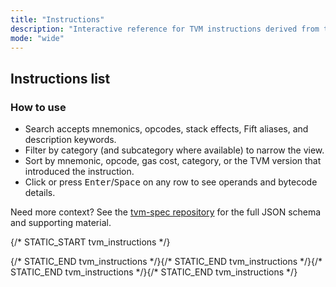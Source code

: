 ```yaml
---
title: "Instructions"
description: "Interactive reference for TVM instructions derived from ton-community/tvm-spec"
mode: "wide"
---
```


## Instructions list

<TvmInstructionTable />

### How to use

- Search accepts mnemonics, opcodes, stack effects, Fift aliases, and description keywords.
- Filter by category (and subcategory where available) to narrow the view.
- Sort by mnemonic, opcode, gas cost, category, or the TVM version that introduced the instruction.
- Click or press <kbd>Enter</kbd>/<kbd>Space</kbd> on any row to see operands and bytecode details.

Need more context? See the [tvm-spec repository](https://github.com/ton-community/tvm-spec) for the full JSON schema and supporting material.

{/* STATIC_START tvm_instructions */}
<div hidden data-static-tvm="true">
#### `00` NOP

- **Category**: Stack Basic
- **Since**: v0
- **Gas**: 18

Does nothing.

- **Stack**: -

- NOP NOP 00 Stack Basic

#### `58` ROT

- **Category**: Stack Complex
- **Since**: v0
- **Gas**: 18

Equivalent to `1 2 BLKSWAP` or to `s2 s1 XCHG2`.

- **Stack**: a b c - b c a

- ROT ROT 58 Stack Complex

#### `59` ROTREV
-ROT

- **Category**: Stack Complex
- **Since**: v0
- **Gas**: 18

Equivalent to `2 1 BLKSWAP` or to `s2 s2 XCHG2`.

- **Stack**: a b c - c a b

- ROTREV ROTREV
-ROT 59 Stack Complex

#### `5A` SWAP2
2SWAP

- **Category**: Stack Complex
- **Since**: v0
- **Gas**: 18

Equivalent to `2 2 BLKSWAP` or to `s3 s2 XCHG2`.

- **Stack**: a b c d - c d a b

- SWAP2 SWAP2
2SWAP 5A Stack Complex

#### `5B` DROP2
2DROP

- **Category**: Stack Complex
- **Since**: v0
- **Gas**: 18

Equivalent to `DROP` `DROP`.

- **Stack**: a b - 

- DROP2 DROP2
2DROP 5B Stack Complex

#### `5C` DUP2
2DUP

- **Category**: Stack Complex
- **Since**: v0
- **Gas**: 18

Equivalent to `s1 s0 PUSH2`.

- **Stack**: a b - a b a b

- DUP2 DUP2
2DUP 5C Stack Complex

#### `5D` OVER2
2OVER

- **Category**: Stack Complex
- **Since**: v0
- **Gas**: 18

Equivalent to `s3 s2 PUSH2`.

- **Stack**: a b c d - a b c d a b

- OVER2 OVER2
2OVER 5D Stack Complex

#### `60` PICK
PUSHX

- **Category**: Stack Complex
- **Since**: v0
- **Gas**: 18

Pops integer `i` from the stack, then performs `s&#91;i&#93; PUSH`.

- PICK PICK
PUSHX 60 Stack Complex

#### `61` ROLLX

- **Category**: Stack Complex
- **Since**: v0
- **Gas**: 18

Pops integer `i` from the stack, then performs `1 &#91;i&#93; BLKSWAP`.

- ROLLX ROLLX 61 Stack Complex

#### `62` -ROLLX
ROLLREVX

- **Category**: Stack Complex
- **Since**: v0
- **Gas**: 18

Pops integer `i` from the stack, then performs `&#91;i&#93; 1 BLKSWAP`.

- -ROLLX -ROLLX
ROLLREVX 62 Stack Complex

#### `63` BLKSWX

- **Category**: Stack Complex
- **Since**: v0
- **Gas**: 18

Pops integers `i`,`j` from the stack, then performs `&#91;i&#93; &#91;j&#93; BLKSWAP`.

- BLKSWX BLKSWX 63 Stack Complex

#### `64` REVX

- **Category**: Stack Complex
- **Since**: v0
- **Gas**: 18

Pops integers `i`,`j` from the stack, then performs `&#91;i&#93; &#91;j&#93; REVERSE`.

- REVX REVX 64 Stack Complex

#### `65` DROPX

- **Category**: Stack Complex
- **Since**: v0
- **Gas**: 18

Pops integer `i` from the stack, then performs `&#91;i&#93; BLKDROP`.

- DROPX DROPX 65 Stack Complex

#### `66` TUCK

- **Category**: Stack Complex
- **Since**: v0
- **Gas**: 18

Equivalent to `SWAP` `OVER` or to `s1 s1 XCPU`.

- **Stack**: a b - b a b

- TUCK TUCK 66 Stack Complex

#### `67` XCHGX

- **Category**: Stack Complex
- **Since**: v0
- **Gas**: 18

Pops integer `i` from the stack, then performs `s&#91;i&#93; XCHG`.

- XCHGX XCHGX 67 Stack Complex

#### `68` DEPTH

- **Category**: Stack Complex
- **Since**: v0
- **Gas**: 18

Pushes the current depth of the stack.

- **Stack**: - depth

- DEPTH DEPTH 68 Stack Complex

#### `69` CHKDEPTH

- **Category**: Stack Complex
- **Since**: v0
- **Gas**: 18/58

Pops integer `i` from the stack, then checks whether there are at least `i` elements, generating a stack underflow exception otherwise.

- **Stack**: i -

- CHKDEPTH CHKDEPTH 69 Stack Complex

#### `6A` ONLYTOPX

- **Category**: Stack Complex
- **Since**: v0
- **Gas**: 18

Pops integer `i` from the stack, then removes all but the top `i` elements.

- ONLYTOPX ONLYTOPX 6A Stack Complex

#### `6B` ONLYX

- **Category**: Stack Complex
- **Since**: v0
- **Gas**: 18

Pops integer `i` from the stack, then leaves only the bottom `i` elements. Approximately equivalent to `DEPTH` `SWAP` `SUB` `DROPX`.

- ONLYX ONLYX 6B Stack Complex

#### `6D` NULL
PUSHNULL

- **Category**: Tuple
- **Since**: v0
- **Gas**: 18
- **Aliases**: NEWDICT

Pushes the only value of type _Null_.

- **Stack**:  - null

- NULL NULL
PUSHNULL 6D Tuple NEWDICT

#### `6E` ISNULL

- **Category**: Tuple
- **Since**: v0
- **Gas**: 18
- **Aliases**: DICTEMPTY

Checks whether `x` is a _Null_, and returns `-1` or `0` accordingly.

- **Stack**: x - ?

- ISNULL ISNULL 6E Tuple DICTEMPTY

#### `88` &#91;ref&#93; PUSHREF

- **Category**: Const Data
- **Since**: v0
- **Gas**: 18

Pushes the reference `ref` into the stack.
_Details:_ Pushes the first reference of `cc.code` into the stack as a _Cell_ (and removes this reference from the current continuation).

- **Stack**: - c

- PUSHREF &#91;ref&#93; PUSHREF 88 Const Data

#### `89` &#91;ref&#93; PUSHREFSLICE

- **Category**: Const Data
- **Since**: v0
- **Gas**: 118/43

Similar to `PUSHREF`, but converts the cell into a _Slice_.

- **Stack**: - s

- PUSHREFSLICE &#91;ref&#93; PUSHREFSLICE 89 Const Data

#### `8A` &#91;ref&#93; PUSHREFCONT

- **Category**: Const Data
- **Since**: v0
- **Gas**: 118/43

Similar to `PUSHREFSLICE`, but makes a simple ordinary _Continuation_ out of the cell.

- **Stack**: - cont

- PUSHREFCONT &#91;ref&#93; PUSHREFCONT 8A Const Data

#### `A0` ADD

- **Category**: Arithm Basic
- **Since**: v0
- **Gas**: 18

- **Stack**: x y - x+y

- ADD ADD A0 Arithm Basic

#### `A1` SUB

- **Category**: Arithm Basic
- **Since**: v0
- **Gas**: 18

- **Stack**: x y - x-y

- SUB SUB A1 Arithm Basic

#### `A2` SUBR

- **Category**: Arithm Basic
- **Since**: v0
- **Gas**: 18

Equivalent to `SWAP` `SUB`.

- **Stack**: x y - y-x

- SUBR SUBR A2 Arithm Basic

#### `A3` NEGATE

- **Category**: Arithm Basic
- **Since**: v0
- **Gas**: 18

Equivalent to `-1 MULCONST` or to `ZERO SUBR`.
Notice that it triggers an integer overflow exception if `x=-2^256`.

- **Stack**: x - -x

- NEGATE NEGATE A3 Arithm Basic

#### `A4` INC

- **Category**: Arithm Basic
- **Since**: v0
- **Gas**: 18

Equivalent to `1 ADDCONST`.

- **Stack**: x - x+1

- INC INC A4 Arithm Basic

#### `A5` DEC

- **Category**: Arithm Basic
- **Since**: v0
- **Gas**: 18

Equivalent to `-1 ADDCONST`.

- **Stack**: x - x-1

- DEC DEC A5 Arithm Basic

#### `A8` MUL

- **Category**: Arithm Basic
- **Since**: v0
- **Gas**: 18

- **Stack**: x y - x*y

- MUL MUL A8 Arithm Basic

#### `AC` LSHIFT

- **Category**: Arithm Logical
- **Since**: v0
- **Gas**: 18

`0 &lt;= y &lt;= 1023`

- **Stack**: x y - x*2^y

- LSHIFT_VAR LSHIFT AC Arithm Logical

#### `AD` RSHIFT

- **Category**: Arithm Logical
- **Since**: v0
- **Gas**: 18

`0 &lt;= y &lt;= 1023`

- **Stack**: x y - floor(x/2^y)

- RSHIFT_VAR RSHIFT AD Arithm Logical

#### `AE` POW2

- **Category**: Arithm Logical
- **Since**: v0
- **Gas**: 18

`0 &lt;= y &lt;= 1023`
Equivalent to `ONE` `SWAP` `LSHIFT`.

- **Stack**: y - 2^y

- POW2 POW2 AE Arithm Logical

#### `B0` AND

- **Category**: Arithm Logical
- **Since**: v0
- **Gas**: 18

Bitwise and of two signed integers `x` and `y`, sign-extended to infinity.

- **Stack**: x y - x&amp;y

- AND AND B0 Arithm Logical

#### `B1` OR

- **Category**: Arithm Logical
- **Since**: v0
- **Gas**: 18

Bitwise or of two integers.

- **Stack**: x y - x|y

- OR OR B1 Arithm Logical

#### `B2` XOR

- **Category**: Arithm Logical
- **Since**: v0
- **Gas**: 18

Bitwise xor of two integers.

- **Stack**: x y - x xor y

- XOR XOR B2 Arithm Logical

#### `B3` NOT

- **Category**: Arithm Logical
- **Since**: v0
- **Gas**: 26

Bitwise not of an integer.

- **Stack**: x - ~x

- NOT NOT B3 Arithm Logical

#### `B8` SGN

- **Category**: Compare Int
- **Since**: v0
- **Gas**: 18

Computes the sign of an integer `x`:
`-1` if `x&lt;0`, `0` if `x=0`, `1` if `x&gt;0`.

- **Stack**: x - sgn(x)

- SGN SGN B8 Compare Int

#### `B9` LESS

- **Category**: Compare Int
- **Since**: v0
- **Gas**: 18

Returns `-1` if `x&lt;y`, `0` otherwise.

- **Stack**: x y - x&lt;y

- LESS LESS B9 Compare Int

#### `BA` EQUAL

- **Category**: Compare Int
- **Since**: v0
- **Gas**: 18

Returns `-1` if `x=y`, `0` otherwise.

- **Stack**: x y - x=y

- EQUAL EQUAL BA Compare Int

#### `BB` LEQ

- **Category**: Compare Int
- **Since**: v0
- **Gas**: 18

- **Stack**: x y - x&lt;=y

- LEQ LEQ BB Compare Int

#### `BC` GREATER

- **Category**: Compare Int
- **Since**: v0
- **Gas**: 18

- **Stack**: x y - x&gt;y

- GREATER GREATER BC Compare Int

#### `BD` NEQ

- **Category**: Compare Int
- **Since**: v0
- **Gas**: 18

Equivalent to `EQUAL` `NOT`.

- **Stack**: x y - x!=y

- NEQ NEQ BD Compare Int

#### `BE` GEQ

- **Category**: Compare Int
- **Since**: v0
- **Gas**: 18

Equivalent to `LESS` `NOT`.

- **Stack**: x y - x&gt;=y

- GEQ GEQ BE Compare Int

#### `BF` CMP

- **Category**: Compare Int
- **Since**: v0
- **Gas**: 18

Computes the sign of `x-y`:
`-1` if `x&lt;y`, `0` if `x=y`, `1` if `x&gt;y`.
No integer overflow can occur here unless `x` or `y` is a `NaN`.

- **Stack**: x y - sgn(x-y)

- CMP CMP BF Compare Int

#### `C4` ISNAN

- **Category**: Compare Int
- **Since**: v0
- **Gas**: 18

Checks whether `x` is a `NaN`.

- **Stack**: x - x=NaN

- ISNAN ISNAN C4 Compare Int

#### `C5` CHKNAN

- **Category**: Compare Int
- **Since**: v0
- **Gas**: 18/68

Throws an arithmetic overflow exception if `x` is a `NaN`.

- **Stack**: x - x

- CHKNAN CHKNAN C5 Compare Int

#### `C8` NEWC

- **Category**: Cell Build
- **Since**: v0
- **Gas**: 18

Creates a new empty _Builder_.

- **Stack**: - b

- NEWC NEWC C8 Cell Build

#### `C9` ENDC

- **Category**: Cell Build
- **Since**: v0
- **Gas**: 518

Converts a _Builder_ into an ordinary _Cell_.

- **Stack**: b - c

- ENDC ENDC C9 Cell Build

#### `CC` STREF

- **Category**: Cell Build
- **Since**: v0
- **Gas**: 18

Stores a reference to _Cell_ `c` into _Builder_ `b`.

- **Stack**: c b - b'

- STREF STREF CC Cell Build

#### `CD` STBREFR
ENDCST

- **Category**: Cell Build
- **Since**: v0
- **Gas**: 518

Equivalent to `ENDC` `SWAP` `STREF`.

- **Stack**: b b'' - b

- STBREFR STBREFR
ENDCST CD Cell Build

#### `CE` STSLICE

- **Category**: Cell Build
- **Since**: v0
- **Gas**: 18
- **Aliases**: STDICTS

Stores _Slice_ `s` into _Builder_ `b`.

- **Stack**: s b - b'

- STSLICE STSLICE CE Cell Build STDICTS

#### `D0` CTOS

- **Category**: Cell Parse
- **Since**: v0
- **Gas**: 118/43

Converts a _Cell_ into a _Slice_. Notice that `c` must be either an ordinary cell, or an exotic cell which is automatically _loaded_ to yield an ordinary cell `c'`, converted into a _Slice_ afterwards.

- **Stack**: c - s

- CTOS CTOS D0 Cell Parse

#### `D1` ENDS

- **Category**: Cell Parse
- **Since**: v0
- **Gas**: 18/68

Removes a _Slice_ `s` from the stack, and throws an exception if it is not empty.

- **Stack**: s - 

- ENDS ENDS D1 Cell Parse

#### `D4` LDREF

- **Category**: Cell Parse
- **Since**: v0
- **Gas**: 18

Loads a cell reference `c` from `s`.

- **Stack**: s - c s'

- LDREF LDREF D4 Cell Parse

#### `D5` LDREFRTOS

- **Category**: Cell Parse
- **Since**: v0
- **Gas**: 118/43

Equivalent to `LDREF` `SWAP` `CTOS`.

- **Stack**: s - s' s''

- LDREFRTOS LDREFRTOS D5 Cell Parse

#### `D8` EXECUTE
CALLX

- **Category**: Cont Basic
- **Since**: v0
- **Gas**: 18

_Calls_, or _executes_, continuation `c`.

- **Stack**: c - 

- EXECUTE EXECUTE
CALLX D8 Cont Basic

#### `D9` JMPX

- **Category**: Cont Basic
- **Since**: v0
- **Gas**: 18

_Jumps_, or transfers control, to continuation `c`.
The remainder of the previous current continuation `cc` is discarded.

- **Stack**: c - 

- JMPX JMPX D9 Cont Basic

#### `DC` IFRET
IFNOT:

- **Category**: Cont Conditional
- **Since**: v0
- **Gas**: 18

Performs a `RET`, but only if integer `f` is non-zero. If `f` is a `NaN`, throws an integer overflow exception.

- **Stack**: f - 

- IFRET IFRET
IFNOT: DC Cont Conditional

#### `DD` IFNOTRET
IF:

- **Category**: Cont Conditional
- **Since**: v0
- **Gas**: 18

Performs a `RET`, but only if integer `f` is zero.

- **Stack**: f - 

- IFNOTRET IFNOTRET
IF: DD Cont Conditional

#### `DE` IF

- **Category**: Cont Conditional
- **Since**: v0
- **Gas**: 18

Performs `EXECUTE` for `c` (i.e., _executes_ `c`), but only if integer `f` is non-zero. Otherwise simply discards both values.

- **Stack**: f c - 

- IF IF DE Cont Conditional

#### `DF` IFNOT

- **Category**: Cont Conditional
- **Since**: v0
- **Gas**: 18

Executes continuation `c`, but only if integer `f` is zero. Otherwise simply discards both values.

- **Stack**: f c - 

- IFNOT IFNOT DF Cont Conditional

#### `E0` IFJMP

- **Category**: Cont Conditional
- **Since**: v0
- **Gas**: 18

Jumps to `c` (similarly to `JMPX`), but only if `f` is non-zero.

- **Stack**: f c - 

- IFJMP IFJMP E0 Cont Conditional

#### `E1` IFNOTJMP

- **Category**: Cont Conditional
- **Since**: v0
- **Gas**: 18

Jumps to `c` (similarly to `JMPX`), but only if `f` is zero.

- **Stack**: f c - 

- IFNOTJMP IFNOTJMP E1 Cont Conditional

#### `E2` IFELSE

- **Category**: Cont Conditional
- **Since**: v0
- **Gas**: 18

If integer `f` is non-zero, executes `c`, otherwise executes `c'`. Equivalent to `CONDSELCHK` `EXECUTE`.

- **Stack**: f c c' - 

- IFELSE IFELSE E2 Cont Conditional

#### `E4` REPEAT

- **Category**: Cont Loops
- **Since**: v0
- **Gas**: 18

Executes continuation `c` `n` times, if integer `n` is non-negative. If `n&gt;=2^31` or `n&lt;-2^31`, generates a range check exception.
Notice that a `RET` inside the code of `c` works as a `continue`, not as a `break`. One should use either alternative (experimental) loops or alternative `RETALT` (along with a `SETEXITALT` before the loop) to `break` out of a loop.

- **Stack**: n c - 

- REPEAT REPEAT E4 Cont Loops

#### `E5` REPEATEND
REPEAT:

- **Category**: Cont Loops
- **Since**: v0
- **Gas**: 18

Similar to `REPEAT`, but it is applied to the current continuation `cc`.

- **Stack**: n - 

- REPEATEND REPEATEND
REPEAT: E5 Cont Loops

#### `E6` UNTIL

- **Category**: Cont Loops
- **Since**: v0
- **Gas**: 18

Executes continuation `c`, then pops an integer `x` from the resulting stack. If `x` is zero, performs another iteration of this loop. The actual implementation of this primitive involves an extraordinary continuation `ec_until` with its arguments set to the body of the loop (continuation `c`) and the original current continuation `cc`. This extraordinary continuation is then saved into the savelist of `c` as `c.c0` and the modified `c` is then executed. The other loop primitives are implemented similarly with the aid of suitable extraordinary continuations.

- **Stack**: c - 

- UNTIL UNTIL E6 Cont Loops

#### `E7` UNTILEND
UNTIL:

- **Category**: Cont Loops
- **Since**: v0
- **Gas**: 18

Similar to `UNTIL`, but executes the current continuation `cc` in a loop. When the loop exit condition is satisfied, performs a `RET`.

- **Stack**: -

- UNTILEND UNTILEND
UNTIL: E7 Cont Loops

#### `E8` WHILE

- **Category**: Cont Loops
- **Since**: v0
- **Gas**: 18

Executes `c'` and pops an integer `x` from the resulting stack. If `x` is zero, exists the loop and transfers control to the original `cc`. If `x` is non-zero, executes `c`, and then begins a new iteration.

- **Stack**: c' c - 

- WHILE WHILE E8 Cont Loops

#### `E9` WHILEEND

- **Category**: Cont Loops
- **Since**: v0
- **Gas**: 18

Similar to `WHILE`, but uses the current continuation `cc` as the loop body.

- **Stack**: c' - 

- WHILEEND WHILEEND E9 Cont Loops

#### `EA` AGAIN

- **Category**: Cont Loops
- **Since**: v0
- **Gas**: 18

Similar to `REPEAT`, but executes `c` infinitely many times. A `RET` only begins a new iteration of the infinite loop, which can be exited only by an exception, or a `RETALT` (or an explicit `JMPX`).

- **Stack**: c - 

- AGAIN AGAIN EA Cont Loops

#### `EB` AGAINEND
AGAIN:

- **Category**: Cont Loops
- **Since**: v0
- **Gas**: 18

Similar to `AGAIN`, but performed with respect to the current continuation `cc`.

- **Stack**: -

- AGAINEND AGAINEND
AGAIN: EB Cont Loops

#### `6F80` TUPLEVAR

- **Category**: Tuple
- **Since**: v0
- **Gas**: 26+n

Creates a new _Tuple_ `t` of length `n` similarly to `TUPLE`, but with `0 &lt;= n &lt;= 255` taken from the stack.

- **Stack**: x_1 ... x_n n - t

- TUPLEVAR TUPLEVAR 6F80 Tuple

#### `6F81` INDEXVAR

- **Category**: Tuple
- **Since**: v0
- **Gas**: 26

Similar to `k INDEX`, but with `0 &lt;= k &lt;= 254` taken from the stack.

- **Stack**: t k - x

- INDEXVAR INDEXVAR 6F81 Tuple

#### `6F82` UNTUPLEVAR

- **Category**: Tuple
- **Since**: v0
- **Gas**: 26+n

Similar to `n UNTUPLE`, but with `0 &lt;= n &lt;= 255` taken from the stack.

- **Stack**: t n - x_1 ... x_n

- UNTUPLEVAR UNTUPLEVAR 6F82 Tuple

#### `6F83` UNPACKFIRSTVAR

- **Category**: Tuple
- **Since**: v0
- **Gas**: 26+n

Similar to `n UNPACKFIRST`, but with `0 &lt;= n &lt;= 255` taken from the stack.

- **Stack**: t n - x_1 ... x_n

- UNPACKFIRSTVAR UNPACKFIRSTVAR 6F83 Tuple

#### `6F84` EXPLODEVAR

- **Category**: Tuple
- **Since**: v0
- **Gas**: 26+m

Similar to `n EXPLODE`, but with `0 &lt;= n &lt;= 255` taken from the stack.

- **Stack**: t n - x_1 ... x_m m

- EXPLODEVAR EXPLODEVAR 6F84 Tuple

#### `6F85` SETINDEXVAR

- **Category**: Tuple
- **Since**: v0
- **Gas**: 26+|t'|

Similar to `k SETINDEX`, but with `0 &lt;= k &lt;= 254` taken from the stack.

- **Stack**: t x k - t'

- SETINDEXVAR SETINDEXVAR 6F85 Tuple

#### `6F86` INDEXVARQ

- **Category**: Tuple
- **Since**: v0
- **Gas**: 26

Similar to `n INDEXQ`, but with `0 &lt;= k &lt;= 254` taken from the stack.

- **Stack**: t k - x

- INDEXVARQ INDEXVARQ 6F86 Tuple

#### `6F87` SETINDEXVARQ

- **Category**: Tuple
- **Since**: v0
- **Gas**: 26+|t'|

Similar to `k SETINDEXQ`, but with `0 &lt;= k &lt;= 254` taken from the stack.

- **Stack**: t x k - t'

- SETINDEXVARQ SETINDEXVARQ 6F87 Tuple

#### `6F88` TLEN

- **Category**: Tuple
- **Since**: v0
- **Gas**: 26

Returns the length of a _Tuple_.

- **Stack**: t - n

- TLEN TLEN 6F88 Tuple

#### `6F89` QTLEN

- **Category**: Tuple
- **Since**: v0
- **Gas**: 26

Similar to `TLEN`, but returns `-1` if `t` is not a _Tuple_.

- **Stack**: t - n or -1

- QTLEN QTLEN 6F89 Tuple

#### `6F8A` ISTUPLE

- **Category**: Tuple
- **Since**: v0
- **Gas**: 26

Returns `-1` or `0` depending on whether `t` is a _Tuple_.

- **Stack**: t - ?

- ISTUPLE ISTUPLE 6F8A Tuple

#### `6F8B` LAST

- **Category**: Tuple
- **Since**: v0
- **Gas**: 26

Returns the last element of a non-empty _Tuple_ `t`.

- **Stack**: t - x

- LAST LAST 6F8B Tuple

#### `6F8C` TPUSH
COMMA

- **Category**: Tuple
- **Since**: v0
- **Gas**: 26+|t'|

Appends a value `x` to a _Tuple_ `t=(x_1,...,x_n)`, but only if the resulting _Tuple_ `t'=(x_1,...,x_n,x)` is of length at most 255. Otherwise throws a type check exception.

- **Stack**: t x - t'

- TPUSH TPUSH
COMMA 6F8C Tuple

#### `6F8D` TPOP

- **Category**: Tuple
- **Since**: v0
- **Gas**: 26+|t'|

Detaches the last element `x=x_n` from a non-empty _Tuple_ `t=(x_1,...,x_n)`, and returns both the resulting _Tuple_ `t'=(x_1,...,x_&#123;n-1&#125;)` and the original last element `x`.

- **Stack**: t - t' x

- TPOP TPOP 6F8D Tuple

#### `6FA0` NULLSWAPIF

- **Category**: Tuple
- **Since**: v0
- **Gas**: 26

Pushes a _Null_ under the topmost _Integer_ `x`, but only if `x!=0`.

- **Stack**: x - x or null x

- NULLSWAPIF NULLSWAPIF 6FA0 Tuple

#### `6FA1` NULLSWAPIFNOT

- **Category**: Tuple
- **Since**: v0
- **Gas**: 26

Pushes a _Null_ under the topmost _Integer_ `x`, but only if `x=0`. May be used for stack alignment after quiet primitives such as `PLDUXQ`.

- **Stack**: x - x or null x

- NULLSWAPIFNOT NULLSWAPIFNOT 6FA1 Tuple

#### `6FA2` NULLROTRIF

- **Category**: Tuple
- **Since**: v0
- **Gas**: 26

Pushes a _Null_ under the second stack entry from the top, but only if the topmost _Integer_ `y` is non-zero.

- **Stack**: x y - x y or null x y

- NULLROTRIF NULLROTRIF 6FA2 Tuple

#### `6FA3` NULLROTRIFNOT

- **Category**: Tuple
- **Since**: v0
- **Gas**: 26

Pushes a _Null_ under the second stack entry from the top, but only if the topmost _Integer_ `y` is zero. May be used for stack alignment after quiet primitives such as `LDUXQ`.

- **Stack**: x y - x y or null x y

- NULLROTRIFNOT NULLROTRIFNOT 6FA3 Tuple

#### `6FA4` NULLSWAPIF2

- **Category**: Tuple
- **Since**: v0
- **Gas**: 26

Pushes two nulls under the topmost _Integer_ `x`, but only if `x!=0`.
Equivalent to `NULLSWAPIF` `NULLSWAPIF`.

- **Stack**: x - x or null null x

- NULLSWAPIF2 NULLSWAPIF2 6FA4 Tuple

#### `6FA5` NULLSWAPIFNOT2

- **Category**: Tuple
- **Since**: v0
- **Gas**: 26

Pushes two nulls under the topmost _Integer_ `x`, but only if `x=0`.
Equivalent to `NULLSWAPIFNOT` `NULLSWAPIFNOT`.

- **Stack**: x - x or null null x

- NULLSWAPIFNOT2 NULLSWAPIFNOT2 6FA5 Tuple

#### `6FA6` NULLROTRIF2

- **Category**: Tuple
- **Since**: v0
- **Gas**: 26

Pushes two nulls under the second stack entry from the top, but only if the topmost _Integer_ `y` is non-zero.
Equivalent to `NULLROTRIF` `NULLROTRIF`.

- **Stack**: x y - x y or null null x y

- NULLROTRIF2 NULLROTRIF2 6FA6 Tuple

#### `6FA7` NULLROTRIFNOT2

- **Category**: Tuple
- **Since**: v0
- **Gas**: 26

Pushes two nulls under the second stack entry from the top, but only if the topmost _Integer_ `y` is zero.
Equivalent to `NULLROTRIFNOT` `NULLROTRIFNOT`.

- **Stack**: x y - x y or null null x y

- NULLROTRIFNOT2 NULLROTRIFNOT2 6FA7 Tuple

#### `83FF` PUSHNAN

- **Category**: Const Int
- **Since**: v0
- **Gas**: 26

Pushes a `NaN`.

- **Stack**: - NaN

- PUSHNAN PUSHNAN 83FF Const Int

#### `A6cc` &#91;cc&#93; ADDCONST
&#91;cc&#93; ADDINT
&#91;-cc&#93; SUBCONST
&#91;-cc&#93; SUBINT

- **Category**: Arithm Basic
- **Since**: v0
- **Gas**: 26

`-128 &lt;= cc &lt;= 127`.

- **Stack**: x - x+cc

- ADDCONST &#91;cc&#93; ADDCONST
&#91;cc&#93; ADDINT
&#91;-cc&#93; SUBCONST
&#91;-cc&#93; SUBINT A6cc Arithm Basic

#### `A7cc` &#91;cc&#93; MULCONST
&#91;cc&#93; MULINT

- **Category**: Arithm Basic
- **Since**: v0
- **Gas**: 26

`-128 &lt;= cc &lt;= 127`.

- **Stack**: x - x*cc

- MULCONST &#91;cc&#93; MULCONST
&#91;cc&#93; MULINT A7cc Arithm Basic

#### `A900` ADDDIVMOD

- **Category**: Arithm Div
- **Since**: v4
- **Gas**: 26

- **Stack**: x w z - q=floor((x+w)/z) r=(x+w)-zq

- ADDDIVMOD ADDDIVMOD A900 Arithm Div

#### `A901` ADDDIVMODR

- **Category**: Arithm Div
- **Since**: v4
- **Gas**: 26

- **Stack**: x w z - q=round((x+w)/z) r=(x+w)-zq

- ADDDIVMODR ADDDIVMODR A901 Arithm Div

#### `A902` ADDDIVMODC

- **Category**: Arithm Div
- **Since**: v4
- **Gas**: 26

- **Stack**: x w y - q=ceil((x+w)/z) r=(x+w)-zq

- ADDDIVMODC ADDDIVMODC A902 Arithm Div

#### `A904` DIV

- **Category**: Arithm Div
- **Since**: v0
- **Gas**: 26

`q=floor(x/y)`, `r=x-y*q`

- **Stack**: x y - q

- DIV DIV A904 Arithm Div

#### `A905` DIVR

- **Category**: Arithm Div
- **Since**: v0
- **Gas**: 26

`q'=round(x/y)`, `r'=x-y*q'`

- **Stack**: x y - q'

- DIVR DIVR A905 Arithm Div

#### `A906` DIVC

- **Category**: Arithm Div
- **Since**: v0
- **Gas**: 26

`q''=ceil(x/y)`, `r''=x-y*q''`

- **Stack**: x y - q''

- DIVC DIVC A906 Arithm Div

#### `A908` MOD

- **Category**: Arithm Div
- **Since**: v0
- **Gas**: 26

- **Stack**: x y - r

- MOD MOD A908 Arithm Div

#### `A909` MODR

- **Category**: Arithm Div
- **Since**: v0
- **Gas**: 26

- **Stack**: x y - r

- MODR MODR A909 Arithm Div

#### `A90A` MODC

- **Category**: Arithm Div
- **Since**: v0
- **Gas**: 26

- **Stack**: x y - r

- MODC MODC A90A Arithm Div

#### `A90C` DIVMOD

- **Category**: Arithm Div
- **Since**: v0
- **Gas**: 26

- **Stack**: x y - q r

- DIVMOD DIVMOD A90C Arithm Div

#### `A90D` DIVMODR

- **Category**: Arithm Div
- **Since**: v0
- **Gas**: 26

- **Stack**: x y - q' r'

- DIVMODR DIVMODR A90D Arithm Div

#### `A90E` DIVMODC

- **Category**: Arithm Div
- **Since**: v0
- **Gas**: 26

- **Stack**: x y - q'' r''

- DIVMODC DIVMODC A90E Arithm Div

#### `A920` ADDRSHIFTMOD

- **Category**: Arithm Div
- **Since**: v4
- **Gas**: 26

- **Stack**: x w z - q=floor((x+w)/2^z) r=(x+w)-q*2^z

- ADDRSHIFTMOD ADDRSHIFTMOD A920 Arithm Div

#### `A921` ADDRSHIFTMODR

- **Category**: Arithm Div
- **Since**: v4
- **Gas**: 26

- **Stack**: x w z - q=round((x+w)/2^z) r=(x+w)-q*2^z

- ADDRSHIFTMODR ADDRSHIFTMODR A921 Arithm Div

#### `A922` ADDRSHIFTMODC

- **Category**: Arithm Div
- **Since**: v4
- **Gas**: 26

- **Stack**: x w z - q=ceil((x+w)/2^z) r=(x+w)-q*2^z

- ADDRSHIFTMODC ADDRSHIFTMODC A922 Arithm Div

#### `A925` RSHIFTR

- **Category**: Arithm Div
- **Since**: v0
- **Gas**: 26

- **Stack**: x y - round(x/2^y)

- RSHIFTR_VAR RSHIFTR A925 Arithm Div

#### `A926` RSHIFTC

- **Category**: Arithm Div
- **Since**: v0
- **Gas**: 26

- **Stack**: x y - ceil(x/2^y)

- RSHIFTC_VAR RSHIFTC A926 Arithm Div

#### `A928` MODPOW2

- **Category**: Arithm Div
- **Since**: v0
- **Gas**: 26

- **Stack**: x y - x mod 2^y

- MODPOW2_VAR MODPOW2 A928 Arithm Div

#### `A929` MODPOW2R

- **Category**: Arithm Div
- **Since**: v0
- **Gas**: 26

- **Stack**: x y - x mod 2^y

- MODPOW2R_VAR MODPOW2R A929 Arithm Div

#### `A92A` MODPOW2C

- **Category**: Arithm Div
- **Since**: v0
- **Gas**: 26

- **Stack**: x y - x mod 2^y

- MODPOW2C_VAR MODPOW2C A92A Arithm Div

#### `A92C` RSHIFTMOD

- **Category**: Arithm Div
- **Since**: v0
- **Gas**: 26

- **Stack**: x y - q=floor(x/2^y) r=x-q*2^y

- RSHIFTMOD_VAR RSHIFTMOD A92C Arithm Div

#### `A92D` RSHIFTMODR

- **Category**: Arithm Div
- **Since**: v0
- **Gas**: 26

- **Stack**: x y - q=round(x/2^y) r=x-q*2^y

- RSHIFTMODR_VAR RSHIFTMODR A92D Arithm Div

#### `A92E` RSHIFTMODC

- **Category**: Arithm Div
- **Since**: v0
- **Gas**: 26

- **Stack**: x y - q=ceil(x/2^y) r=x-q*2^y

- RSHIFTMODC_VAR RSHIFTMODC A92E Arithm Div

#### `A980` MULADDDIVMOD

- **Category**: Arithm Div
- **Since**: v4
- **Gas**: 26

- **Stack**: x y w z - q=floor((xy+w)/z) r=(xy+w)-zq

- MULADDDIVMOD MULADDDIVMOD A980 Arithm Div

#### `A981` MULADDDIVMODR

- **Category**: Arithm Div
- **Since**: v4
- **Gas**: 26

- **Stack**: x y w z - q=round((xy+w)/z) r=(xy+w)-zq

- MULADDDIVMODR MULADDDIVMODR A981 Arithm Div

#### `A982` MULADDDIVMODC

- **Category**: Arithm Div
- **Since**: v4
- **Gas**: 26

- **Stack**: x y w z - q=ceil((xy+w)/z) r=(xy+w)-zq

- MULADDDIVMODC MULADDDIVMODC A982 Arithm Div

#### `A984` MULDIV

- **Category**: Arithm Div
- **Since**: v0
- **Gas**: 26

`q=floor(x*y/z)`

- **Stack**: x y z - q

- MULDIV MULDIV A984 Arithm Div

#### `A985` MULDIVR

- **Category**: Arithm Div
- **Since**: v0
- **Gas**: 26

`q'=round(x*y/z)`

- **Stack**: x y z - q'

- MULDIVR MULDIVR A985 Arithm Div

#### `A986` MULDIVC

- **Category**: Arithm Div
- **Since**: v0
- **Gas**: 26

`q'=ceil(x*y/z)`

- **Stack**: x y z - q'

- MULDIVC MULDIVC A986 Arithm Div

#### `A988` MULMOD

- **Category**: Arithm Div
- **Since**: v0
- **Gas**: 26

- **Stack**: x y z - x*y mod z

- MULMOD MULMOD A988 Arithm Div

#### `A989` MULMODR

- **Category**: Arithm Div
- **Since**: v0
- **Gas**: 26

- **Stack**: x y z - x*y mod z

- MULMODR MULMODR A989 Arithm Div

#### `A98A` MULMODC

- **Category**: Arithm Div
- **Since**: v0
- **Gas**: 26

- **Stack**: x y z - x*y mod z

- MULMODC MULMODC A98A Arithm Div

#### `A98C` MULDIVMOD

- **Category**: Arithm Div
- **Since**: v0
- **Gas**: 26

`q=floor(x*y/z)`, `r=x*y-z*q`

- **Stack**: x y z - q r

- MULDIVMOD MULDIVMOD A98C Arithm Div

#### `A98D` MULDIVMODR

- **Category**: Arithm Div
- **Since**: v0
- **Gas**: 26

`q=round(x*y/z)`, `r=x*y-z*q`

- **Stack**: x y z - q r

- MULDIVMODR MULDIVMODR A98D Arithm Div

#### `A98E` MULDIVMODC

- **Category**: Arithm Div
- **Since**: v0
- **Gas**: 26

`q=ceil(x*y/z)`, `r=x*y-z*q`

- **Stack**: x y z - q r

- MULDIVMODC MULDIVMODC A98E Arithm Div

#### `A9A0` MULADDRSHIFTMOD

- **Category**: Arithm Div
- **Since**: v4
- **Gas**: 26

- **Stack**: x y w z - q=floor((xy+w)/2^z) r=(xy+w)-q*2^z

- MULADDRSHIFTMOD MULADDRSHIFTMOD A9A0 Arithm Div

#### `A9A1` MULADDRSHIFTRMOD

- **Category**: Arithm Div
- **Since**: v4
- **Gas**: 26

- **Stack**: x y w z - q=round((xy+w)/2^z) r=(xy+w)-q*2^z

- MULADDRSHIFTRMOD MULADDRSHIFTRMOD A9A1 Arithm Div

#### `A9A2` MULADDRSHIFTCMOD

- **Category**: Arithm Div
- **Since**: v4
- **Gas**: 26

- **Stack**: x y w z - q=ceil((xy+w)/2^z) r=(xy+w)-q*2^z

- MULADDRSHIFTCMOD MULADDRSHIFTCMOD A9A2 Arithm Div

#### `A9A4` MULRSHIFT

- **Category**: Arithm Div
- **Since**: v0
- **Gas**: 26

`0 &lt;= z &lt;= 256`

- **Stack**: x y z - floor(x*y/2^z)

- MULRSHIFT_VAR MULRSHIFT A9A4 Arithm Div

#### `A9A5` MULRSHIFTR

- **Category**: Arithm Div
- **Since**: v0
- **Gas**: 26

`0 &lt;= z &lt;= 256`

- **Stack**: x y z - round(x*y/2^z)

- MULRSHIFTR_VAR MULRSHIFTR A9A5 Arithm Div

#### `A9A6` MULRSHIFTC

- **Category**: Arithm Div
- **Since**: v0
- **Gas**: 26

`0 &lt;= z &lt;= 256`

- **Stack**: x y z - ceil(x*y/2^z)

- MULRSHIFTC_VAR MULRSHIFTC A9A6 Arithm Div

#### `A9A8` MULMODPOW2_VAR

- **Category**: Arithm Div
- **Since**: v0
- **Gas**: 26

- **Stack**: x y z - x*y mod 2^z

- MULMODPOW2_VAR MULMODPOW2_VAR A9A8 Arithm Div

#### `A9A9` MULMODPOW2R_VAR

- **Category**: Arithm Div
- **Since**: v0
- **Gas**: 26

- **Stack**: x y z - x*y mod 2^z

- MULMODPOW2R_VAR MULMODPOW2R_VAR A9A9 Arithm Div

#### `A9AA` MULMODPOW2C_VAR

- **Category**: Arithm Div
- **Since**: v0
- **Gas**: 26

- **Stack**: x y z - x*y mod 2^z

- MULMODPOW2C_VAR MULMODPOW2C_VAR A9AA Arithm Div

#### `A9AC` MULRSHIFTMOD_VAR

- **Category**: Arithm Div
- **Since**: v0
- **Gas**: 26

- **Stack**: x y z - q=floor(x*y/2^z) r=xy-q*2^z

- MULRSHIFTMOD_VAR MULRSHIFTMOD_VAR A9AC Arithm Div

#### `A9AD` MULRSHIFTRMOD_VAR

- **Category**: Arithm Div
- **Since**: v0
- **Gas**: 26

- **Stack**: x y z - q=round(x*y/2^z) r=xy-q*2^z

- MULRSHIFTRMOD_VAR MULRSHIFTRMOD_VAR A9AD Arithm Div

#### `A9AE` MULRSHIFTCMOD_VAR

- **Category**: Arithm Div
- **Since**: v0
- **Gas**: 26

- **Stack**: x y z - q=ceil(x*y/2^z) r=xy-q*2^z

- MULRSHIFTCMOD_VAR MULRSHIFTCMOD_VAR A9AE Arithm Div

#### `A9BC` MULRSHIFT#MOD

- **Category**: Arithm Div
- **Since**: v0
- **Gas**: 34

- **Stack**: x y - q=floor(x*y/2^(tt+1)) r=xy-q*2^(tt+1)

- MULRSHIFTMOD MULRSHIFT#MOD A9BC Arithm Div

#### `A9BD` MULRSHIFTR#MOD

- **Category**: Arithm Div
- **Since**: v0
- **Gas**: 34

- **Stack**: x y - q=round(x*y/2^(tt+1)) r=xy-q*2^(tt+1)

- MULRSHIFTRMOD MULRSHIFTR#MOD A9BD Arithm Div

#### `A9BE` MULRSHIFTC#MOD

- **Category**: Arithm Div
- **Since**: v0
- **Gas**: 34

- **Stack**: x y - q=ceil(x*y/2^(tt+1)) r=xy-q*2^(tt+1)

- MULRSHIFTCMOD MULRSHIFTC#MOD A9BE Arithm Div

#### `A9C0` LSHIFTADDDIVMOD

- **Category**: Arithm Div
- **Since**: v4
- **Gas**: 26

- **Stack**: x w z y - q=floor((x*2^y+w)/z) r=(x*2^y+w)-zq

- LSHIFTADDDIVMOD_VAR LSHIFTADDDIVMOD A9C0 Arithm Div

#### `A9C1` LSHIFTADDDIVMODR

- **Category**: Arithm Div
- **Since**: v4
- **Gas**: 26

- **Stack**: x w z y - q=round((x*2^y+w)/z) r=(x*2^y+w)-zq

- LSHIFTADDDIVMODR_VAR LSHIFTADDDIVMODR A9C1 Arithm Div

#### `A9C2` LSHIFTADDDIVMODC

- **Category**: Arithm Div
- **Since**: v4
- **Gas**: 26

- **Stack**: x w z y - q=round((x*2^y+w)/z) r=(x*2^y+w)-zq

- LSHIFTADDDIVMODC_VAR LSHIFTADDDIVMODC A9C2 Arithm Div

#### `A9C4` LSHIFTDIV

- **Category**: Arithm Div
- **Since**: v0
- **Gas**: 26

`0 &lt;= z &lt;= 256`

- **Stack**: x y z - floor(2^z*x/y)

- LSHIFTDIV_VAR LSHIFTDIV A9C4 Arithm Div

#### `A9C5` LSHIFTDIVR

- **Category**: Arithm Div
- **Since**: v0
- **Gas**: 26

`0 &lt;= z &lt;= 256`

- **Stack**: x y z - round(2^z*x/y)

- LSHIFTDIVR_VAR LSHIFTDIVR A9C5 Arithm Div

#### `A9C6` LSHIFTDIVC

- **Category**: Arithm Div
- **Since**: v0
- **Gas**: 26

`0 &lt;= z &lt;= 256`

- **Stack**: x y z - ceil(2^z*x/y)

- LSHIFTDIVC_VAR LSHIFTDIVC A9C6 Arithm Div

#### `A9C8` LSHIFTMOD

- **Category**: Arithm Div
- **Since**: v0
- **Gas**: 26

- **Stack**: x y z - 2^z*x mod y

- LSHIFTMOD_VAR LSHIFTMOD A9C8 Arithm Div

#### `A9C9` LSHIFTMODR

- **Category**: Arithm Div
- **Since**: v0
- **Gas**: 26

- **Stack**: x y z - 2^z*x mod y

- LSHIFTMODR_VAR LSHIFTMODR A9C9 Arithm Div

#### `A9CA` LSHIFTMODC

- **Category**: Arithm Div
- **Since**: v0
- **Gas**: 26

- **Stack**: x y z - 2^z*x mod y

- LSHIFTMODC_VAR LSHIFTMODC A9CA Arithm Div

#### `A9CC` LSHIFTDIVMOD

- **Category**: Arithm Div
- **Since**: v0
- **Gas**: 26

- **Stack**: x y z - q=floor(2^z*x/y) r=2^z*x-q*y

- LSHIFTDIVMOD_VAR LSHIFTDIVMOD A9CC Arithm Div

#### `A9CD` LSHIFTDIVMODR

- **Category**: Arithm Div
- **Since**: v0
- **Gas**: 26

- **Stack**: x y z - q=round(2^z*x/y) r=2^z*x-q*y

- LSHIFTDIVMODR_VAR LSHIFTDIVMODR A9CD Arithm Div

#### `A9CE` LSHIFTDIVMODC

- **Category**: Arithm Div
- **Since**: v0
- **Gas**: 26

- **Stack**: x y z - q=ceil(2^z*x/y) r=2^z*x-q*y

- LSHIFTDIVMODC_VAR LSHIFTDIVMODC A9CE Arithm Div

#### `AAcc` &#91;cc+1&#93; LSHIFT#

- **Category**: Arithm Logical
- **Since**: v0
- **Gas**: 26

`0 &lt;= cc &lt;= 255`

- **Stack**: x - x*2^(cc+1)

- LSHIFT &#91;cc+1&#93; LSHIFT# AAcc Arithm Logical

#### `ABcc` &#91;cc+1&#93; RSHIFT#

- **Category**: Arithm Logical
- **Since**: v0
- **Gas**: 18

`0 &lt;= cc &lt;= 255`

- **Stack**: x - floor(x/2^(cc+1))

- RSHIFT &#91;cc+1&#93; RSHIFT# ABcc Arithm Logical

#### `B4cc` &#91;cc+1&#93; FITS

- **Category**: Arithm Logical
- **Since**: v0
- **Gas**: 26/76
- **Aliases**: CHKBOOL

Checks whether `x` is a `cc+1`-bit signed integer for `0 &lt;= cc &lt;= 255` (i.e., whether `-2^cc &lt;= x &lt; 2^cc`).
If not, either triggers an integer overflow exception, or replaces `x` with a `NaN` (quiet version).

- **Stack**: x - x

- FITS &#91;cc+1&#93; FITS B4cc Arithm Logical CHKBOOL

#### `B5cc` &#91;cc+1&#93; UFITS

- **Category**: Arithm Logical
- **Since**: v0
- **Gas**: 26/76
- **Aliases**: CHKBIT

Checks whether `x` is a `cc+1`-bit unsigned integer for `0 &lt;= cc &lt;= 255` (i.e., whether `0 &lt;= x &lt; 2^(cc+1)`).

- **Stack**: x - x

- UFITS &#91;cc+1&#93; UFITS B5cc Arithm Logical CHKBIT

#### `B600` FITSX

- **Category**: Arithm Logical
- **Since**: v0
- **Gas**: 26/76

Checks whether `x` is a `c`-bit signed integer for `0 &lt;= c &lt;= 1023`.

- **Stack**: x c - x

- FITSX FITSX B600 Arithm Logical

#### `B601` UFITSX

- **Category**: Arithm Logical
- **Since**: v0
- **Gas**: 26/76

Checks whether `x` is a `c`-bit unsigned integer for `0 &lt;= c &lt;= 1023`.

- **Stack**: x c - x

- UFITSX UFITSX B601 Arithm Logical

#### `B602` BITSIZE

- **Category**: Arithm Logical
- **Since**: v0
- **Gas**: 26

Computes smallest `c &gt;= 0` such that `x` fits into a `c`-bit signed integer (`-2^(c-1) &lt;= c &lt; 2^(c-1)`).

- **Stack**: x - c

- BITSIZE BITSIZE B602 Arithm Logical

#### `B603` UBITSIZE

- **Category**: Arithm Logical
- **Since**: v0
- **Gas**: 26

Computes smallest `c &gt;= 0` such that `x` fits into a `c`-bit unsigned integer (`0 &lt;= x &lt; 2^c`), or throws a range check exception.

- **Stack**: x - c

- UBITSIZE UBITSIZE B603 Arithm Logical

#### `B608` MIN

- **Category**: Arithm Logical
- **Since**: v0
- **Gas**: 26

Computes the minimum of two integers `x` and `y`.

- **Stack**: x y - x or y

- MIN MIN B608 Arithm Logical

#### `B609` MAX

- **Category**: Arithm Logical
- **Since**: v0
- **Gas**: 26

Computes the maximum of two integers `x` and `y`.

- **Stack**: x y - x or y

- MAX MAX B609 Arithm Logical

#### `B60A` MINMAX
INTSORT2

- **Category**: Arithm Logical
- **Since**: v0
- **Gas**: 26

Sorts two integers. Quiet version of this operation returns two `NaN`s if any of the arguments are `NaN`s.

- **Stack**: x y - x y or y x

- MINMAX MINMAX
INTSORT2 B60A Arithm Logical

#### `B60B` ABS

- **Category**: Arithm Logical
- **Since**: v0
- **Gas**: 26

Computes the absolute value of an integer `x`.

- **Stack**: x - |x|

- ABS ABS B60B Arithm Logical

#### `B7A0` QADD

- **Category**: Arithm Quiet
- **Since**: v0
- **Gas**: 26

- **Stack**: x y - x+y

- QADD QADD B7A0 Arithm Quiet

#### `B7A1` QSUB

- **Category**: Arithm Quiet
- **Since**: v0
- **Gas**: 26

- **Stack**: x y - x-y

- QSUB QSUB B7A1 Arithm Quiet

#### `B7A2` QSUBR

- **Category**: Arithm Quiet
- **Since**: v0
- **Gas**: 26

- **Stack**: x y - y-x

- QSUBR QSUBR B7A2 Arithm Quiet

#### `B7A3` QNEGATE

- **Category**: Arithm Quiet
- **Since**: v0
- **Gas**: 26

- **Stack**: x - -x

- QNEGATE QNEGATE B7A3 Arithm Quiet

#### `B7A4` QINC

- **Category**: Arithm Quiet
- **Since**: v0
- **Gas**: 26

- **Stack**: x - x+1

- QINC QINC B7A4 Arithm Quiet

#### `B7A5` QDEC

- **Category**: Arithm Quiet
- **Since**: v0
- **Gas**: 26

- **Stack**: x - x-1

- QDEC QDEC B7A5 Arithm Quiet

#### `B7A8` QMUL

- **Category**: Arithm Quiet
- **Since**: v0
- **Gas**: 26

- **Stack**: x y - x*y

- QMUL QMUL B7A8 Arithm Quiet

#### `B7AC` QLSHIFT

- **Category**: Arithm Quiet
- **Since**: v0
- **Gas**: 26

- **Stack**: x y - x*2^y

- QLSHIFT_VAR QLSHIFT B7AC Arithm Quiet

#### `B7AD` QRSHIFT

- **Category**: Arithm Quiet
- **Since**: v0
- **Gas**: 26

- **Stack**: x y - floor(x/2^y)

- QRSHIFT_VAR QRSHIFT B7AD Arithm Quiet

#### `B7AE` QPOW2

- **Category**: Arithm Quiet
- **Since**: v0
- **Gas**: 26

- **Stack**: y - 2^y

- QPOW2 QPOW2 B7AE Arithm Quiet

#### `B7B0` QAND

- **Category**: Arithm Quiet
- **Since**: v0
- **Gas**: 26

- **Stack**: x y - x&amp;y

- QAND QAND B7B0 Arithm Quiet

#### `B7B1` QOR

- **Category**: Arithm Quiet
- **Since**: v0
- **Gas**: 26

- **Stack**: x y - x|y

- QOR QOR B7B1 Arithm Quiet

#### `B7B2` QXOR

- **Category**: Arithm Quiet
- **Since**: v0
- **Gas**: 26

- **Stack**: x y - x xor y

- QXOR QXOR B7B2 Arithm Quiet

#### `B7B3` QNOT

- **Category**: Arithm Quiet
- **Since**: v0
- **Gas**: 26

- **Stack**: x - ~x

- QNOT QNOT B7B3 Arithm Quiet

#### `C700` SEMPTY

- **Category**: Compare Other
- **Since**: v0
- **Gas**: 26

Checks whether a _Slice_ `s` is empty (i.e., contains no bits of data and no cell references).

- **Stack**: s - ?

- SEMPTY SEMPTY C700 Compare Other

#### `C701` SDEMPTY

- **Category**: Compare Other
- **Since**: v0
- **Gas**: 26

Checks whether _Slice_ `s` has no bits of data.

- **Stack**: s - ?

- SDEMPTY SDEMPTY C701 Compare Other

#### `C702` SREMPTY

- **Category**: Compare Other
- **Since**: v0
- **Gas**: 26

Checks whether _Slice_ `s` has no references.

- **Stack**: s - ?

- SREMPTY SREMPTY C702 Compare Other

#### `C703` SDFIRST

- **Category**: Compare Other
- **Since**: v0
- **Gas**: 26

Checks whether the first bit of _Slice_ `s` is a one.

- **Stack**: s - ?

- SDFIRST SDFIRST C703 Compare Other

#### `C704` SDLEXCMP

- **Category**: Compare Other
- **Since**: v0
- **Gas**: 26

Compares the data of `s` lexicographically with the data of `s'`, returning `-1`, 0, or 1 depending on the result.

- **Stack**: s s' - x

- SDLEXCMP SDLEXCMP C704 Compare Other

#### `C705` SDEQ

- **Category**: Compare Other
- **Since**: v0
- **Gas**: 26

Checks whether the data parts of `s` and `s'` coincide, equivalent to `SDLEXCMP` `ISZERO`.

- **Stack**: s s' - ?

- SDEQ SDEQ C705 Compare Other

#### `C708` SDPFX

- **Category**: Compare Other
- **Since**: v0
- **Gas**: 26

Checks whether `s` is a prefix of `s'`.

- **Stack**: s s' - ?

- SDPFX SDPFX C708 Compare Other

#### `C709` SDPFXREV

- **Category**: Compare Other
- **Since**: v0
- **Gas**: 26

Checks whether `s'` is a prefix of `s`, equivalent to `SWAP` `SDPFX`.

- **Stack**: s s' - ?

- SDPFXREV SDPFXREV C709 Compare Other

#### `C70A` SDPPFX

- **Category**: Compare Other
- **Since**: v0
- **Gas**: 26

Checks whether `s` is a proper prefix of `s'` (i.e., a prefix distinct from `s'`).

- **Stack**: s s' - ?

- SDPPFX SDPPFX C70A Compare Other

#### `C70B` SDPPFXREV

- **Category**: Compare Other
- **Since**: v0
- **Gas**: 26

Checks whether `s'` is a proper prefix of `s`.

- **Stack**: s s' - ?

- SDPPFXREV SDPPFXREV C70B Compare Other

#### `C70C` SDSFX

- **Category**: Compare Other
- **Since**: v0
- **Gas**: 26

Checks whether `s` is a suffix of `s'`.

- **Stack**: s s' - ?

- SDSFX SDSFX C70C Compare Other

#### `C70D` SDSFXREV

- **Category**: Compare Other
- **Since**: v0
- **Gas**: 26

Checks whether `s'` is a suffix of `s`.

- **Stack**: s s' - ?

- SDSFXREV SDSFXREV C70D Compare Other

#### `C70E` SDPSFX

- **Category**: Compare Other
- **Since**: v0
- **Gas**: 26

Checks whether `s` is a proper suffix of `s'`.

- **Stack**: s s' - ?

- SDPSFX SDPSFX C70E Compare Other

#### `C70F` SDPSFXREV

- **Category**: Compare Other
- **Since**: v0
- **Gas**: 26

Checks whether `s'` is a proper suffix of `s`.

- **Stack**: s s' - ?

- SDPSFXREV SDPSFXREV C70F Compare Other

#### `C710` SDCNTLEAD0

- **Category**: Compare Other
- **Since**: v0
- **Gas**: 26

Returns the number of leading zeroes in `s`.

- **Stack**: s - n

- SDCNTLEAD0 SDCNTLEAD0 C710 Compare Other

#### `C711` SDCNTLEAD1

- **Category**: Compare Other
- **Since**: v0
- **Gas**: 26

Returns the number of leading ones in `s`.

- **Stack**: s - n

- SDCNTLEAD1 SDCNTLEAD1 C711 Compare Other

#### `C712` SDCNTTRAIL0

- **Category**: Compare Other
- **Since**: v0
- **Gas**: 26

Returns the number of trailing zeroes in `s`.

- **Stack**: s - n

- SDCNTTRAIL0 SDCNTTRAIL0 C712 Compare Other

#### `C713` SDCNTTRAIL1

- **Category**: Compare Other
- **Since**: v0
- **Gas**: 26

Returns the number of trailing ones in `s`.

- **Stack**: s - n

- SDCNTTRAIL1 SDCNTTRAIL1 C713 Compare Other

#### `CAcc` &#91;cc+1&#93; STI

- **Category**: Cell Build
- **Since**: v0
- **Gas**: 26

Stores a signed `cc+1`-bit integer `x` into _Builder_ `b` for `0 &lt;= cc &lt;= 255`, throws a range check exception if `x` does not fit into `cc+1` bits.

- **Stack**: x b - b'

- STI &#91;cc+1&#93; STI CAcc Cell Build

#### `CBcc` &#91;cc+1&#93; STU

- **Category**: Cell Build
- **Since**: v0
- **Gas**: 26

Stores an unsigned `cc+1`-bit integer `x` into _Builder_ `b`. In all other respects it is similar to `STI`.

- **Stack**: x b - b'

- STU &#91;cc+1&#93; STU CBcc Cell Build

#### `CF00` STIX

- **Category**: Cell Build
- **Since**: v0
- **Gas**: 26

Stores a signed `l`-bit integer `x` into `b` for `0 &lt;= l &lt;= 257`.

- **Stack**: x b l - b'

- STIX STIX CF00 Cell Build

#### `CF01` STUX

- **Category**: Cell Build
- **Since**: v0
- **Gas**: 26

Stores an unsigned `l`-bit integer `x` into `b` for `0 &lt;= l &lt;= 256`.

- **Stack**: x b l - b'

- STUX STUX CF01 Cell Build

#### `CF02` STIXR

- **Category**: Cell Build
- **Since**: v0
- **Gas**: 26

Similar to `STIX`, but with arguments in a different order.

- **Stack**: b x l - b'

- STIXR STIXR CF02 Cell Build

#### `CF03` STUXR

- **Category**: Cell Build
- **Since**: v0
- **Gas**: 26

Similar to `STUX`, but with arguments in a different order.

- **Stack**: b x l - b'

- STUXR STUXR CF03 Cell Build

#### `CF04` STIXQ

- **Category**: Cell Build
- **Since**: v0
- **Gas**: 26

A quiet version of `STIX`. If there is no space in `b`, sets `b'=b` and `f=-1`.
If `x` does not fit into `l` bits, sets `b'=b` and `f=1`.
If the operation succeeds, `b'` is the new _Builder_ and `f=0`.
However, `0 &lt;= l &lt;= 257`, with a range check exception if this is not so.

- **Stack**: x b l - x b f or b' 0

- STIXQ STIXQ CF04 Cell Build

#### `CF05` STUXQ

- **Category**: Cell Build
- **Since**: v0
- **Gas**: 26

A quiet version of `STUX`.

- **Stack**: x b l - x b f or b' 0

- STUXQ STUXQ CF05 Cell Build

#### `CF06` STIXRQ

- **Category**: Cell Build
- **Since**: v0
- **Gas**: 26

A quiet version of `STIXR`.

- **Stack**: b x l - b x f or b' 0

- STIXRQ STIXRQ CF06 Cell Build

#### `CF07` STUXRQ

- **Category**: Cell Build
- **Since**: v0
- **Gas**: 26

A quiet version of `STUXR`.

- **Stack**: b x l - b x f or b' 0

- STUXRQ STUXRQ CF07 Cell Build

#### `CF10` STREF_l

- **Category**: Cell Build
- **Since**: v0
- **Gas**: 26

A longer version of `STREF`.

- **Stack**: c b - b'

- STREF_ALT STREF_l CF10 Cell Build

#### `CF11` STBREF

- **Category**: Cell Build
- **Since**: v0
- **Gas**: 526

Equivalent to `SWAP` `STBREFR`.

- **Stack**: b' b - b''

- STBREF STBREF CF11 Cell Build

#### `CF12` STSLICE_l

- **Category**: Cell Build
- **Since**: v0
- **Gas**: 26

A longer version of `STSLICE`.

- **Stack**: s b - b'

- STSLICE_ALT STSLICE_l CF12 Cell Build

#### `CF13` STB

- **Category**: Cell Build
- **Since**: v0
- **Gas**: 26

Appends all data from _Builder_ `b'` to _Builder_ `b`.

- **Stack**: b' b - b''

- STB STB CF13 Cell Build

#### `CF14` STREFR

- **Category**: Cell Build
- **Since**: v0
- **Gas**: 26

Equivalent to `SWAP` `STREF`.

- **Stack**: b c - b'

- STREFR STREFR CF14 Cell Build

#### `CF15` STBREFR_l

- **Category**: Cell Build
- **Since**: v0
- **Gas**: 526

A longer encoding of `STBREFR`.

- **Stack**: b b' - b''

- STBREFR_ALT STBREFR_l CF15 Cell Build

#### `CF16` STSLICER

- **Category**: Cell Build
- **Since**: v0
- **Gas**: 26

Equivalent to `SWAP` `STSLICE`.

- **Stack**: b s - b'

- STSLICER STSLICER CF16 Cell Build

#### `CF17` STBR
BCONCAT

- **Category**: Cell Build
- **Since**: v0
- **Gas**: 26

Concatenates two builders.
Equivalent to `SWAP` `STB`.

- **Stack**: b b' - b''

- STBR STBR
BCONCAT CF17 Cell Build

#### `CF18` STREFQ

- **Category**: Cell Build
- **Since**: v0
- **Gas**: 26

Quiet version of `STREF`.

- **Stack**: c b - c b -1 or b' 0

- STREFQ STREFQ CF18 Cell Build

#### `CF19` STBREFQ

- **Category**: Cell Build
- **Since**: v0
- **Gas**: 526

Quiet version of `STBREF`.

- **Stack**: b' b - b' b -1 or b'' 0

- STBREFQ STBREFQ CF19 Cell Build

#### `CF1A` STSLICEQ

- **Category**: Cell Build
- **Since**: v0
- **Gas**: 26

Quiet version of `STSLICE`.

- **Stack**: s b - s b -1 or b' 0

- STSLICEQ STSLICEQ CF1A Cell Build

#### `CF1B` STBQ

- **Category**: Cell Build
- **Since**: v0
- **Gas**: 26

Quiet version of `STB`.

- **Stack**: b' b - b' b -1 or b'' 0

- STBQ STBQ CF1B Cell Build

#### `CF1C` STREFRQ

- **Category**: Cell Build
- **Since**: v0
- **Gas**: 26

Quiet version of `STREFR`.

- **Stack**: b c - b c -1 or b' 0

- STREFRQ STREFRQ CF1C Cell Build

#### `CF1D` STBREFRQ

- **Category**: Cell Build
- **Since**: v0
- **Gas**: 526

Quiet version of `STBREFR`.

- **Stack**: b b' - b b' -1 or b'' 0

- STBREFRQ STBREFRQ CF1D Cell Build

#### `CF1E` STSLICERQ

- **Category**: Cell Build
- **Since**: v0
- **Gas**: 26

Quiet version of `STSLICER`.

- **Stack**: b s - b s -1 or b'' 0

- STSLICERQ STSLICERQ CF1E Cell Build

#### `CF1F` STBRQ
BCONCATQ

- **Category**: Cell Build
- **Since**: v0
- **Gas**: 26

Quiet version of `STBR`.

- **Stack**: b b' - b b' -1 or b'' 0

- STBRQ STBRQ
BCONCATQ CF1F Cell Build

#### `CF20` &#91;ref&#93; STREFCONST

- **Category**: Cell Build
- **Since**: v0
- **Gas**: 26

Equivalent to `PUSHREF` `STREFR`.

- **Stack**: b - b'

- STREFCONST &#91;ref&#93; STREFCONST CF20 Cell Build

#### `CF21` &#91;ref&#93; &#91;ref&#93; STREF2CONST

- **Category**: Cell Build
- **Since**: v0
- **Gas**: 26

Equivalent to `STREFCONST` `STREFCONST`.

- **Stack**: b - b'

- STREF2CONST &#91;ref&#93; &#91;ref&#93; STREF2CONST CF21 Cell Build

#### `CF23` ENDXC

- **Category**: Cell Build
- **Since**: v0
- **Gas**: 526

If `x!=0`, creates a _special_ or _exotic_ cell from _Builder_ `b`.
The type of the exotic cell must be stored in the first 8 bits of `b`.
If `x=0`, it is equivalent to `ENDC`. Otherwise some validity checks on the data and references of `b` are performed before creating the exotic cell.

- **Stack**: b x - c

- ENDXC ENDXC CF23 Cell Build

#### `CF28` STILE4

- **Category**: Cell Build
- **Since**: v0
- **Gas**: 26

Stores a little-endian signed 32-bit integer.

- **Stack**: x b - b'

- STILE4 STILE4 CF28 Cell Build

#### `CF29` STULE4

- **Category**: Cell Build
- **Since**: v0
- **Gas**: 26

Stores a little-endian unsigned 32-bit integer.

- **Stack**: x b - b'

- STULE4 STULE4 CF29 Cell Build

#### `CF2A` STILE8

- **Category**: Cell Build
- **Since**: v0
- **Gas**: 26

Stores a little-endian signed 64-bit integer.

- **Stack**: x b - b'

- STILE8 STILE8 CF2A Cell Build

#### `CF2B` STULE8

- **Category**: Cell Build
- **Since**: v0
- **Gas**: 26

Stores a little-endian unsigned 64-bit integer.

- **Stack**: x b - b'

- STULE8 STULE8 CF2B Cell Build

#### `CF30` BDEPTH

- **Category**: Cell Build
- **Since**: v0
- **Gas**: 26

Returns the depth of _Builder_ `b`. If no cell references are stored in `b`, then `x=0`; otherwise `x` is one plus the maximum of depths of cells referred to from `b`.

- **Stack**: b - x

- BDEPTH BDEPTH CF30 Cell Build

#### `CF31` BBITS

- **Category**: Cell Build
- **Since**: v0
- **Gas**: 26

Returns the number of data bits already stored in _Builder_ `b`.

- **Stack**: b - x

- BBITS BBITS CF31 Cell Build

#### `CF32` BREFS

- **Category**: Cell Build
- **Since**: v0
- **Gas**: 26

Returns the number of cell references already stored in `b`.

- **Stack**: b - y

- BREFS BREFS CF32 Cell Build

#### `CF33` BBITREFS

- **Category**: Cell Build
- **Since**: v0
- **Gas**: 26

Returns the numbers of both data bits and cell references in `b`.

- **Stack**: b - x y

- BBITREFS BBITREFS CF33 Cell Build

#### `CF35` BREMBITS

- **Category**: Cell Build
- **Since**: v0
- **Gas**: 26

Returns the number of data bits that can still be stored in `b`.

- **Stack**: b - x'

- BREMBITS BREMBITS CF35 Cell Build

#### `CF36` BREMREFS

- **Category**: Cell Build
- **Since**: v0
- **Gas**: 26

Returns the number of references that can still be stored in `b`.

- **Stack**: b - y'

- BREMREFS BREMREFS CF36 Cell Build

#### `CF37` BREMBITREFS

- **Category**: Cell Build
- **Since**: v0
- **Gas**: 26

Returns the numbers of both data bits and references that can still be stored in `b`.

- **Stack**: b - x' y'

- BREMBITREFS BREMBITREFS CF37 Cell Build

#### `CF39` BCHKBITS

- **Category**: Cell Build
- **Since**: v0
- **Gas**: 26/76

Checks whether `x` bits can be stored into `b`, `0 &lt;= x &lt;= 1023`. If there is no space for `x` more bits in `b`, or if `x` is not within the range `0...1023`, throws an exception.

- **Stack**: b x - 

- BCHKBITS_VAR BCHKBITS CF39 Cell Build

#### `CF3A` BCHKREFS

- **Category**: Cell Build
- **Since**: v0
- **Gas**: 26/76

Checks whether `y` references can be stored into `b`, `0 &lt;= y &lt;= 7`.

- **Stack**: b y - 

- BCHKREFS BCHKREFS CF3A Cell Build

#### `CF3B` BCHKBITREFS

- **Category**: Cell Build
- **Since**: v0
- **Gas**: 26/76

Checks whether `x` bits and `y` references can be stored into `b`, `0 &lt;= x &lt;= 1023`, `0 &lt;= y &lt;= 7`.

- **Stack**: b x y - 

- BCHKBITREFS BCHKBITREFS CF3B Cell Build

#### `CF3D` BCHKBITSQ

- **Category**: Cell Build
- **Since**: v0
- **Gas**: 26

Checks whether `x` bits can be stored into `b`, `0 &lt;= x &lt;= 1023`.

- **Stack**: b x - ?

- BCHKBITSQ_VAR BCHKBITSQ CF3D Cell Build

#### `CF3E` BCHKREFSQ

- **Category**: Cell Build
- **Since**: v0
- **Gas**: 26

Checks whether `y` references can be stored into `b`, `0 &lt;= y &lt;= 7`.

- **Stack**: b y - ?

- BCHKREFSQ BCHKREFSQ CF3E Cell Build

#### `CF3F` BCHKBITREFSQ

- **Category**: Cell Build
- **Since**: v0
- **Gas**: 26

Checks whether `x` bits and `y` references can be stored into `b`, `0 &lt;= x &lt;= 1023`, `0 &lt;= y &lt;= 7`.

- **Stack**: b x y - ?

- BCHKBITREFSQ BCHKBITREFSQ CF3F Cell Build

#### `CF40` STZEROES

- **Category**: Cell Build
- **Since**: v0
- **Gas**: 26

Stores `n` binary zeroes into _Builder_ `b`.

- **Stack**: b n - b'

- STZEROES STZEROES CF40 Cell Build

#### `CF41` STONES

- **Category**: Cell Build
- **Since**: v0
- **Gas**: 26

Stores `n` binary ones into _Builder_ `b`.

- **Stack**: b n - b'

- STONES STONES CF41 Cell Build

#### `CF42` STSAME

- **Category**: Cell Build
- **Since**: v0
- **Gas**: 26

Stores `n` binary `x`es (`0 &lt;= x &lt;= 1`) into _Builder_ `b`.

- **Stack**: b n x - b'

- STSAME STSAME CF42 Cell Build

#### `D2cc` &#91;cc+1&#93; LDI

- **Category**: Cell Parse
- **Since**: v0
- **Gas**: 26

Loads (i.e., parses) a signed `cc+1`-bit integer `x` from _Slice_ `s`, and returns the remainder of `s` as `s'`.

- **Stack**: s - x s'

- LDI &#91;cc+1&#93; LDI D2cc Cell Parse

#### `D3cc` &#91;cc+1&#93; LDU

- **Category**: Cell Parse
- **Since**: v0
- **Gas**: 26

Loads an unsigned `cc+1`-bit integer `x` from _Slice_ `s`.

- **Stack**: s - x s'

- LDU &#91;cc+1&#93; LDU D3cc Cell Parse

#### `D6cc` &#91;cc+1&#93; LDSLICE

- **Category**: Cell Parse
- **Since**: v0
- **Gas**: 26

Cuts the next `cc+1` bits of `s` into a separate _Slice_ `s''`.

- **Stack**: s - s'' s'

- LDSLICE &#91;cc+1&#93; LDSLICE D6cc Cell Parse

#### `D700` LDIX

- **Category**: Cell Parse
- **Since**: v0
- **Gas**: 26

Loads a signed `l`-bit (`0 &lt;= l &lt;= 257`) integer `x` from _Slice_ `s`, and returns the remainder of `s` as `s'`.

- **Stack**: s l - x s'

- LDIX LDIX D700 Cell Parse

#### `D701` LDUX

- **Category**: Cell Parse
- **Since**: v0
- **Gas**: 26

Loads an unsigned `l`-bit integer `x` from (the first `l` bits of) `s`, with `0 &lt;= l &lt;= 256`.

- **Stack**: s l - x s'

- LDUX LDUX D701 Cell Parse

#### `D702` PLDIX

- **Category**: Cell Parse
- **Since**: v0
- **Gas**: 26

Preloads a signed `l`-bit integer from _Slice_ `s`, for `0 &lt;= l &lt;= 257`.

- **Stack**: s l - x

- PLDIX PLDIX D702 Cell Parse

#### `D703` PLDUX

- **Category**: Cell Parse
- **Since**: v0
- **Gas**: 26

Preloads an unsigned `l`-bit integer from `s`, for `0 &lt;= l &lt;= 256`.

- **Stack**: s l - x

- PLDUX PLDUX D703 Cell Parse

#### `D704` LDIXQ

- **Category**: Cell Parse
- **Since**: v0
- **Gas**: 26

Quiet version of `LDIX`: loads a signed `l`-bit integer from `s` similarly to `LDIX`, but returns a success flag, equal to `-1` on success or to `0` on failure (if `s` does not have `l` bits), instead of throwing a cell underflow exception.

- **Stack**: s l - x s' -1 or s 0

- LDIXQ LDIXQ D704 Cell Parse

#### `D705` LDUXQ

- **Category**: Cell Parse
- **Since**: v0
- **Gas**: 26

Quiet version of `LDUX`.

- **Stack**: s l - x s' -1 or s 0

- LDUXQ LDUXQ D705 Cell Parse

#### `D706` PLDIXQ

- **Category**: Cell Parse
- **Since**: v0
- **Gas**: 26

Quiet version of `PLDIX`.

- **Stack**: s l - x -1 or 0

- PLDIXQ PLDIXQ D706 Cell Parse

#### `D707` PLDUXQ

- **Category**: Cell Parse
- **Since**: v0
- **Gas**: 26

Quiet version of `PLDUX`.

- **Stack**: s l - x -1 or 0

- PLDUXQ PLDUXQ D707 Cell Parse

#### `D718` LDSLICEX

- **Category**: Cell Parse
- **Since**: v0
- **Gas**: 26

Loads the first `0 &lt;= l &lt;= 1023` bits from _Slice_ `s` into a separate _Slice_ `s''`, returning the remainder of `s` as `s'`.

- **Stack**: s l - s'' s'

- LDSLICEX LDSLICEX D718 Cell Parse

#### `D719` PLDSLICEX

- **Category**: Cell Parse
- **Since**: v0
- **Gas**: 26

Returns the first `0 &lt;= l &lt;= 1023` bits of `s` as `s''`.

- **Stack**: s l - s''

- PLDSLICEX PLDSLICEX D719 Cell Parse

#### `D71A` LDSLICEXQ

- **Category**: Cell Parse
- **Since**: v0
- **Gas**: 26

A quiet version of `LDSLICEX`.

- **Stack**: s l - s'' s' -1 or s 0

- LDSLICEXQ LDSLICEXQ D71A Cell Parse

#### `D71B` PLDSLICEXQ

- **Category**: Cell Parse
- **Since**: v0
- **Gas**: 26

A quiet version of `LDSLICEXQ`.

- **Stack**: s l - s' -1 or 0

- PLDSLICEXQ PLDSLICEXQ D71B Cell Parse

#### `D720` SDCUTFIRST

- **Category**: Cell Parse
- **Since**: v0
- **Gas**: 26

Returns the first `0 &lt;= l &lt;= 1023` bits of `s`. It is equivalent to `PLDSLICEX`.

- **Stack**: s l - s'

- SDCUTFIRST SDCUTFIRST D720 Cell Parse

#### `D721` SDSKIPFIRST

- **Category**: Cell Parse
- **Since**: v0
- **Gas**: 26

Returns all but the first `0 &lt;= l &lt;= 1023` bits of `s`. It is equivalent to `LDSLICEX` `NIP`.

- **Stack**: s l - s'

- SDSKIPFIRST SDSKIPFIRST D721 Cell Parse

#### `D722` SDCUTLAST

- **Category**: Cell Parse
- **Since**: v0
- **Gas**: 26

Returns the last `0 &lt;= l &lt;= 1023` bits of `s`.

- **Stack**: s l - s'

- SDCUTLAST SDCUTLAST D722 Cell Parse

#### `D723` SDSKIPLAST

- **Category**: Cell Parse
- **Since**: v0
- **Gas**: 26

Returns all but the last `0 &lt;= l &lt;= 1023` bits of `s`.

- **Stack**: s l - s'

- SDSKIPLAST SDSKIPLAST D723 Cell Parse

#### `D724` SDSUBSTR

- **Category**: Cell Parse
- **Since**: v0
- **Gas**: 26

Returns `0 &lt;= l' &lt;= 1023` bits of `s` starting from offset `0 &lt;= l &lt;= 1023`, thus extracting a bit substring out of the data of `s`.

- **Stack**: s l l' - s'

- SDSUBSTR SDSUBSTR D724 Cell Parse

#### `D726` SDBEGINSX

- **Category**: Cell Parse
- **Since**: v0
- **Gas**: 26

Checks whether `s` begins with (the data bits of) `s'`, and removes `s'` from `s` on success. On failure throws a cell deserialization exception. Primitive `SDPFXREV` can be considered a quiet version of `SDBEGINSX`.

- **Stack**: s s' - s''

- SDBEGINSX SDBEGINSX D726 Cell Parse

#### `D727` SDBEGINSXQ

- **Category**: Cell Parse
- **Since**: v0
- **Gas**: 26

A quiet version of `SDBEGINSX`.

- **Stack**: s s' - s'' -1 or s 0

- SDBEGINSXQ SDBEGINSXQ D727 Cell Parse

#### `D730` SCUTFIRST

- **Category**: Cell Parse
- **Since**: v0
- **Gas**: 26

Returns the first `0 &lt;= l &lt;= 1023` bits and first `0 &lt;= r &lt;= 4` references of `s`.

- **Stack**: s l r - s'

- SCUTFIRST SCUTFIRST D730 Cell Parse

#### `D731` SSKIPFIRST

- **Category**: Cell Parse
- **Since**: v0
- **Gas**: 26

Returns all but the first `l` bits of `s` and `r` references of `s`.

- **Stack**: s l r - s'

- SSKIPFIRST SSKIPFIRST D731 Cell Parse

#### `D732` SCUTLAST

- **Category**: Cell Parse
- **Since**: v0
- **Gas**: 26

Returns the last `0 &lt;= l &lt;= 1023` data bits and last `0 &lt;= r &lt;= 4` references of `s`.

- **Stack**: s l r - s'

- SCUTLAST SCUTLAST D732 Cell Parse

#### `D733` SSKIPLAST

- **Category**: Cell Parse
- **Since**: v0
- **Gas**: 26

Returns all but the last `l` bits of `s` and `r` references of `s`.

- **Stack**: s l r - s'

- SSKIPLAST SSKIPLAST D733 Cell Parse

#### `D734` SUBSLICE

- **Category**: Cell Parse
- **Since**: v0
- **Gas**: 26

Returns `0 &lt;= l' &lt;= 1023` bits and `0 &lt;= r' &lt;= 4` references from _Slice_ `s`, after skipping the first `0 &lt;= l &lt;= 1023` bits and first `0 &lt;= r &lt;= 4` references.

- **Stack**: s l r l' r' - s'

- SUBSLICE SUBSLICE D734 Cell Parse

#### `D736` SPLIT

- **Category**: Cell Parse
- **Since**: v0
- **Gas**: 26

Splits the first `0 &lt;= l &lt;= 1023` data bits and first `0 &lt;= r &lt;= 4` references from `s` into `s'`, returning the remainder of `s` as `s''`.

- **Stack**: s l r - s' s''

- SPLIT SPLIT D736 Cell Parse

#### `D737` SPLITQ

- **Category**: Cell Parse
- **Since**: v0
- **Gas**: 26

A quiet version of `SPLIT`.

- **Stack**: s l r - s' s'' -1 or s 0

- SPLITQ SPLITQ D737 Cell Parse

#### `D739` XCTOS

- **Category**: Cell Parse
- **Since**: v0
- **Gas**: 

Transforms an ordinary or exotic cell into a _Slice_, as if it were an ordinary cell. A flag is returned indicating whether `c` is exotic. If that be the case, its type can later be deserialized from the first eight bits of `s`.

- **Stack**: c - s ?

- XCTOS XCTOS D739 Cell Parse

#### `D73A` XLOAD

- **Category**: Cell Parse
- **Since**: v0
- **Gas**: 

Loads an exotic cell `c` and returns an ordinary cell `c'`. If `c` is already ordinary, does nothing. If `c` cannot be loaded, throws an exception.

- **Stack**: c - c'

- XLOAD XLOAD D73A Cell Parse

#### `D73B` XLOADQ

- **Category**: Cell Parse
- **Since**: v0
- **Gas**: 

Loads an exotic cell `c` and returns an ordinary cell `c'`. If `c` is already ordinary, does nothing. If `c` cannot be loaded, returns 0.

- **Stack**: c - c' -1 or c 0

- XLOADQ XLOADQ D73B Cell Parse

#### `D741` SCHKBITS

- **Category**: Cell Parse
- **Since**: v0
- **Gas**: 26/76

Checks whether there are at least `l` data bits in _Slice_ `s`. If this is not the case, throws a cell deserialisation (i.e., cell underflow) exception.

- **Stack**: s l - 

- SCHKBITS SCHKBITS D741 Cell Parse

#### `D742` SCHKREFS

- **Category**: Cell Parse
- **Since**: v0
- **Gas**: 26/76

Checks whether there are at least `r` references in _Slice_ `s`.

- **Stack**: s r - 

- SCHKREFS SCHKREFS D742 Cell Parse

#### `D743` SCHKBITREFS

- **Category**: Cell Parse
- **Since**: v0
- **Gas**: 26/76

Checks whether there are at least `l` data bits and `r` references in _Slice_ `s`.

- **Stack**: s l r - 

- SCHKBITREFS SCHKBITREFS D743 Cell Parse

#### `D745` SCHKBITSQ

- **Category**: Cell Parse
- **Since**: v0
- **Gas**: 26

Checks whether there are at least `l` data bits in _Slice_ `s`.

- **Stack**: s l - ?

- SCHKBITSQ SCHKBITSQ D745 Cell Parse

#### `D746` SCHKREFSQ

- **Category**: Cell Parse
- **Since**: v0
- **Gas**: 26

Checks whether there are at least `r` references in _Slice_ `s`.

- **Stack**: s r - ?

- SCHKREFSQ SCHKREFSQ D746 Cell Parse

#### `D747` SCHKBITREFSQ

- **Category**: Cell Parse
- **Since**: v0
- **Gas**: 26

Checks whether there are at least `l` data bits and `r` references in _Slice_ `s`.

- **Stack**: s l r - ?

- SCHKBITREFSQ SCHKBITREFSQ D747 Cell Parse

#### `D748` PLDREFVAR

- **Category**: Cell Parse
- **Since**: v0
- **Gas**: 26

Returns the `n`-th cell reference of _Slice_ `s` for `0 &lt;= n &lt;= 3`.

- **Stack**: s n - c

- PLDREFVAR PLDREFVAR D748 Cell Parse

#### `D749` SBITS

- **Category**: Cell Parse
- **Since**: v0
- **Gas**: 26

Returns the number of data bits in _Slice_ `s`.

- **Stack**: s - l

- SBITS SBITS D749 Cell Parse

#### `D74A` SREFS

- **Category**: Cell Parse
- **Since**: v0
- **Gas**: 26

Returns the number of references in _Slice_ `s`.

- **Stack**: s - r

- SREFS SREFS D74A Cell Parse

#### `D74B` SBITREFS

- **Category**: Cell Parse
- **Since**: v0
- **Gas**: 26

Returns both the number of data bits and the number of references in `s`.

- **Stack**: s - l r

- SBITREFS SBITREFS D74B Cell Parse

#### `D750` LDILE4

- **Category**: Cell Parse
- **Since**: v0
- **Gas**: 26

Loads a little-endian signed 32-bit integer.

- **Stack**: s - x s'

- LDILE4 LDILE4 D750 Cell Parse

#### `D751` LDULE4

- **Category**: Cell Parse
- **Since**: v0
- **Gas**: 26

Loads a little-endian unsigned 32-bit integer.

- **Stack**: s - x s'

- LDULE4 LDULE4 D751 Cell Parse

#### `D752` LDILE8

- **Category**: Cell Parse
- **Since**: v0
- **Gas**: 26

Loads a little-endian signed 64-bit integer.

- **Stack**: s - x s'

- LDILE8 LDILE8 D752 Cell Parse

#### `D753` LDULE8

- **Category**: Cell Parse
- **Since**: v0
- **Gas**: 26

Loads a little-endian unsigned 64-bit integer.

- **Stack**: s - x s'

- LDULE8 LDULE8 D753 Cell Parse

#### `D754` PLDILE4

- **Category**: Cell Parse
- **Since**: v0
- **Gas**: 26

Preloads a little-endian signed 32-bit integer.

- **Stack**: s - x

- PLDILE4 PLDILE4 D754 Cell Parse

#### `D755` PLDULE4

- **Category**: Cell Parse
- **Since**: v0
- **Gas**: 26

Preloads a little-endian unsigned 32-bit integer.

- **Stack**: s - x

- PLDULE4 PLDULE4 D755 Cell Parse

#### `D756` PLDILE8

- **Category**: Cell Parse
- **Since**: v0
- **Gas**: 26

Preloads a little-endian signed 64-bit integer.

- **Stack**: s - x

- PLDILE8 PLDILE8 D756 Cell Parse

#### `D757` PLDULE8

- **Category**: Cell Parse
- **Since**: v0
- **Gas**: 26

Preloads a little-endian unsigned 64-bit integer.

- **Stack**: s - x

- PLDULE8 PLDULE8 D757 Cell Parse

#### `D758` LDILE4Q

- **Category**: Cell Parse
- **Since**: v0
- **Gas**: 26

Quietly loads a little-endian signed 32-bit integer.

- **Stack**: s - x s' -1 or s 0

- LDILE4Q LDILE4Q D758 Cell Parse

#### `D759` LDULE4Q

- **Category**: Cell Parse
- **Since**: v0
- **Gas**: 26

Quietly loads a little-endian unsigned 32-bit integer.

- **Stack**: s - x s' -1 or s 0

- LDULE4Q LDULE4Q D759 Cell Parse

#### `D75A` LDILE8Q

- **Category**: Cell Parse
- **Since**: v0
- **Gas**: 26

Quietly loads a little-endian signed 64-bit integer.

- **Stack**: s - x s' -1 or s 0

- LDILE8Q LDILE8Q D75A Cell Parse

#### `D75B` LDULE8Q

- **Category**: Cell Parse
- **Since**: v0
- **Gas**: 26

Quietly loads a little-endian unsigned 64-bit integer.

- **Stack**: s - x s' -1 or s 0

- LDULE8Q LDULE8Q D75B Cell Parse

#### `D75C` PLDILE4Q

- **Category**: Cell Parse
- **Since**: v0
- **Gas**: 26

Quietly preloads a little-endian signed 32-bit integer.

- **Stack**: s - x -1 or 0

- PLDILE4Q PLDILE4Q D75C Cell Parse

#### `D75D` PLDULE4Q

- **Category**: Cell Parse
- **Since**: v0
- **Gas**: 26

Quietly preloads a little-endian unsigned 32-bit integer.

- **Stack**: s - x -1 or 0

- PLDULE4Q PLDULE4Q D75D Cell Parse

#### `D75E` PLDILE8Q

- **Category**: Cell Parse
- **Since**: v0
- **Gas**: 26

Quietly preloads a little-endian signed 64-bit integer.

- **Stack**: s - x -1 or 0

- PLDILE8Q PLDILE8Q D75E Cell Parse

#### `D75F` PLDULE8Q

- **Category**: Cell Parse
- **Since**: v0
- **Gas**: 26

Quietly preloads a little-endian unsigned 64-bit integer.

- **Stack**: s - x -1 or 0

- PLDULE8Q PLDULE8Q D75F Cell Parse

#### `D760` LDZEROES

- **Category**: Cell Parse
- **Since**: v0
- **Gas**: 26

Returns the count `n` of leading zero bits in `s`, and removes these bits from `s`.

- **Stack**: s - n s'

- LDZEROES LDZEROES D760 Cell Parse

#### `D761` LDONES

- **Category**: Cell Parse
- **Since**: v0
- **Gas**: 26

Returns the count `n` of leading one bits in `s`, and removes these bits from `s`.

- **Stack**: s - n s'

- LDONES LDONES D761 Cell Parse

#### `D762` LDSAME

- **Category**: Cell Parse
- **Since**: v0
- **Gas**: 26

Returns the count `n` of leading bits equal to `0 &lt;= x &lt;= 1` in `s`, and removes these bits from `s`.

- **Stack**: s x - n s'

- LDSAME LDSAME D762 Cell Parse

#### `D764` SDEPTH

- **Category**: Cell Parse
- **Since**: v0
- **Gas**: 26

Returns the depth of _Slice_ `s`. If `s` has no references, then `x=0`; otherwise `x` is one plus the maximum of depths of cells referred to from `s`.

- **Stack**: s - x

- SDEPTH SDEPTH D764 Cell Parse

#### `D765` CDEPTH

- **Category**: Cell Parse
- **Since**: v0
- **Gas**: 26

Returns the depth of _Cell_ `c`. If `c` has no references, then `x=0`; otherwise `x` is one plus the maximum of depths of cells referred to from `c`. If `c` is a _Null_ instead of a _Cell_, returns zero.

- **Stack**: c - x

- CDEPTH CDEPTH D765 Cell Parse

#### `D766` CLEVEL

- **Category**: Cell Parse
- **Since**: v6
- **Gas**: 26

Returns level of the cell.

- **Stack**: cell - level

- CLEVEL CLEVEL D766 Cell Parse

#### `D767` CLEVELMASK

- **Category**: Cell Parse
- **Since**: v6
- **Gas**: 26

Returns level mask of the cell.

- **Stack**: cell - level_mask

- CLEVELMASK CLEVELMASK D767 Cell Parse

#### `D770` CHASHIX

- **Category**: Cell Parse
- **Since**: v6
- **Gas**: 26

Returns `i`th hash of the cell.

- **Stack**: cell i - hash

- CHASHIX CHASHIX D770 Cell Parse

#### `D771` CDEPTHIX

- **Category**: Cell Parse
- **Since**: v6
- **Gas**: 26

Returns `i`th depth of the cell.

- **Stack**: cell i - depth

- CDEPTHIX CDEPTHIX D771 Cell Parse

#### `DB30` RET
RETTRUE

- **Category**: Cont Basic
- **Since**: v0
- **Gas**: 26

_Returns_ to the continuation at `c0`. The remainder of the current continuation `cc` is discarded.
Approximately equivalent to `c0 PUSHCTR` `JMPX`.

- RET RET
RETTRUE DB30 Cont Basic

#### `DB31` RETALT
RETFALSE

- **Category**: Cont Basic
- **Since**: v0
- **Gas**: 26

_Returns_ to the continuation at `c1`.
Approximately equivalent to `c1 PUSHCTR` `JMPX`.

- RETALT RETALT
RETFALSE DB31 Cont Basic

#### `DB32` BRANCH
RETBOOL

- **Category**: Cont Basic
- **Since**: v0
- **Gas**: 26

Performs `RETTRUE` if integer `f!=0`, or `RETFALSE` if `f=0`.

- **Stack**: f - 

- BRANCH BRANCH
RETBOOL DB32 Cont Basic

#### `DB34` CALLCC

- **Category**: Cont Basic
- **Since**: v0
- **Gas**: 26

_Call with current continuation_, transfers control to `c`, pushing the old value of `cc` into `c`'s stack (instead of discarding it or writing it into new `c0`).

- **Stack**: c - 

- CALLCC CALLCC DB34 Cont Basic

#### `DB35` JMPXDATA

- **Category**: Cont Basic
- **Since**: v0
- **Gas**: 26

Similar to `CALLCC`, but the remainder of the current continuation (the old value of `cc`) is converted into a _Slice_ before pushing it into the stack of `c`.

- **Stack**: c - 

- JMPXDATA JMPXDATA DB35 Cont Basic

#### `DB38` CALLXVARARGS

- **Category**: Cont Basic
- **Since**: v0
- **Gas**: 26

Similar to `CALLXARGS`, but takes `-1 &lt;= p,r &lt;= 254` from the stack. The next three operations also take `p` and `r` from the stack, both in the range `-1...254`.

- **Stack**: c p r - 

- CALLXVARARGS CALLXVARARGS DB38 Cont Basic

#### `DB39` RETVARARGS

- **Category**: Cont Basic
- **Since**: v0
- **Gas**: 26

Similar to `RETARGS`.

- **Stack**: p r - 

- RETVARARGS RETVARARGS DB39 Cont Basic

#### `DB3A` JMPXVARARGS

- **Category**: Cont Basic
- **Since**: v0
- **Gas**: 26

Similar to `JMPXARGS`.

- **Stack**: c p r - 

- JMPXVARARGS JMPXVARARGS DB3A Cont Basic

#### `DB3B` CALLCCVARARGS

- **Category**: Cont Basic
- **Since**: v0
- **Gas**: 26

Similar to `CALLCCARGS`.

- **Stack**: c p r - 

- CALLCCVARARGS CALLCCVARARGS DB3B Cont Basic

#### `DB3C` &#91;ref&#93; CALLREF

- **Category**: Cont Basic
- **Since**: v0
- **Gas**: 126/51

Equivalent to `PUSHREFCONT` `CALLX`.

- CALLREF &#91;ref&#93; CALLREF DB3C Cont Basic

#### `DB3D` &#91;ref&#93; JMPREF

- **Category**: Cont Basic
- **Since**: v0
- **Gas**: 126/51

Equivalent to `PUSHREFCONT` `JMPX`.

- JMPREF &#91;ref&#93; JMPREF DB3D Cont Basic

#### `DB3E` &#91;ref&#93; JMPREFDATA

- **Category**: Cont Basic
- **Since**: v0
- **Gas**: 126/51

Equivalent to `PUSHREFCONT` `JMPXDATA`.

- JMPREFDATA &#91;ref&#93; JMPREFDATA DB3E Cont Basic

#### `DB3F` RETDATA

- **Category**: Cont Basic
- **Since**: v0
- **Gas**: 26

Equivalent to `c0 PUSHCTR` `JMPXDATA`. In this way, the remainder of the current continuation is converted into a _Slice_ and returned to the caller.

- RETDATA RETDATA DB3F Cont Basic

#### `DB50` RUNVMX

- **Category**: Cont Basic
- **Since**: v4
- **Gas**: 

Runs child VM with code `code` and stack `x_1...x_n`. Returns the resulting stack `x'_1...x'_m` and exitcode. Other arguments and return values are enabled by flags.

- **Stack**: x_1 ... x_n n code &#91;r&#93; &#91;c4&#93; &#91;c7&#93; &#91;g_l&#93; &#91;g_m&#93; flags - x'_1 ... x'_m exitcode &#91;data'&#93; &#91;c4'&#93; &#91;c5&#93; &#91;g_c&#93;

- RUNVMX RUNVMX DB50 Cont Basic

#### `E300` &#91;ref&#93; IFREF

- **Category**: Cont Conditional
- **Since**: v0
- **Gas**: 26/126/51

Equivalent to `PUSHREFCONT` `IF`, with the optimization that the cell reference is not actually loaded into a _Slice_ and then converted into an ordinary _Continuation_ if `f=0`.
Gas consumption of this primitive depends on whether `f=0` and whether the reference was loaded before.
Similar remarks apply other primitives that accept a continuation as a reference.

- **Stack**: f - 

- IFREF &#91;ref&#93; IFREF E300 Cont Conditional

#### `E301` &#91;ref&#93; IFNOTREF

- **Category**: Cont Conditional
- **Since**: v0
- **Gas**: 26/126/51

Equivalent to `PUSHREFCONT` `IFNOT`.

- **Stack**: f - 

- IFNOTREF &#91;ref&#93; IFNOTREF E301 Cont Conditional

#### `E302` &#91;ref&#93; IFJMPREF

- **Category**: Cont Conditional
- **Since**: v0
- **Gas**: 26/126/51

Equivalent to `PUSHREFCONT` `IFJMP`.

- **Stack**: f - 

- IFJMPREF &#91;ref&#93; IFJMPREF E302 Cont Conditional

#### `E303` &#91;ref&#93; IFNOTJMPREF

- **Category**: Cont Conditional
- **Since**: v0
- **Gas**: 26/126/51

Equivalent to `PUSHREFCONT` `IFNOTJMP`.

- **Stack**: f - 

- IFNOTJMPREF &#91;ref&#93; IFNOTJMPREF E303 Cont Conditional

#### `E304` CONDSEL

- **Category**: Cont Conditional
- **Since**: v0
- **Gas**: 26

If integer `f` is non-zero, returns `x`, otherwise returns `y`. Notice that no type checks are performed on `x` and `y`; as such, it is more like a conditional stack operation. Roughly equivalent to `ROT` `ISZERO` `INC` `ROLLX` `NIP`.

- **Stack**: f x y - x or y

- CONDSEL CONDSEL E304 Cont Conditional

#### `E305` CONDSELCHK

- **Category**: Cont Conditional
- **Since**: v0
- **Gas**: 26

Same as `CONDSEL`, but first checks whether `x` and `y` have the same type.

- **Stack**: f x y - x or y

- CONDSELCHK CONDSELCHK E305 Cont Conditional

#### `E308` IFRETALT

- **Category**: Cont Conditional
- **Since**: v0
- **Gas**: 26

Performs `RETALT` if integer `f!=0`.

- **Stack**: f -

- IFRETALT IFRETALT E308 Cont Conditional

#### `E309` IFNOTRETALT

- **Category**: Cont Conditional
- **Since**: v0
- **Gas**: 26

Performs `RETALT` if integer `f=0`.

- **Stack**: f -

- IFNOTRETALT IFNOTRETALT E309 Cont Conditional

#### `E30D` &#91;ref&#93; IFREFELSE

- **Category**: Cont Conditional
- **Since**: v0
- **Gas**: 26/126/51

Equivalent to `PUSHREFCONT` `SWAP` `IFELSE`, with the optimization that the cell reference is not actually loaded into a _Slice_ and then converted into an ordinary _Continuation_ if `f=0`. Similar remarks apply to the next two primitives: cells are converted into continuations only when necessary.

- **Stack**: f c -

- IFREFELSE &#91;ref&#93; IFREFELSE E30D Cont Conditional

#### `E30E` &#91;ref&#93; IFELSEREF

- **Category**: Cont Conditional
- **Since**: v0
- **Gas**: 26/126/51

Equivalent to `PUSHREFCONT` `IFELSE`.

- **Stack**: f c -

- IFELSEREF &#91;ref&#93; IFELSEREF E30E Cont Conditional

#### `E30F` &#91;ref&#93; &#91;ref&#93; IFREFELSEREF

- **Category**: Cont Conditional
- **Since**: v0
- **Gas**: 126/51

Equivalent to `PUSHREFCONT` `PUSHREFCONT` `IFELSE`.

- **Stack**: f -

- IFREFELSEREF &#91;ref&#93; &#91;ref&#93; IFREFELSEREF E30F Cont Conditional

#### `E314` REPEATBRK

- **Category**: Cont Loops
- **Since**: v0
- **Gas**: 26

Similar to `REPEAT`, but also sets `c1` to the original `cc` after saving the old value of `c1` into the savelist of the original `cc`. In this way `RETALT` could be used to break out of the loop body.

- **Stack**: n c -

- REPEATBRK REPEATBRK E314 Cont Loops

#### `E315` REPEATENDBRK

- **Category**: Cont Loops
- **Since**: v0
- **Gas**: 26

Similar to `REPEATEND`, but also sets `c1` to the original `c0` after saving the old value of `c1` into the savelist of the original `c0`. Equivalent to `SAMEALTSAVE` `REPEATEND`.

- **Stack**: n -

- REPEATENDBRK REPEATENDBRK E315 Cont Loops

#### `E316` UNTILBRK

- **Category**: Cont Loops
- **Since**: v0
- **Gas**: 26

Similar to `UNTIL`, but also modifies `c1` in the same way as `REPEATBRK`.

- **Stack**: c -

- UNTILBRK UNTILBRK E316 Cont Loops

#### `E317` UNTILENDBRK
UNTILBRK:

- **Category**: Cont Loops
- **Since**: v0
- **Gas**: 26

Equivalent to `SAMEALTSAVE` `UNTILEND`.

- **Stack**: -

- UNTILENDBRK UNTILENDBRK
UNTILBRK: E317 Cont Loops

#### `E318` WHILEBRK

- **Category**: Cont Loops
- **Since**: v0
- **Gas**: 26

Similar to `WHILE`, but also modifies `c1` in the same way as `REPEATBRK`.

- **Stack**: c' c -

- WHILEBRK WHILEBRK E318 Cont Loops

#### `E319` WHILEENDBRK

- **Category**: Cont Loops
- **Since**: v0
- **Gas**: 26

Equivalent to `SAMEALTSAVE` `WHILEEND`.

- **Stack**: c -

- WHILEENDBRK WHILEENDBRK E319 Cont Loops

#### `E31A` AGAINBRK

- **Category**: Cont Loops
- **Since**: v0
- **Gas**: 26

Similar to `AGAIN`, but also modifies `c1` in the same way as `REPEATBRK`.

- **Stack**: c -

- AGAINBRK AGAINBRK E31A Cont Loops

#### `E31B` AGAINENDBRK
AGAINBRK:

- **Category**: Cont Loops
- **Since**: v0
- **Gas**: 26

Equivalent to `SAMEALTSAVE` `AGAINEND`.

- **Stack**: -

- AGAINENDBRK AGAINENDBRK
AGAINBRK: E31B Cont Loops

#### `ED10` RETURNVARARGS

- **Category**: Cont Stack
- **Since**: v0
- **Gas**: 26+s''

Similar to `RETURNARGS`, but with Integer `0 &lt;= p &lt;= 255` taken from the stack.

- **Stack**: p -

- RETURNVARARGS RETURNVARARGS ED10 Cont Stack

#### `ED11` SETCONTVARARGS

- **Category**: Cont Stack
- **Since**: v0
- **Gas**: 26+s''

Similar to `SETCONTARGS`, but with `0 &lt;= r &lt;= 255` and `-1 &lt;= n &lt;= 255` taken from the stack.

- **Stack**: x_1 x_2...x_r c r n - c'

- SETCONTVARARGS SETCONTVARARGS ED11 Cont Stack

#### `ED12` SETNUMVARARGS

- **Category**: Cont Stack
- **Since**: v0
- **Gas**: 26

`-1 &lt;= n &lt;= 255`
If `n=-1`, this operation does nothing (`c'=c`).
Otherwise its action is similar to `&#91;n&#93; SETNUMARGS`, but with `n` taken from the stack.

- **Stack**: c n - c'

- SETNUMVARARGS SETNUMVARARGS ED12 Cont Stack

#### `ED1E` BLESS

- **Category**: Cont Create
- **Since**: v0
- **Gas**: 26

Transforms a _Slice_ `s` into a simple ordinary continuation `c`, with `c.code=s` and an empty stack and savelist.

- **Stack**: s - c

- BLESS BLESS ED1E Cont Create

#### `ED1F` BLESSVARARGS

- **Category**: Cont Create
- **Since**: v0
- **Gas**: 26+s''

Equivalent to `ROT` `BLESS` `ROTREV` `SETCONTVARARGS`.

- **Stack**: x_1...x_r s r n - c

- BLESSVARARGS BLESSVARARGS ED1F Cont Create

#### `EDE0` PUSHCTRX

- **Category**: Cont Registers
- **Since**: v0
- **Gas**: 26

Similar to `c&#91;i&#93; PUSHCTR`, but with `i`, `0 &lt;= i &lt;= 255`, taken from the stack.
Notice that this primitive is one of the few ''exotic'' primitives, which are not polymorphic like stack manipulation primitives, and at the same time do not have well-defined types of parameters and return values, because the type of `x` depends on `i`.

- **Stack**: i - x

- PUSHCTRX PUSHCTRX EDE0 Cont Registers

#### `EDE1` POPCTRX

- **Category**: Cont Registers
- **Since**: v0
- **Gas**: 26

Similar to `c&#91;i&#93; POPCTR`, but with `0 &lt;= i &lt;= 255` from the stack.

- **Stack**: x i - 

- POPCTRX POPCTRX EDE1 Cont Registers

#### `EDE2` SETCONTCTRX

- **Category**: Cont Registers
- **Since**: v0
- **Gas**: 26

Similar to `c&#91;i&#93; SETCONTCTR`, but with `0 &lt;= i &lt;= 255` from the stack.

- **Stack**: x c i - c'

- SETCONTCTRX SETCONTCTRX EDE2 Cont Registers

#### `EDF0` COMPOS
BOOLAND

- **Category**: Cont Registers
- **Since**: v0
- **Gas**: 26

Computes the composition `compose0(c, c')`, which has the meaning of ''perform `c`, and, if successful, perform `c'`'' (if `c` is a boolean circuit) or simply ''perform `c`, then `c'`''. Equivalent to `SWAP` `c0 SETCONT`.

- **Stack**: c c' - c''

- COMPOS COMPOS
BOOLAND EDF0 Cont Registers

#### `EDF1` COMPOSALT
BOOLOR

- **Category**: Cont Registers
- **Since**: v0
- **Gas**: 26

Computes the alternative composition `compose1(c, c')`, which has the meaning of ''perform `c`, and, if not successful, perform `c'`'' (if `c` is a boolean circuit). Equivalent to `SWAP` `c1 SETCONT`.

- **Stack**: c c' - c''

- COMPOSALT COMPOSALT
BOOLOR EDF1 Cont Registers

#### `EDF2` COMPOSBOTH

- **Category**: Cont Registers
- **Since**: v0
- **Gas**: 26

Computes composition `compose1(compose0(c, c'), c')`, which has the meaning of ''compute boolean circuit `c`, then compute `c'`, regardless of the result of `c`''.

- **Stack**: c c' - c''

- COMPOSBOTH COMPOSBOTH EDF2 Cont Registers

#### `EDF3` ATEXIT

- **Category**: Cont Registers
- **Since**: v0
- **Gas**: 26

Sets `c0` to `compose0(c, c0)`. In other words, `c` will be executed before exiting current subroutine.

- **Stack**: c - 

- ATEXIT ATEXIT EDF3 Cont Registers

#### `EDF4` ATEXITALT

- **Category**: Cont Registers
- **Since**: v0
- **Gas**: 26

Sets `c1` to `compose1(c, c1)`. In other words, `c` will be executed before exiting current subroutine by its alternative return path.

- **Stack**: c - 

- ATEXITALT ATEXITALT EDF4 Cont Registers

#### `EDF5` SETEXITALT

- **Category**: Cont Registers
- **Since**: v0
- **Gas**: 26

Sets `c1` to `compose1(compose0(c, c0), c1)`,
In this way, a subsequent `RETALT` will first execute `c`, then transfer control to the original `c0`. This can be used, for instance, to exit from nested loops.

- **Stack**: c - 

- SETEXITALT SETEXITALT EDF5 Cont Registers

#### `EDF6` THENRET

- **Category**: Cont Registers
- **Since**: v0
- **Gas**: 26

Computes `compose0(c, c0)`.

- **Stack**: c - c'

- THENRET THENRET EDF6 Cont Registers

#### `EDF7` THENRETALT

- **Category**: Cont Registers
- **Since**: v0
- **Gas**: 26

Computes `compose0(c, c1)`

- **Stack**: c - c'

- THENRETALT THENRETALT EDF7 Cont Registers

#### `EDF8` INVERT

- **Category**: Cont Registers
- **Since**: v0
- **Gas**: 26

Interchanges `c0` and `c1`.

- **Stack**: -

- INVERT INVERT EDF8 Cont Registers

#### `EDF9` BOOLEVAL

- **Category**: Cont Registers
- **Since**: v0
- **Gas**: 26

Performs `cc:=compose1(compose0(c, compose0(-1 PUSHINT, cc)), compose0(0 PUSHINT, cc))`. If `c` represents a boolean circuit, the net effect is to evaluate it and push either `-1` or `0` into the stack before continuing.

- **Stack**: c - ?

- BOOLEVAL BOOLEVAL EDF9 Cont Registers

#### `EDFA` SAMEALT

- **Category**: Cont Registers
- **Since**: v0
- **Gas**: 26

Sets `c1` to `c0`. Equivalent to `c0 PUSHCTR` `c1 POPCTR`.

- **Stack**: -

- SAMEALT SAMEALT EDFA Cont Registers

#### `EDFB` SAMEALTSAVE

- **Category**: Cont Registers
- **Since**: v0
- **Gas**: 26

Sets `c1` to `c0`, but first saves the old value of `c1` into the savelist of `c0`.
Equivalent to `c1 SAVE` `SAMEALT`.

- **Stack**: -

- SAMEALTSAVE SAMEALTSAVE EDFB Cont Registers

#### `F2F0` THROWANY

- **Category**: Exceptions
- **Since**: v0
- **Gas**: 76

Throws exception `0 &lt;= n &lt; 2^16` with parameter zero.
Approximately equivalent to `ZERO` `SWAP` `THROWARGANY`.

- **Stack**: n - 0 n

- THROWANY THROWANY F2F0 Exceptions

#### `F2F1` THROWARGANY

- **Category**: Exceptions
- **Since**: v0
- **Gas**: 76

Throws exception `0 &lt;= n &lt; 2^16` with parameter `x`, transferring control to the continuation in `c2`.
Approximately equivalent to `c2 PUSHCTR` `2 JMPXARGS`.

- **Stack**: x n - x n

- THROWARGANY THROWARGANY F2F1 Exceptions

#### `F2F2` THROWANYIF

- **Category**: Exceptions
- **Since**: v0
- **Gas**: 26/76

Throws exception `0 &lt;= n &lt; 2^16` with parameter zero only if `f!=0`.

- **Stack**: n f - 

- THROWANYIF THROWANYIF F2F2 Exceptions

#### `F2F3` THROWARGANYIF

- **Category**: Exceptions
- **Since**: v0
- **Gas**: 26/76

Throws exception `0 &lt;= n&lt;2^16` with parameter `x` only if `f!=0`.

- **Stack**: x n f - 

- THROWARGANYIF THROWARGANYIF F2F3 Exceptions

#### `F2F4` THROWANYIFNOT

- **Category**: Exceptions
- **Since**: v0
- **Gas**: 26/76

Throws exception `0 &lt;= n&lt;2^16` with parameter zero only if `f=0`.

- **Stack**: n f - 

- THROWANYIFNOT THROWANYIFNOT F2F4 Exceptions

#### `F2F5` THROWARGANYIFNOT

- **Category**: Exceptions
- **Since**: v0
- **Gas**: 26/76

Throws exception `0 &lt;= n&lt;2^16` with parameter `x` only if `f=0`.

- **Stack**: x n f - 

- THROWARGANYIFNOT THROWARGANYIFNOT F2F5 Exceptions

#### `F2FF` TRY

- **Category**: Exceptions
- **Since**: v0
- **Gas**: 26

Sets `c2` to `c'`, first saving the old value of `c2` both into the savelist of `c'` and into the savelist of the current continuation, which is stored into `c.c0` and `c'.c0`. Then runs `c` similarly to `EXECUTE`. If `c` does not throw any exceptions, the original value of `c2` is automatically restored on return from `c`. If an exception occurs, the execution is transferred to `c'`, but the original value of `c2` is restored in the process, so that `c'` can re-throw the exception by `THROWANY` if it cannot handle it by itself.

- **Stack**: c c' - 

- TRY TRY F2FF Exceptions

#### `F400` STDICT
STOPTREF

- **Category**: Dict Serial
- **Since**: v0
- **Gas**: 26

Stores dictionary `D` into _Builder_ `b`, returning the resulting _Builder_ `b'`.
In other words, if `D` is a cell, performs `STONE` and `STREF`; if `D` is _Null_, performs `NIP` and `STZERO`; otherwise throws a type checking exception.

- **Stack**: D b - b'

- STDICT STDICT
STOPTREF F400 Dict Serial

#### `F401` SKIPDICT
SKIPOPTREF

- **Category**: Dict Serial
- **Since**: v0
- **Gas**: 26

Equivalent to `LDDICT` `NIP`.

- **Stack**: s - s'

- SKIPDICT SKIPDICT
SKIPOPTREF F401 Dict Serial

#### `F402` LDDICTS

- **Category**: Dict Serial
- **Since**: v0
- **Gas**: 26

Loads (parses) a (_Slice_-represented) dictionary `s'` from _Slice_ `s`, and returns the remainder of `s` as `s''`.
This is a ''split function'' for all `HashmapE(n,X)` dictionary types.

- **Stack**: s - s' s''

- LDDICTS LDDICTS F402 Dict Serial

#### `F403` PLDDICTS

- **Category**: Dict Serial
- **Since**: v0
- **Gas**: 26

Preloads a (_Slice_-represented) dictionary `s'` from _Slice_ `s`.
Approximately equivalent to `LDDICTS` `DROP`.

- **Stack**: s - s'

- PLDDICTS PLDDICTS F403 Dict Serial

#### `F404` LDDICT
LDOPTREF

- **Category**: Dict Serial
- **Since**: v0
- **Gas**: 26

Loads (parses) a dictionary `D` from _Slice_ `s`, and returns the remainder of `s` as `s'`. May be applied to dictionaries or to values of arbitrary `(^Y)?` types.

- **Stack**: s - D s'

- LDDICT LDDICT
LDOPTREF F404 Dict Serial

#### `F405` PLDDICT
PLDOPTREF

- **Category**: Dict Serial
- **Since**: v0
- **Gas**: 26

Preloads a dictionary `D` from _Slice_ `s`.
Approximately equivalent to `LDDICT` `DROP`.

- **Stack**: s - D

- PLDDICT PLDDICT
PLDOPTREF F405 Dict Serial

#### `F406` LDDICTQ

- **Category**: Dict Serial
- **Since**: v0
- **Gas**: 26

A quiet version of `LDDICT`.

- **Stack**: s - D s' -1 or s 0

- LDDICTQ LDDICTQ F406 Dict Serial

#### `F407` PLDDICTQ

- **Category**: Dict Serial
- **Since**: v0
- **Gas**: 26

A quiet version of `PLDDICT`.

- **Stack**: s - D -1 or 0

- PLDDICTQ PLDDICTQ F407 Dict Serial

#### `F40A` DICTGET

- **Category**: Dict Get
- **Since**: v0
- **Gas**: 

Looks up key `k` (represented by a _Slice_, the first `0 &lt;= n &lt;= 1023` data bits of which are used as a key) in dictionary `D` of type `HashmapE(n,X)` with `n`-bit keys.
On success, returns the value found as a _Slice_ `x`.

- **Stack**: k D n - x -1 or 0

- DICTGET DICTGET F40A Dict Get

#### `F40B` DICTGETREF

- **Category**: Dict Get
- **Since**: v0
- **Gas**: 

Similar to `DICTGET`, but with a `LDREF` `ENDS` applied to `x` on success.
This operation is useful for dictionaries of type `HashmapE(n,^Y)`.

- **Stack**: k D n - c -1 or 0

- DICTGETREF DICTGETREF F40B Dict Get

#### `F40C` DICTIGET

- **Category**: Dict Get
- **Since**: v0
- **Gas**: 

Similar to `DICTGET`, but with a signed (big-endian) `n`-bit _Integer_ `i` as a key. If `i` does not fit into `n` bits, returns `0`. If `i` is a `NaN`, throws an integer overflow exception.

- **Stack**: i D n - x -1 or 0

- DICTIGET DICTIGET F40C Dict Get

#### `F40D` DICTIGETREF

- **Category**: Dict Get
- **Since**: v0
- **Gas**: 

Combines `DICTIGET` with `DICTGETREF`: it uses signed `n`-bit _Integer_ `i` as a key and returns a _Cell_ instead of a _Slice_ on success.

- **Stack**: i D n - c -1 or 0

- DICTIGETREF DICTIGETREF F40D Dict Get

#### `F40E` DICTUGET

- **Category**: Dict Get
- **Since**: v0
- **Gas**: 

Similar to `DICTIGET`, but with _unsigned_ (big-endian) `n`-bit _Integer_ `i` used as a key.

- **Stack**: i D n - x -1 or 0

- DICTUGET DICTUGET F40E Dict Get

#### `F40F` DICTUGETREF

- **Category**: Dict Get
- **Since**: v0
- **Gas**: 

Similar to `DICTIGETREF`, but with an unsigned `n`-bit _Integer_ key `i`.

- **Stack**: i D n - c -1 or 0

- DICTUGETREF DICTUGETREF F40F Dict Get

#### `F412` DICTSET

- **Category**: Dict Set
- **Since**: v0
- **Gas**: 

Sets the value associated with `n`-bit key `k` (represented by a _Slice_ as in `DICTGET`) in dictionary `D` (also represented by a _Slice_) to value `x` (again a _Slice_), and returns the resulting dictionary as `D'`.

- **Stack**: x k D n - D'

- DICTSET DICTSET F412 Dict Set

#### `F413` DICTSETREF

- **Category**: Dict Set
- **Since**: v0
- **Gas**: 

Similar to `DICTSET`, but with the value set to a reference to _Cell_ `c`.

- **Stack**: c k D n - D'

- DICTSETREF DICTSETREF F413 Dict Set

#### `F414` DICTISET

- **Category**: Dict Set
- **Since**: v0
- **Gas**: 

Similar to `DICTSET`, but with the key represented by a (big-endian) signed `n`-bit integer `i`. If `i` does not fit into `n` bits, a range check exception is generated.

- **Stack**: x i D n - D'

- DICTISET DICTISET F414 Dict Set

#### `F415` DICTISETREF

- **Category**: Dict Set
- **Since**: v0
- **Gas**: 

Similar to `DICTSETREF`, but with the key a signed `n`-bit integer as in `DICTISET`.

- **Stack**: c i D n - D'

- DICTISETREF DICTISETREF F415 Dict Set

#### `F416` DICTUSET

- **Category**: Dict Set
- **Since**: v0
- **Gas**: 

Similar to `DICTISET`, but with `i` an _unsigned_ `n`-bit integer.

- **Stack**: x i D n - D'

- DICTUSET DICTUSET F416 Dict Set

#### `F417` DICTUSETREF

- **Category**: Dict Set
- **Since**: v0
- **Gas**: 

Similar to `DICTISETREF`, but with `i` unsigned.

- **Stack**: c i D n - D'

- DICTUSETREF DICTUSETREF F417 Dict Set

#### `F41A` DICTSETGET

- **Category**: Dict Set
- **Since**: v0
- **Gas**: 

Combines `DICTSET` with `DICTGET`: it sets the value corresponding to key `k` to `x`, but also returns the old value `y` associated with the key in question, if present.

- **Stack**: x k D n - D' y -1 or D' 0

- DICTSETGET DICTSETGET F41A Dict Set

#### `F41B` DICTSETGETREF

- **Category**: Dict Set
- **Since**: v0
- **Gas**: 

Combines `DICTSETREF` with `DICTGETREF` similarly to `DICTSETGET`.

- **Stack**: c k D n - D' c' -1 or D' 0

- DICTSETGETREF DICTSETGETREF F41B Dict Set

#### `F41C` DICTISETGET

- **Category**: Dict Set
- **Since**: v0
- **Gas**: 

`DICTISETGET`, but with `i` a signed `n`-bit integer.

- **Stack**: x i D n - D' y -1 or D' 0

- DICTISETGET DICTISETGET F41C Dict Set

#### `F41D` DICTISETGETREF

- **Category**: Dict Set
- **Since**: v0
- **Gas**: 

`DICTISETGETREF`, but with `i` a signed `n`-bit integer.

- **Stack**: c i D n - D' c' -1 or D' 0

- DICTISETGETREF DICTISETGETREF F41D Dict Set

#### `F41E` DICTUSETGET

- **Category**: Dict Set
- **Since**: v0
- **Gas**: 

`DICTISETGET`, but with `i` an unsigned `n`-bit integer.

- **Stack**: x i D n - D' y -1 or D' 0

- DICTUSETGET DICTUSETGET F41E Dict Set

#### `F41F` DICTUSETGETREF

- **Category**: Dict Set
- **Since**: v0
- **Gas**: 

`DICTISETGETREF`, but with `i` an unsigned `n`-bit integer.

- **Stack**: c i D n - D' c' -1 or D' 0

- DICTUSETGETREF DICTUSETGETREF F41F Dict Set

#### `F422` DICTREPLACE

- **Category**: Dict Set
- **Since**: v0
- **Gas**: 

A _Replace_ operation, which is similar to `DICTSET`, but sets the value of key `k` in dictionary `D` to `x` only if the key `k` was already present in `D`.

- **Stack**: x k D n - D' -1 or D 0

- DICTREPLACE DICTREPLACE F422 Dict Set

#### `F423` DICTREPLACEREF

- **Category**: Dict Set
- **Since**: v0
- **Gas**: 

A _Replace_ counterpart of `DICTSETREF`.

- **Stack**: c k D n - D' -1 or D 0

- DICTREPLACEREF DICTREPLACEREF F423 Dict Set

#### `F424` DICTIREPLACE

- **Category**: Dict Set
- **Since**: v0
- **Gas**: 

`DICTREPLACE`, but with `i` a signed `n`-bit integer.

- **Stack**: x i D n - D' -1 or D 0

- DICTIREPLACE DICTIREPLACE F424 Dict Set

#### `F425` DICTIREPLACEREF

- **Category**: Dict Set
- **Since**: v0
- **Gas**: 

`DICTREPLACEREF`, but with `i` a signed `n`-bit integer.

- **Stack**: c i D n - D' -1 or D 0

- DICTIREPLACEREF DICTIREPLACEREF F425 Dict Set

#### `F426` DICTUREPLACE

- **Category**: Dict Set
- **Since**: v0
- **Gas**: 

`DICTREPLACE`, but with `i` an unsigned `n`-bit integer.

- **Stack**: x i D n - D' -1 or D 0

- DICTUREPLACE DICTUREPLACE F426 Dict Set

#### `F427` DICTUREPLACEREF

- **Category**: Dict Set
- **Since**: v0
- **Gas**: 

`DICTREPLACEREF`, but with `i` an unsigned `n`-bit integer.

- **Stack**: c i D n - D' -1 or D 0

- DICTUREPLACEREF DICTUREPLACEREF F427 Dict Set

#### `F42A` DICTREPLACEGET

- **Category**: Dict Set
- **Since**: v0
- **Gas**: 

A _Replace_ counterpart of `DICTSETGET`: on success, also returns the old value associated with the key in question.

- **Stack**: x k D n - D' y -1 or D 0

- DICTREPLACEGET DICTREPLACEGET F42A Dict Set

#### `F42B` DICTREPLACEGETREF

- **Category**: Dict Set
- **Since**: v0
- **Gas**: 

A _Replace_ counterpart of `DICTSETGETREF`.

- **Stack**: c k D n - D' c' -1 or D 0

- DICTREPLACEGETREF DICTREPLACEGETREF F42B Dict Set

#### `F42C` DICTIREPLACEGET

- **Category**: Dict Set
- **Since**: v0
- **Gas**: 

`DICTREPLACEGET`, but with `i` a signed `n`-bit integer.

- **Stack**: x i D n - D' y -1 or D 0

- DICTIREPLACEGET DICTIREPLACEGET F42C Dict Set

#### `F42D` DICTIREPLACEGETREF

- **Category**: Dict Set
- **Since**: v0
- **Gas**: 

`DICTREPLACEGETREF`, but with `i` a signed `n`-bit integer.

- **Stack**: c i D n - D' c' -1 or D 0

- DICTIREPLACEGETREF DICTIREPLACEGETREF F42D Dict Set

#### `F42E` DICTUREPLACEGET

- **Category**: Dict Set
- **Since**: v0
- **Gas**: 

`DICTREPLACEGET`, but with `i` an unsigned `n`-bit integer.

- **Stack**: x i D n - D' y -1 or D 0

- DICTUREPLACEGET DICTUREPLACEGET F42E Dict Set

#### `F42F` DICTUREPLACEGETREF

- **Category**: Dict Set
- **Since**: v0
- **Gas**: 

`DICTREPLACEGETREF`, but with `i` an unsigned `n`-bit integer.

- **Stack**: c i D n - D' c' -1 or D 0

- DICTUREPLACEGETREF DICTUREPLACEGETREF F42F Dict Set

#### `F432` DICTADD

- **Category**: Dict Set
- **Since**: v0
- **Gas**: 

An _Add_ counterpart of `DICTSET`: sets the value associated with key `k` in dictionary `D` to `x`, but only if it is not already present in `D`.

- **Stack**: x k D n - D' -1 or D 0

- DICTADD DICTADD F432 Dict Set

#### `F433` DICTADDREF

- **Category**: Dict Set
- **Since**: v0
- **Gas**: 

An _Add_ counterpart of `DICTSETREF`.

- **Stack**: c k D n - D' -1 or D 0

- DICTADDREF DICTADDREF F433 Dict Set

#### `F434` DICTIADD

- **Category**: Dict Set
- **Since**: v0
- **Gas**: 

`DICTADD`, but with `i` a signed `n`-bit integer.

- **Stack**: x i D n - D' -1 or D 0

- DICTIADD DICTIADD F434 Dict Set

#### `F435` DICTIADDREF

- **Category**: Dict Set
- **Since**: v0
- **Gas**: 

`DICTADDREF`, but with `i` a signed `n`-bit integer.

- **Stack**: c i D n - D' -1 or D 0

- DICTIADDREF DICTIADDREF F435 Dict Set

#### `F436` DICTUADD

- **Category**: Dict Set
- **Since**: v0
- **Gas**: 

`DICTADD`, but with `i` an unsigned `n`-bit integer.

- **Stack**: x i D n - D' -1 or D 0

- DICTUADD DICTUADD F436 Dict Set

#### `F437` DICTUADDREF

- **Category**: Dict Set
- **Since**: v0
- **Gas**: 

`DICTADDREF`, but with `i` an unsigned `n`-bit integer.

- **Stack**: c i D n - D' -1 or D 0

- DICTUADDREF DICTUADDREF F437 Dict Set

#### `F43A` DICTADDGET

- **Category**: Dict Set
- **Since**: v0
- **Gas**: 

An _Add_ counterpart of `DICTSETGET`: sets the value associated with key `k` in dictionary `D` to `x`, but only if key `k` is not already present in `D`. Otherwise, just returns the old value `y` without changing the dictionary.

- **Stack**: x k D n - D' -1 or D y 0

- DICTADDGET DICTADDGET F43A Dict Set

#### `F43B` DICTADDGETREF

- **Category**: Dict Set
- **Since**: v0
- **Gas**: 

An _Add_ counterpart of `DICTSETGETREF`.

- **Stack**: c k D n - D' -1 or D c' 0

- DICTADDGETREF DICTADDGETREF F43B Dict Set

#### `F43C` DICTIADDGET

- **Category**: Dict Set
- **Since**: v0
- **Gas**: 

`DICTADDGET`, but with `i` a signed `n`-bit integer.

- **Stack**: x i D n - D' -1 or D y 0

- DICTIADDGET DICTIADDGET F43C Dict Set

#### `F43D` DICTIADDGETREF

- **Category**: Dict Set
- **Since**: v0
- **Gas**: 

`DICTADDGETREF`, but with `i` a signed `n`-bit integer.

- **Stack**: c i D n - D' -1 or D c' 0

- DICTIADDGETREF DICTIADDGETREF F43D Dict Set

#### `F43E` DICTUADDGET

- **Category**: Dict Set
- **Since**: v0
- **Gas**: 

`DICTADDGET`, but with `i` an unsigned `n`-bit integer.

- **Stack**: x i D n - D' -1 or D y 0

- DICTUADDGET DICTUADDGET F43E Dict Set

#### `F43F` DICTUADDGETREF

- **Category**: Dict Set
- **Since**: v0
- **Gas**: 

`DICTADDGETREF`, but with `i` an unsigned `n`-bit integer.

- **Stack**: c i D n - D' -1 or D c' 0

- DICTUADDGETREF DICTUADDGETREF F43F Dict Set

#### `F441` DICTSETB

- **Category**: Dict Set Builder
- **Since**: v0
- **Gas**: 

- **Stack**: b k D n - D'

- DICTSETB DICTSETB F441 Dict Set Builder

#### `F442` DICTISETB

- **Category**: Dict Set Builder
- **Since**: v0
- **Gas**: 

- **Stack**: b i D n - D'

- DICTISETB DICTISETB F442 Dict Set Builder

#### `F443` DICTUSETB

- **Category**: Dict Set Builder
- **Since**: v0
- **Gas**: 

- **Stack**: b i D n - D'

- DICTUSETB DICTUSETB F443 Dict Set Builder

#### `F445` DICTSETGETB

- **Category**: Dict Set Builder
- **Since**: v0
- **Gas**: 

- **Stack**: b k D n - D' y -1 or D' 0

- DICTSETGETB DICTSETGETB F445 Dict Set Builder

#### `F446` DICTISETGETB

- **Category**: Dict Set Builder
- **Since**: v0
- **Gas**: 

- **Stack**: b i D n - D' y -1 or D' 0

- DICTISETGETB DICTISETGETB F446 Dict Set Builder

#### `F447` DICTUSETGETB

- **Category**: Dict Set Builder
- **Since**: v0
- **Gas**: 

- **Stack**: b i D n - D' y -1 or D' 0

- DICTUSETGETB DICTUSETGETB F447 Dict Set Builder

#### `F449` DICTREPLACEB

- **Category**: Dict Set Builder
- **Since**: v0
- **Gas**: 

- **Stack**: b k D n - D' -1 or D 0

- DICTREPLACEB DICTREPLACEB F449 Dict Set Builder

#### `F44A` DICTIREPLACEB

- **Category**: Dict Set Builder
- **Since**: v0
- **Gas**: 

- **Stack**: b i D n - D' -1 or D 0

- DICTIREPLACEB DICTIREPLACEB F44A Dict Set Builder

#### `F44B` DICTUREPLACEB

- **Category**: Dict Set Builder
- **Since**: v0
- **Gas**: 

- **Stack**: b i D n - D' -1 or D 0

- DICTUREPLACEB DICTUREPLACEB F44B Dict Set Builder

#### `F44D` DICTREPLACEGETB

- **Category**: Dict Set Builder
- **Since**: v0
- **Gas**: 

- **Stack**: b k D n - D' y -1 or D 0

- DICTREPLACEGETB DICTREPLACEGETB F44D Dict Set Builder

#### `F44E` DICTIREPLACEGETB

- **Category**: Dict Set Builder
- **Since**: v0
- **Gas**: 

- **Stack**: b i D n - D' y -1 or D 0

- DICTIREPLACEGETB DICTIREPLACEGETB F44E Dict Set Builder

#### `F44F` DICTUREPLACEGETB

- **Category**: Dict Set Builder
- **Since**: v0
- **Gas**: 

- **Stack**: b i D n - D' y -1 or D 0

- DICTUREPLACEGETB DICTUREPLACEGETB F44F Dict Set Builder

#### `F451` DICTADDB

- **Category**: Dict Set Builder
- **Since**: v0
- **Gas**: 

- **Stack**: b k D n - D' -1 or D 0

- DICTADDB DICTADDB F451 Dict Set Builder

#### `F452` DICTIADDB

- **Category**: Dict Set Builder
- **Since**: v0
- **Gas**: 

- **Stack**: b i D n - D' -1 or D 0

- DICTIADDB DICTIADDB F452 Dict Set Builder

#### `F453` DICTUADDB

- **Category**: Dict Set Builder
- **Since**: v0
- **Gas**: 

- **Stack**: b i D n - D' -1 or D 0

- DICTUADDB DICTUADDB F453 Dict Set Builder

#### `F455` DICTADDGETB

- **Category**: Dict Set Builder
- **Since**: v0
- **Gas**: 

- **Stack**: b k D n - D' -1 or D y 0

- DICTADDGETB DICTADDGETB F455 Dict Set Builder

#### `F456` DICTIADDGETB

- **Category**: Dict Set Builder
- **Since**: v0
- **Gas**: 

- **Stack**: b i D n - D' -1 or D y 0

- DICTIADDGETB DICTIADDGETB F456 Dict Set Builder

#### `F457` DICTUADDGETB

- **Category**: Dict Set Builder
- **Since**: v0
- **Gas**: 

- **Stack**: b i D n - D' -1 or D y 0

- DICTUADDGETB DICTUADDGETB F457 Dict Set Builder

#### `F459` DICTDEL

- **Category**: Dict Delete
- **Since**: v0
- **Gas**: 

Deletes `n`-bit key, represented by a _Slice_ `k`, from dictionary `D`. If the key is present, returns the modified dictionary `D'` and the success flag `-1`. Otherwise, returns the original dictionary `D` and `0`.

- **Stack**: k D n - D' -1 or D 0

- DICTDEL DICTDEL F459 Dict Delete

#### `F45A` DICTIDEL

- **Category**: Dict Delete
- **Since**: v0
- **Gas**: 

A version of `DICTDEL` with the key represented by a signed `n`-bit _Integer_ `i`. If `i` does not fit into `n` bits, simply returns `D` `0` (''key not found, dictionary unmodified'').

- **Stack**: i D n - D' ?

- DICTIDEL DICTIDEL F45A Dict Delete

#### `F45B` DICTUDEL

- **Category**: Dict Delete
- **Since**: v0
- **Gas**: 

Similar to `DICTIDEL`, but with `i` an unsigned `n`-bit integer.

- **Stack**: i D n - D' ?

- DICTUDEL DICTUDEL F45B Dict Delete

#### `F462` DICTDELGET

- **Category**: Dict Delete
- **Since**: v0
- **Gas**: 

Deletes `n`-bit key, represented by a _Slice_ `k`, from dictionary `D`. If the key is present, returns the modified dictionary `D'`, the original value `x` associated with the key `k` (represented by a _Slice_), and the success flag `-1`. Otherwise, returns the original dictionary `D` and `0`.

- **Stack**: k D n - D' x -1 or D 0

- DICTDELGET DICTDELGET F462 Dict Delete

#### `F463` DICTDELGETREF

- **Category**: Dict Delete
- **Since**: v0
- **Gas**: 

Similar to `DICTDELGET`, but with `LDREF` `ENDS` applied to `x` on success, so that the value returned `c` is a _Cell_.

- **Stack**: k D n - D' c -1 or D 0

- DICTDELGETREF DICTDELGETREF F463 Dict Delete

#### `F464` DICTIDELGET

- **Category**: Dict Delete
- **Since**: v0
- **Gas**: 

`DICTDELGET`, but with `i` a signed `n`-bit integer.

- **Stack**: i D n - D' x -1 or D 0

- DICTIDELGET DICTIDELGET F464 Dict Delete

#### `F465` DICTIDELGETREF

- **Category**: Dict Delete
- **Since**: v0
- **Gas**: 

`DICTDELGETREF`, but with `i` a signed `n`-bit integer.

- **Stack**: i D n - D' c -1 or D 0

- DICTIDELGETREF DICTIDELGETREF F465 Dict Delete

#### `F466` DICTUDELGET

- **Category**: Dict Delete
- **Since**: v0
- **Gas**: 

`DICTDELGET`, but with `i` an unsigned `n`-bit integer.

- **Stack**: i D n - D' x -1 or D 0

- DICTUDELGET DICTUDELGET F466 Dict Delete

#### `F467` DICTUDELGETREF

- **Category**: Dict Delete
- **Since**: v0
- **Gas**: 

`DICTDELGETREF`, but with `i` an unsigned `n`-bit integer.

- **Stack**: i D n - D' c -1 or D 0

- DICTUDELGETREF DICTUDELGETREF F467 Dict Delete

#### `F469` DICTGETOPTREF

- **Category**: Dict Mayberef
- **Since**: v0
- **Gas**: 

A variant of `DICTGETREF` that returns _Null_ instead of the value `c^?` if the key `k` is absent from dictionary `D`.

- **Stack**: k D n - c^?

- DICTGETOPTREF DICTGETOPTREF F469 Dict Mayberef

#### `F46A` DICTIGETOPTREF

- **Category**: Dict Mayberef
- **Since**: v0
- **Gas**: 

`DICTGETOPTREF`, but with `i` a signed `n`-bit integer. If the key `i` is out of range, also returns _Null_.

- **Stack**: i D n - c^?

- DICTIGETOPTREF DICTIGETOPTREF F46A Dict Mayberef

#### `F46B` DICTUGETOPTREF

- **Category**: Dict Mayberef
- **Since**: v0
- **Gas**: 

`DICTGETOPTREF`, but with `i` an unsigned `n`-bit integer. If the key `i` is out of range, also returns _Null_.

- **Stack**: i D n - c^?

- DICTUGETOPTREF DICTUGETOPTREF F46B Dict Mayberef

#### `F46D` DICTSETGETOPTREF

- **Category**: Dict Mayberef
- **Since**: v0
- **Gas**: 

A variant of both `DICTGETOPTREF` and `DICTSETGETREF` that sets the value corresponding to key `k` in dictionary `D` to `c^?` (if `c^?` is _Null_, then the key is deleted instead), and returns the old value `~c^?` (if the key `k` was absent before, returns _Null_ instead).

- **Stack**: c^? k D n - D' ~c^?

- DICTSETGETOPTREF DICTSETGETOPTREF F46D Dict Mayberef

#### `F46E` DICTISETGETOPTREF

- **Category**: Dict Mayberef
- **Since**: v0
- **Gas**: 

Similar to primitive `DICTSETGETOPTREF`, but using signed `n`-bit _Integer_ `i` as a key. If `i` does not fit into `n` bits, throws a range checking exception.

- **Stack**: c^? i D n - D' ~c^?

- DICTISETGETOPTREF DICTISETGETOPTREF F46E Dict Mayberef

#### `F46F` DICTUSETGETOPTREF

- **Category**: Dict Mayberef
- **Since**: v0
- **Gas**: 

Similar to primitive `DICTSETGETOPTREF`, but using unsigned `n`-bit _Integer_ `i` as a key.

- **Stack**: c^? i D n - D' ~c^?

- DICTUSETGETOPTREF DICTUSETGETOPTREF F46F Dict Mayberef

#### `F470` PFXDICTSET

- **Category**: Dict Prefix
- **Since**: v0
- **Gas**: 

- **Stack**: x k D n - D' -1 or D 0

- PFXDICTSET PFXDICTSET F470 Dict Prefix

#### `F471` PFXDICTREPLACE

- **Category**: Dict Prefix
- **Since**: v0
- **Gas**: 

- **Stack**: x k D n - D' -1 or D 0

- PFXDICTREPLACE PFXDICTREPLACE F471 Dict Prefix

#### `F472` PFXDICTADD

- **Category**: Dict Prefix
- **Since**: v0
- **Gas**: 

- **Stack**: x k D n - D' -1 or D 0

- PFXDICTADD PFXDICTADD F472 Dict Prefix

#### `F473` PFXDICTDEL

- **Category**: Dict Prefix
- **Since**: v0
- **Gas**: 

- **Stack**: k D n - D' -1 or D 0

- PFXDICTDEL PFXDICTDEL F473 Dict Prefix

#### `F474` DICTGETNEXT

- **Category**: Dict Next
- **Since**: v0
- **Gas**: 

Computes the minimal key `k'` in dictionary `D` that is lexicographically greater than `k`, and returns `k'` (represented by a _Slice_) along with associated value `x'` (also represented by a _Slice_).

- **Stack**: k D n - x' k' -1 or 0

- DICTGETNEXT DICTGETNEXT F474 Dict Next

#### `F475` DICTGETNEXTEQ

- **Category**: Dict Next
- **Since**: v0
- **Gas**: 

Similar to `DICTGETNEXT`, but computes the minimal key `k'` that is lexicographically greater than or equal to `k`.

- **Stack**: k D n - x' k' -1 or 0

- DICTGETNEXTEQ DICTGETNEXTEQ F475 Dict Next

#### `F476` DICTGETPREV

- **Category**: Dict Next
- **Since**: v0
- **Gas**: 

Similar to `DICTGETNEXT`, but computes the maximal key `k'` lexicographically smaller than `k`.

- **Stack**: k D n - x' k' -1 or 0

- DICTGETPREV DICTGETPREV F476 Dict Next

#### `F477` DICTGETPREVEQ

- **Category**: Dict Next
- **Since**: v0
- **Gas**: 

Similar to `DICTGETPREV`, but computes the maximal key `k'` lexicographically smaller than or equal to `k`.

- **Stack**: k D n - x' k' -1 or 0

- DICTGETPREVEQ DICTGETPREVEQ F477 Dict Next

#### `F478` DICTIGETNEXT

- **Category**: Dict Next
- **Since**: v0
- **Gas**: 

Similar to `DICTGETNEXT`, but interprets all keys in dictionary `D` as big-endian signed `n`-bit integers, and computes the minimal key `i'` that is larger than _Integer_ `i` (which does not necessarily fit into `n` bits).

- **Stack**: i D n - x' i' -1 or 0

- DICTIGETNEXT DICTIGETNEXT F478 Dict Next

#### `F479` DICTIGETNEXTEQ

- **Category**: Dict Next
- **Since**: v0
- **Gas**: 

Similar to `DICTGETNEXTEQ`, but interprets keys as signed `n`-bit integers.

- **Stack**: i D n - x' i' -1 or 0

- DICTIGETNEXTEQ DICTIGETNEXTEQ F479 Dict Next

#### `F47A` DICTIGETPREV

- **Category**: Dict Next
- **Since**: v0
- **Gas**: 

Similar to `DICTGETPREV`, but interprets keys as signed `n`-bit integers.

- **Stack**: i D n - x' i' -1 or 0

- DICTIGETPREV DICTIGETPREV F47A Dict Next

#### `F47B` DICTIGETPREVEQ

- **Category**: Dict Next
- **Since**: v0
- **Gas**: 

Similar to `DICTGETPREVEQ`, but interprets keys as signed `n`-bit integers.

- **Stack**: i D n - x' i' -1 or 0

- DICTIGETPREVEQ DICTIGETPREVEQ F47B Dict Next

#### `F47C` DICTUGETNEXT

- **Category**: Dict Next
- **Since**: v0
- **Gas**: 

Similar to `DICTGETNEXT`, but interprets all keys in dictionary `D` as big-endian unsigned `n`-bit integers, and computes the minimal key `i'` that is larger than _Integer_ `i` (which does not necessarily fit into `n` bits, and is not necessarily non-negative).

- **Stack**: i D n - x' i' -1 or 0

- DICTUGETNEXT DICTUGETNEXT F47C Dict Next

#### `F47D` DICTUGETNEXTEQ

- **Category**: Dict Next
- **Since**: v0
- **Gas**: 

Similar to `DICTGETNEXTEQ`, but interprets keys as unsigned `n`-bit integers.

- **Stack**: i D n - x' i' -1 or 0

- DICTUGETNEXTEQ DICTUGETNEXTEQ F47D Dict Next

#### `F47E` DICTUGETPREV

- **Category**: Dict Next
- **Since**: v0
- **Gas**: 

Similar to `DICTGETPREV`, but interprets keys as unsigned `n`-bit integers.

- **Stack**: i D n - x' i' -1 or 0

- DICTUGETPREV DICTUGETPREV F47E Dict Next

#### `F47F` DICTUGETPREVEQ

- **Category**: Dict Next
- **Since**: v0
- **Gas**: 

Similar to `DICTGETPREVEQ`, but interprets keys a unsigned `n`-bit integers.

- **Stack**: i D n - x' i' -1 or 0

- DICTUGETPREVEQ DICTUGETPREVEQ F47F Dict Next

#### `F482` DICTMIN

- **Category**: Dict Min
- **Since**: v0
- **Gas**: 

Computes the minimal key `k` (represented by a _Slice_ with `n` data bits) in dictionary `D`, and returns `k` along with the associated value `x`.

- **Stack**: D n - x k -1 or 0

- DICTMIN DICTMIN F482 Dict Min

#### `F483` DICTMINREF

- **Category**: Dict Min
- **Since**: v0
- **Gas**: 

Similar to `DICTMIN`, but returns the only reference in the value as a _Cell_ `c`.

- **Stack**: D n - c k -1 or 0

- DICTMINREF DICTMINREF F483 Dict Min

#### `F484` DICTIMIN

- **Category**: Dict Min
- **Since**: v0
- **Gas**: 

Similar to `DICTMIN`, but computes the minimal key `i` under the assumption that all keys are big-endian signed `n`-bit integers. Notice that the key and value returned may differ from those computed by `DICTMIN` and `DICTUMIN`.

- **Stack**: D n - x i -1 or 0

- DICTIMIN DICTIMIN F484 Dict Min

#### `F485` DICTIMINREF

- **Category**: Dict Min
- **Since**: v0
- **Gas**: 

Similar to `DICTIMIN`, but returns the only reference in the value.

- **Stack**: D n - c i -1 or 0

- DICTIMINREF DICTIMINREF F485 Dict Min

#### `F486` DICTUMIN

- **Category**: Dict Min
- **Since**: v0
- **Gas**: 

Similar to `DICTMIN`, but returns the key as an unsigned `n`-bit _Integer_ `i`.

- **Stack**: D n - x i -1 or 0

- DICTUMIN DICTUMIN F486 Dict Min

#### `F487` DICTUMINREF

- **Category**: Dict Min
- **Since**: v0
- **Gas**: 

Similar to `DICTUMIN`, but returns the only reference in the value.

- **Stack**: D n - c i -1 or 0

- DICTUMINREF DICTUMINREF F487 Dict Min

#### `F48A` DICTMAX

- **Category**: Dict Min
- **Since**: v0
- **Gas**: 

Computes the maximal key `k` (represented by a _Slice_ with `n` data bits) in dictionary `D`, and returns `k` along with the associated value `x`.

- **Stack**: D n - x k -1 or 0

- DICTMAX DICTMAX F48A Dict Min

#### `F48B` DICTMAXREF

- **Category**: Dict Min
- **Since**: v0
- **Gas**: 

Similar to `DICTMAX`, but returns the only reference in the value.

- **Stack**: D n - c k -1 or 0

- DICTMAXREF DICTMAXREF F48B Dict Min

#### `F48C` DICTIMAX

- **Category**: Dict Min
- **Since**: v0
- **Gas**: 

Similar to `DICTMAX`, but computes the maximal key `i` under the assumption that all keys are big-endian signed `n`-bit integers. Notice that the key and value returned may differ from those computed by `DICTMAX` and `DICTUMAX`.

- **Stack**: D n - x i -1 or 0

- DICTIMAX DICTIMAX F48C Dict Min

#### `F48D` DICTIMAXREF

- **Category**: Dict Min
- **Since**: v0
- **Gas**: 

Similar to `DICTIMAX`, but returns the only reference in the value.

- **Stack**: D n - c i -1 or 0

- DICTIMAXREF DICTIMAXREF F48D Dict Min

#### `F48E` DICTUMAX

- **Category**: Dict Min
- **Since**: v0
- **Gas**: 

Similar to `DICTMAX`, but returns the key as an unsigned `n`-bit _Integer_ `i`.

- **Stack**: D n - x i -1 or 0

- DICTUMAX DICTUMAX F48E Dict Min

#### `F48F` DICTUMAXREF

- **Category**: Dict Min
- **Since**: v0
- **Gas**: 

Similar to `DICTUMAX`, but returns the only reference in the value.

- **Stack**: D n - c i -1 or 0

- DICTUMAXREF DICTUMAXREF F48F Dict Min

#### `F492` DICTREMMIN

- **Category**: Dict Min
- **Since**: v0
- **Gas**: 

Computes the minimal key `k` (represented by a _Slice_ with `n` data bits) in dictionary `D`, removes `k` from the dictionary, and returns `k` along with the associated value `x` and the modified dictionary `D'`.

- **Stack**: D n - D' x k -1 or D 0

- DICTREMMIN DICTREMMIN F492 Dict Min

#### `F493` DICTREMMINREF

- **Category**: Dict Min
- **Since**: v0
- **Gas**: 

Similar to `DICTREMMIN`, but returns the only reference in the value as a _Cell_ `c`.

- **Stack**: D n - D' c k -1 or D 0

- DICTREMMINREF DICTREMMINREF F493 Dict Min

#### `F494` DICTIREMMIN

- **Category**: Dict Min
- **Since**: v0
- **Gas**: 

Similar to `DICTREMMIN`, but computes the minimal key `i` under the assumption that all keys are big-endian signed `n`-bit integers. Notice that the key and value returned may differ from those computed by `DICTREMMIN` and `DICTUREMMIN`.

- **Stack**: D n - D' x i -1 or D 0

- DICTIREMMIN DICTIREMMIN F494 Dict Min

#### `F495` DICTIREMMINREF

- **Category**: Dict Min
- **Since**: v0
- **Gas**: 

Similar to `DICTIREMMIN`, but returns the only reference in the value.

- **Stack**: D n - D' c i -1 or D 0

- DICTIREMMINREF DICTIREMMINREF F495 Dict Min

#### `F496` DICTUREMMIN

- **Category**: Dict Min
- **Since**: v0
- **Gas**: 

Similar to `DICTREMMIN`, but returns the key as an unsigned `n`-bit _Integer_ `i`.

- **Stack**: D n - D' x i -1 or D 0

- DICTUREMMIN DICTUREMMIN F496 Dict Min

#### `F497` DICTUREMMINREF

- **Category**: Dict Min
- **Since**: v0
- **Gas**: 

Similar to `DICTUREMMIN`, but returns the only reference in the value.

- **Stack**: D n - D' c i -1 or D 0

- DICTUREMMINREF DICTUREMMINREF F497 Dict Min

#### `F49A` DICTREMMAX

- **Category**: Dict Min
- **Since**: v0
- **Gas**: 

Computes the maximal key `k` (represented by a _Slice_ with `n` data bits) in dictionary `D`, removes `k` from the dictionary, and returns `k` along with the associated value `x` and the modified dictionary `D'`.

- **Stack**: D n - D' x k -1 or D 0

- DICTREMMAX DICTREMMAX F49A Dict Min

#### `F49B` DICTREMMAXREF

- **Category**: Dict Min
- **Since**: v0
- **Gas**: 

Similar to `DICTREMMAX`, but returns the only reference in the value as a _Cell_ `c`.

- **Stack**: D n - D' c k -1 or D 0

- DICTREMMAXREF DICTREMMAXREF F49B Dict Min

#### `F49C` DICTIREMMAX

- **Category**: Dict Min
- **Since**: v0
- **Gas**: 

Similar to `DICTREMMAX`, but computes the minimal key `i` under the assumption that all keys are big-endian signed `n`-bit integers. Notice that the key and value returned may differ from those computed by `DICTREMMAX` and `DICTUREMMAX`.

- **Stack**: D n - D' x i -1 or D 0

- DICTIREMMAX DICTIREMMAX F49C Dict Min

#### `F49D` DICTIREMMAXREF

- **Category**: Dict Min
- **Since**: v0
- **Gas**: 

Similar to `DICTIREMMAX`, but returns the only reference in the value.

- **Stack**: D n - D' c i -1 or D 0

- DICTIREMMAXREF DICTIREMMAXREF F49D Dict Min

#### `F49E` DICTUREMMAX

- **Category**: Dict Min
- **Since**: v0
- **Gas**: 

Similar to `DICTREMMAX`, but returns the key as an unsigned `n`-bit _Integer_ `i`.

- **Stack**: D n - D' x i -1 or D 0

- DICTUREMMAX DICTUREMMAX F49E Dict Min

#### `F49F` DICTUREMMAXREF

- **Category**: Dict Min
- **Since**: v0
- **Gas**: 

Similar to `DICTUREMMAX`, but returns the only reference in the value.

- **Stack**: D n - D' c i -1 or D 0

- DICTUREMMAXREF DICTUREMMAXREF F49F Dict Min

#### `F4A0` DICTIGETJMP

- **Category**: Dict Special
- **Since**: v0
- **Gas**: 

Similar to `DICTIGET`, but with `x` `BLESS`ed into a continuation with a subsequent `JMPX` to it on success. On failure, does nothing. This is useful for implementing `switch`/`case` constructions.

- **Stack**: i D n - 

- DICTIGETJMP DICTIGETJMP F4A0 Dict Special

#### `F4A1` DICTUGETJMP

- **Category**: Dict Special
- **Since**: v0
- **Gas**: 

Similar to `DICTIGETJMP`, but performs `DICTUGET` instead of `DICTIGET`.

- **Stack**: i D n - 

- DICTUGETJMP DICTUGETJMP F4A1 Dict Special

#### `F4A2` DICTIGETEXEC

- **Category**: Dict Special
- **Since**: v0
- **Gas**: 

Similar to `DICTIGETJMP`, but with `EXECUTE` instead of `JMPX`.

- **Stack**: i D n - 

- DICTIGETEXEC DICTIGETEXEC F4A2 Dict Special

#### `F4A3` DICTUGETEXEC

- **Category**: Dict Special
- **Since**: v0
- **Gas**: 

Similar to `DICTUGETJMP`, but with `EXECUTE` instead of `JMPX`.

- **Stack**: i D n - 

- DICTUGETEXEC DICTUGETEXEC F4A3 Dict Special

#### `F4A8` PFXDICTGETQ

- **Category**: Dict Special
- **Since**: v0
- **Gas**: 

Looks up the unique prefix of _Slice_ `s` present in the prefix code dictionary represented by `Cell^?` `D` and `0 &lt;= n &lt;= 1023`. If found, the prefix of `s` is returned as `s'`, and the corresponding value (also a _Slice_) as `x`. The remainder of `s` is returned as a _Slice_ `s''`. If no prefix of `s` is a key in prefix code dictionary `D`, returns the unchanged `s` and a zero flag to indicate failure.

- **Stack**: s D n - s' x s'' -1 or s 0

- PFXDICTGETQ PFXDICTGETQ F4A8 Dict Special

#### `F4A9` PFXDICTGET

- **Category**: Dict Special
- **Since**: v0
- **Gas**: 

Similar to `PFXDICTGET`, but throws a cell deserialization failure exception on failure.

- **Stack**: s D n - s' x s''

- PFXDICTGET PFXDICTGET F4A9 Dict Special

#### `F4AA` PFXDICTGETJMP

- **Category**: Dict Special
- **Since**: v0
- **Gas**: 

Similar to `PFXDICTGETQ`, but on success `BLESS`es the value `x` into a _Continuation_ and transfers control to it as if by a `JMPX`. On failure, returns `s` unchanged and continues execution.

- **Stack**: s D n - s' s'' or s

- PFXDICTGETJMP PFXDICTGETJMP F4AA Dict Special

#### `F4AB` PFXDICTGETEXEC

- **Category**: Dict Special
- **Since**: v0
- **Gas**: 

Similar to `PFXDICTGETJMP`, but `EXEC`utes the continuation found instead of jumping to it. On failure, throws a cell deserialization exception.

- **Stack**: s D n - s' s''

- PFXDICTGETEXEC PFXDICTGETEXEC F4AB Dict Special

#### `F4B1` SUBDICTGET

- **Category**: Dict Sub
- **Since**: v0
- **Gas**: 

Constructs a subdictionary consisting of all keys beginning with prefix `k` (represented by a _Slice_, the first `0 &lt;= l &lt;= n &lt;= 1023` data bits of which are used as a key) of length `l` in dictionary `D` of type `HashmapE(n,X)` with `n`-bit keys. On success, returns the new subdictionary of the same type `HashmapE(n,X)` as a _Slice_ `D'`.

- **Stack**: k l D n - D'

- SUBDICTGET SUBDICTGET F4B1 Dict Sub

#### `F4B2` SUBDICTIGET

- **Category**: Dict Sub
- **Since**: v0
- **Gas**: 

Variant of `SUBDICTGET` with the prefix represented by a signed big-endian `l`-bit _Integer_ `x`, where necessarily `l &lt;= 257`.

- **Stack**: x l D n - D'

- SUBDICTIGET SUBDICTIGET F4B2 Dict Sub

#### `F4B3` SUBDICTUGET

- **Category**: Dict Sub
- **Since**: v0
- **Gas**: 

Variant of `SUBDICTGET` with the prefix represented by an unsigned big-endian `l`-bit _Integer_ `x`, where necessarily `l &lt;= 256`.

- **Stack**: x l D n - D'

- SUBDICTUGET SUBDICTUGET F4B3 Dict Sub

#### `F4B5` SUBDICTRPGET

- **Category**: Dict Sub
- **Since**: v0
- **Gas**: 

Similar to `SUBDICTGET`, but removes the common prefix `k` from all keys of the new dictionary `D'`, which becomes of type `HashmapE(n-l,X)`.

- **Stack**: k l D n - D'

- SUBDICTRPGET SUBDICTRPGET F4B5 Dict Sub

#### `F4B6` SUBDICTIRPGET

- **Category**: Dict Sub
- **Since**: v0
- **Gas**: 

Variant of `SUBDICTRPGET` with the prefix represented by a signed big-endian `l`-bit _Integer_ `x`, where necessarily `l &lt;= 257`.

- **Stack**: x l D n - D'

- SUBDICTIRPGET SUBDICTIRPGET F4B6 Dict Sub

#### `F4B7` SUBDICTURPGET

- **Category**: Dict Sub
- **Since**: v0
- **Gas**: 

Variant of `SUBDICTRPGET` with the prefix represented by an unsigned big-endian `l`-bit _Integer_ `x`, where necessarily `l &lt;= 256`.

- **Stack**: x l D n - D'

- SUBDICTURPGET SUBDICTURPGET F4B7 Dict Sub

#### `F4BC` DICTIGETJMPZ

- **Category**: Dict Special
- **Since**: v0
- **Gas**: 

A variant of `DICTIGETJMP` that returns index `i` on failure.

- **Stack**: i D n - i or nothing

- DICTIGETJMPZ DICTIGETJMPZ F4BC Dict Special

#### `F4BD` DICTUGETJMPZ

- **Category**: Dict Special
- **Since**: v0
- **Gas**: 

A variant of `DICTUGETJMP` that returns index `i` on failure.

- **Stack**: i D n - i or nothing

- DICTUGETJMPZ DICTUGETJMPZ F4BD Dict Special

#### `F4BE` DICTIGETEXECZ

- **Category**: Dict Special
- **Since**: v0
- **Gas**: 

A variant of `DICTIGETEXEC` that returns index `i` on failure.

- **Stack**: i D n - i or nothing

- DICTIGETEXECZ DICTIGETEXECZ F4BE Dict Special

#### `F4BF` DICTUGETEXECZ

- **Category**: Dict Special
- **Since**: v0
- **Gas**: 

A variant of `DICTUGETEXEC` that returns index `i` on failure.

- **Stack**: i D n - i or nothing

- DICTUGETEXECZ DICTUGETEXECZ F4BF Dict Special

#### `F800` ACCEPT

- **Category**: App Gas
- **Since**: v0
- **Gas**: 26

Sets current gas limit `g_l` to its maximal allowed value `g_m`, and resets the gas credit `g_c` to zero, decreasing the value of `g_r` by `g_c` in the process.
In other words, the current smart contract agrees to buy some gas to finish the current transaction. This action is required to process external messages, which bring no value (hence no gas) with themselves.

- **Stack**: -

- ACCEPT ACCEPT F800 App Gas

#### `F801` SETGASLIMIT

- **Category**: App Gas
- **Since**: v0
- **Gas**: 26

Sets current gas limit `g_l` to the minimum of `g` and `g_m`, and resets the gas credit `g_c` to zero. If the gas consumed so far (including the present instruction) exceeds the resulting value of `g_l`, an (unhandled) out of gas exception is thrown before setting new gas limits. Notice that `SETGASLIMIT` with an argument `g &gt;= 2^63-1` is equivalent to `ACCEPT`.

- **Stack**: g - 

- SETGASLIMIT SETGASLIMIT F801 App Gas

#### `F807` GASCONSUMED

- **Category**: App Gas
- **Since**: v4
- **Gas**: 26

Returns gas consumed by VM so far (including this instruction).

- **Stack**: - g_c

- GASCONSUMED GASCONSUMED F807 App Gas

#### `F80F` COMMIT

- **Category**: App Gas
- **Since**: v0
- **Gas**: 26

Commits the current state of registers `c4` (''persistent data'') and `c5` (''actions'') so that the current execution is considered ''successful'' with the saved values even if an exception is thrown later.

- **Stack**: -

- COMMIT COMMIT F80F App Gas

#### `F810` RANDU256

- **Category**: App Rnd
- **Since**: v0
- **Gas**: 26+|c7|+|c1_1|

Generates a new pseudo-random unsigned 256-bit _Integer_ `x`. The algorithm is as follows: if `r` is the old value of the random seed, considered as a 32-byte array (by constructing the big-endian representation of an unsigned 256-bit integer), then its `sha512(r)` is computed; the first 32 bytes of this hash are stored as the new value `r'` of the random seed, and the remaining 32 bytes are returned as the next random value `x`.

- **Stack**: - x

- RANDU256 RANDU256 F810 App Rnd

#### `F811` RAND

- **Category**: App Rnd
- **Since**: v0
- **Gas**: 26+|c7|+|c1_1|

Generates a new pseudo-random integer `z` in the range `0...y-1` (or `y...-1`, if `y&lt;0`). More precisely, an unsigned random value `x` is generated as in `RAND256U`; then `z:=floor(x*y/2^256)` is computed.
Equivalent to `RANDU256` `256 MULRSHIFT`.

- **Stack**: y - z

- RAND RAND F811 App Rnd

#### `F814` SETRAND

- **Category**: App Rnd
- **Since**: v0
- **Gas**: 26+|c7|+|c1_1|

Sets the random seed to unsigned 256-bit _Integer_ `x`.

- **Stack**: x - 

- SETRAND SETRAND F814 App Rnd

#### `F815` ADDRAND
RANDOMIZE

- **Category**: App Rnd
- **Since**: v0
- **Gas**: 26

Mixes unsigned 256-bit _Integer_ `x` into the random seed `r` by setting the random seed to `Sha` of the concatenation of two 32-byte strings: the first with the big-endian representation of the old seed `r`, and the second with the big-endian representation of `x`.

- **Stack**: x - 

- ADDRAND ADDRAND
RANDOMIZE F815 App Rnd

#### `F830` CONFIGDICT

- **Category**: App Config
- **Since**: v0
- **Gas**: 26

Returns the global configuration dictionary along with its key length (32).
Equivalent to `CONFIGROOT` `32 PUSHINT`.

- **Stack**:  - D 32

- CONFIGDICT CONFIGDICT F830 App Config

#### `F832` CONFIGPARAM

- **Category**: App Config
- **Since**: v0
- **Gas**: 

Returns the value of the global configuration parameter with integer index `i` as a _Cell_ `c`, and a flag to indicate success.
Equivalent to `CONFIGDICT` `DICTIGETREF`.

- **Stack**: i - c -1 or 0

- CONFIGPARAM CONFIGPARAM F832 App Config

#### `F833` CONFIGOPTPARAM

- **Category**: App Config
- **Since**: v0
- **Gas**: 

Returns the value of the global configuration parameter with integer index `i` as a _Maybe Cell_ `c^?`.
Equivalent to `CONFIGDICT` `DICTIGETOPTREF`.

- **Stack**: i - c^?

- CONFIGOPTPARAM CONFIGOPTPARAM F833 App Config

#### `F835` GLOBALID

- **Category**: App Config
- **Since**: v4
- **Gas**: 

Retrieves `global_id` from 19 network config.

- **Stack**: - i

- GLOBALID GLOBALID F835 App Config

#### `F836` GETGASFEE

- **Category**: App Config
- **Since**: v6
- **Gas**: 

Calculates gas fee

- **Stack**: gas_used is_mc - price

- GETGASFEE GETGASFEE F836 App Config

#### `F837` GETSTORAGEFEE

- **Category**: App Config
- **Since**: v6
- **Gas**: 

Calculates storage fees (only current StoragePrices entry is used).

- **Stack**: cells bits seconds is_mc - price

- GETSTORAGEFEE GETSTORAGEFEE F837 App Config

#### `F838` GETFORWARDFEE

- **Category**: App Config
- **Since**: v6
- **Gas**: 

Calculates forward fee.

- **Stack**: cells bits is_mc - price

- GETFORWARDFEE GETFORWARDFEE F838 App Config

#### `F839` GETPRECOMPILEDGAS

- **Category**: App Config
- **Since**: v6
- **Gas**: 

Returns gas usage for the current contract if it is precompiled, `null` otherwise.

- **Stack**: - x

- GETPRECOMPILEDGAS GETPRECOMPILEDGAS F839 App Config

#### `F83A` GETORIGINALFWDFEE

- **Category**: App Config
- **Since**: v6
- **Gas**: 

Calculate `fwd_fee * 2^16 / first_frac`. Can be used to get the original `fwd_fee` of the message.

- **Stack**: fwd_fee is_mc - orig_fwd_fee

- GETORIGINALFWDFEE GETORIGINALFWDFEE F83A App Config

#### `F83B` GETGASFEESIMPLE

- **Category**: App Config
- **Since**: v6
- **Gas**: 

Same as `GETGASFEE`, but without flat price (just `(gas_used * price) / 2^16)`.

- **Stack**: gas_used is_mc - price

- GETGASFEESIMPLE GETGASFEESIMPLE F83B App Config

#### `F83C` GETFORWARDFEESIMPLE

- **Category**: App Config
- **Since**: v6
- **Gas**: 

Same as `GETFORWARDFEE`, but without lump price (just (`bits*bit_price + cells*cell_price) / 2^16`).

- **Stack**: cells bits is_mc - price

- GETFORWARDFEESIMPLE GETFORWARDFEESIMPLE F83C App Config

#### `F840` GETGLOBVAR

- **Category**: App Global
- **Since**: v0
- **Gas**: 26

Returns the `k`-th global variable for `0 &lt;= k &lt; 255`.
Equivalent to `c7 PUSHCTR` `SWAP` `INDEXVARQ`.

- **Stack**: k - x

- GETGLOBVAR GETGLOBVAR F840 App Global

#### `F860` SETGLOBVAR

- **Category**: App Global
- **Since**: v0
- **Gas**: 26+|c7'|

Assigns `x` to the `k`-th global variable for `0 &lt;= k &lt; 255`.
Equivalent to `c7 PUSHCTR` `ROTREV` `SETINDEXVARQ` `c7 POPCTR`.

- **Stack**: x k - 

- SETGLOBVAR SETGLOBVAR F860 App Global

#### `F900` HASHCU

- **Category**: App Crypto
- **Since**: v0
- **Gas**: 26

Computes the representation hash of a _Cell_ `c` and returns it as a 256-bit unsigned integer `x`. Useful for signing and checking signatures of arbitrary entities represented by a tree of cells.

- **Stack**: c - x

- HASHCU HASHCU F900 App Crypto

#### `F901` HASHSU

- **Category**: App Crypto
- **Since**: v0
- **Gas**: 526

Computes the hash of a _Slice_ `s` and returns it as a 256-bit unsigned integer `x`. The result is the same as if an ordinary cell containing only data and references from `s` had been created and its hash computed by `HASHCU`.

- **Stack**: s - x

- HASHSU HASHSU F901 App Crypto

#### `F902` SHA256U

- **Category**: App Crypto
- **Since**: v0
- **Gas**: 26

Computes `Sha` of the data bits of _Slice_ `s`. If the bit length of `s` is not divisible by eight, throws a cell underflow exception. The hash value is returned as a 256-bit unsigned integer `x`.

- **Stack**: s - x

- SHA256U SHA256U F902 App Crypto

#### `F910` CHKSIGNU

- **Category**: App Crypto
- **Since**: v0
- **Gas**: 26

Checks the Ed25519-signature `s` of a hash `h` (a 256-bit unsigned integer, usually computed as the hash of some data) using public key `k` (also represented by a 256-bit unsigned integer).
The signature `s` must be a _Slice_ containing at least 512 data bits; only the first 512 bits are used. The result is `-1` if the signature is valid, `0` otherwise.
Notice that `CHKSIGNU` is equivalent to `ROT` `NEWC` `256 STU` `ENDC` `ROTREV` `CHKSIGNS`, i.e., to `CHKSIGNS` with the first argument `d` set to 256-bit _Slice_ containing `h`. Therefore, if `h` is computed as the hash of some data, these data are hashed _twice_, the second hashing occurring inside `CHKSIGNS`.

- **Stack**: h s k - ?

- CHKSIGNU CHKSIGNU F910 App Crypto

#### `F911` CHKSIGNS

- **Category**: App Crypto
- **Since**: v0
- **Gas**: 26

Checks whether `s` is a valid Ed25519-signature of the data portion of _Slice_ `d` using public key `k`, similarly to `CHKSIGNU`. If the bit length of _Slice_ `d` is not divisible by eight, throws a cell underflow exception. The verification of Ed25519 signatures is the standard one, with `Sha` used to reduce `d` to the 256-bit number that is actually signed.

- **Stack**: d s k - ?

- CHKSIGNS CHKSIGNS F911 App Crypto

#### `F912` ECRECOVER

- **Category**: App Crypto
- **Since**: v4
- **Gas**: 1526

Recovers the public key from a secp256k1 signature, identical to Bitcoin/Ethereum operations. Takes a 32-byte hash as `uint256 hash` and a 65-byte signature as `uint8 v`, `uint256 r`, and `uint256 s`. In TON, the `v` value is strictly 0 or 1; no extra flags or extended values are supported. If the public key cannot be recovered, the instruction returns `0`. On success, it returns the recovered 65-byte public key as `uint8 h`, `uint256 x1`, and `uint256 x2`, followed by `-1`.

- **Stack**: hash v r s - 0 or h x1 x2 -1

- ECRECOVER ECRECOVER F912 App Crypto

#### `F914` P256_CHKSIGNU

- **Category**: App Crypto
- **Since**: v4
- **Gas**: 3526

Checks seck256r1-signature `sig` of a number `h` (a 256-bit unsigned integer, usually computed as the hash of some data) and public key `k`. Returns -1 on success, 0 on failure. Public key is a 33-byte slice (encoded according to Sec. 2.3.4 point 2 of &#91;SECG SEC 1&#93;(https://www.secg.org/sec1-v2.pdf)). Signature `sig` is a 64-byte slice (two 256-bit unsigned integers `r` and `s`).

- **Stack**: h sig k - ?

- P256_CHKSIGNU P256_CHKSIGNU F914 App Crypto

#### `F915` P256_CHKSIGNS

- **Category**: App Crypto
- **Since**: v4
- **Gas**: 3526

Checks seck256r1-signature `sig` of data portion of slice `d` and public key `k`. Returns -1 on success, 0 on failure. Public key is a 33-byte slice (encoded according to Sec. 2.3.4 point 2 of &#91;SECG SEC 1&#93;(https://www.secg.org/sec1-v2.pdf)). Signature `sig` is a 64-byte slice (two 256-bit unsigned integers `r` and `s`).

- **Stack**: d sig k - ?

- P256_CHKSIGNS P256_CHKSIGNS F915 App Crypto

#### `F920` RIST255_FROMHASH

- **Category**: App Crypto
- **Since**: v4
- **Gas**: 626

Deterministically generates a valid point `x` from a 512-bit hash (given as two 256-bit integers).

- **Stack**: h1 h2 - x

- RIST255_FROMHASH RIST255_FROMHASH F920 App Crypto

#### `F921` RIST255_VALIDATE

- **Category**: App Crypto
- **Since**: v4
- **Gas**: 226

Checks that integer `x` is a valid representation of some curve point. Throws range_chk on error.

- **Stack**: x -

- RIST255_VALIDATE RIST255_VALIDATE F921 App Crypto

#### `F922` RIST255_ADD

- **Category**: App Crypto
- **Since**: v4
- **Gas**: 626

Addition of two points on a curve.

- **Stack**: x y - x+y

- RIST255_ADD RIST255_ADD F922 App Crypto

#### `F923` RIST255_SUB

- **Category**: App Crypto
- **Since**: v4
- **Gas**: 626

Subtraction of two points on curve.

- **Stack**: x y - x-y

- RIST255_SUB RIST255_SUB F923 App Crypto

#### `F924` RIST255_MUL

- **Category**: App Crypto
- **Since**: v4
- **Gas**: 2026

Multiplies point `x` by a scalar `n`. Any `n` is valid, including negative.

- **Stack**: x n - x*n

- RIST255_MUL RIST255_MUL F924 App Crypto

#### `F925` RIST255_MULBASE

- **Category**: App Crypto
- **Since**: v4
- **Gas**: 776

Multiplies the generator point `g` by a scalar `n`. Any `n` is valid, including negative.

- **Stack**: n - g*n

- RIST255_MULBASE RIST255_MULBASE F925 App Crypto

#### `F926` RIST255_PUSHL

- **Category**: App Crypto
- **Since**: v4
- **Gas**: 26

Pushes integer l=2^252+27742317777372353535851937790883648493, which is the order of the group.

- **Stack**: - l

- RIST255_PUSHL RIST255_PUSHL F926 App Crypto

#### `F940` CDATASIZEQ

- **Category**: App Misc
- **Since**: v0
- **Gas**: 

Recursively computes the count of distinct cells `x`, data bits `y`, and cell references `z` in the dag rooted at _Cell_ `c`, effectively returning the total storage used by this dag taking into account the identification of equal cells. The values of `x`, `y`, and `z` are computed by a depth-first traversal of this dag, with a hash table of visited cell hashes used to prevent visits of already-visited cells. The total count of visited cells `x` cannot exceed non-negative _Integer_ `n`; otherwise the computation is aborted before visiting the `(n+1)`-st cell and a zero is returned to indicate failure. If `c` is _Null_, returns `x=y=z=0`.

- **Stack**: c n - x y z -1 or 0

- CDATASIZEQ CDATASIZEQ F940 App Misc

#### `F941` CDATASIZE

- **Category**: App Misc
- **Since**: v0
- **Gas**: 

A non-quiet version of `CDATASIZEQ` that throws a cell overflow exception (8) on failure.

- **Stack**: c n - x y z

- CDATASIZE CDATASIZE F941 App Misc

#### `F942` SDATASIZEQ

- **Category**: App Misc
- **Since**: v0
- **Gas**: 

Similar to `CDATASIZEQ`, but accepting a _Slice_ `s` instead of a _Cell_. The returned value of `x` does not take into account the cell that contains the slice `s` itself; however, the data bits and the cell references of `s` are accounted for in `y` and `z`.

- **Stack**: s n - x y z -1 or 0

- SDATASIZEQ SDATASIZEQ F942 App Misc

#### `F943` SDATASIZE

- **Category**: App Misc
- **Since**: v0
- **Gas**: 

A non-quiet version of `SDATASIZEQ` that throws a cell overflow exception (8) on failure.

- **Stack**: s n - x y z

- SDATASIZE SDATASIZE F943 App Misc

#### `FA00` LDGRAMS
LDVARUINT16

- **Category**: App Currency
- **Since**: v0
- **Gas**: 26

Loads (deserializes) a `Gram` or `VarUInteger 16` amount from _Slice_ `s`, and returns the amount as _Integer_ `x` along with the remainder `s'` of `s`. The expected serialization of `x` consists of a 4-bit unsigned big-endian integer `l`, followed by an `8l`-bit unsigned big-endian representation of `x`.
The net effect is approximately equivalent to `4 LDU` `SWAP` `3 LSHIFT#` `LDUX`.

- **Stack**: s - x s'

- LDGRAMS LDGRAMS
LDVARUINT16 FA00 App Currency

#### `FA01` LDVARINT16

- **Category**: App Currency
- **Since**: v0
- **Gas**: 26

Similar to `LDVARUINT16`, but loads a _signed_ _Integer_ `x`.
Approximately equivalent to `4 LDU` `SWAP` `3 LSHIFT#` `LDIX`.

- **Stack**: s - x s'

- LDVARINT16 LDVARINT16 FA01 App Currency

#### `FA02` STGRAMS
STVARUINT16

- **Category**: App Currency
- **Since**: v0
- **Gas**: 26

Stores (serializes) an _Integer_ `x` in the range `0...2^120-1` into _Builder_ `b`, and returns the resulting _Builder_ `b'`. The serialization of `x` consists of a 4-bit unsigned big-endian integer `l`, which is the smallest integer `l&gt;=0`, such that `x&lt;2^(8l)`, followed by an `8l`-bit unsigned big-endian representation of `x`. If `x` does not belong to the supported range, a range check exception is thrown.

- **Stack**: b x - b'

- STGRAMS STGRAMS
STVARUINT16 FA02 App Currency

#### `FA03` STVARINT16

- **Category**: App Currency
- **Since**: v0
- **Gas**: 26

Similar to `STVARUINT16`, but serializes a _signed_ _Integer_ `x` in the range `-2^119...2^119-1`.

- **Stack**: b x - b'

- STVARINT16 STVARINT16 FA03 App Currency

#### `FA04` LDVARUINT32

- **Category**: App Currency
- **Since**: v0
- **Gas**: 26

Loads (deserializes) a `VarUInteger 32` amount from _Slice_ `s`, and returns the amount as _Integer_ `x` along with the remainder `s'` of `s`. The expected serialization of `x` consists of a 5-bit unsigned big-endian integer `l`, followed by an `8l`-bit unsigned big-endian representation of `x`.
The net effect is approximately equivalent to `4 LDU` `SWAP` `3 LSHIFT#` `LDUX`.

- **Stack**: s - x s'

- LDVARUINT32 LDVARUINT32 FA04 App Currency

#### `FA05` LDVARINT32

- **Category**: App Currency
- **Since**: v0
- **Gas**: 26

Similar to `LDVARUINT32`, but loads a _signed_ _Integer_ `x`.
Approximately equivalent to `5 LDU` `SWAP` `3 LSHIFT#` `LDIX`.

- **Stack**: s - x s'

- LDVARINT32 LDVARINT32 FA05 App Currency

#### `FA06` STVARUINT32

- **Category**: App Currency
- **Since**: v0
- **Gas**: 26

Stores (serializes) an _Integer_ `x` in the range `0...2^248-1` into _Builder_ `b`, and returns the resulting _Builder_ `b'`. The serialization of `x` consists of a 5-bit unsigned big-endian integer `l`, which is the smallest integer `l&gt;=0`, such that `x&lt;2^(8l)`, followed by an `8l`-bit unsigned big-endian representation of `x`. If `x` does not belong to the supported range, a range check exception is thrown.

- **Stack**: b x - b'

- STVARUINT32 STVARUINT32 FA06 App Currency

#### `FA07` STVARINT32

- **Category**: App Currency
- **Since**: v0
- **Gas**: 26

Similar to `STVARUINT32`, but serializes a _signed_ _Integer_ `x` in the range `-2^247...2^247-1`.

- **Stack**: b x - b'

- STVARINT32 STVARINT32 FA07 App Currency

#### `FA40` LDMSGADDR

- **Category**: App Addr
- **Since**: v0
- **Gas**: 26

Loads from _Slice_ `s` the only prefix that is a valid `MsgAddress`, and returns both this prefix `s'` and the remainder `s''` of `s` as slices.

- **Stack**: s - s' s''

- LDMSGADDR LDMSGADDR FA40 App Addr

#### `FA41` LDMSGADDRQ

- **Category**: App Addr
- **Since**: v0
- **Gas**: 26

A quiet version of `LDMSGADDR`: on success, pushes an extra `-1`; on failure, pushes the original `s` and a zero.

- **Stack**: s - s' s'' -1 or s 0

- LDMSGADDRQ LDMSGADDRQ FA41 App Addr

#### `FA42` PARSEMSGADDR

- **Category**: App Addr
- **Since**: v0
- **Gas**: 26

Decomposes _Slice_ `s` containing a valid `MsgAddress` into a _Tuple_ `t` with separate fields of this `MsgAddress`. If `s` is not a valid `MsgAddress`, a cell deserialization exception is thrown.

- **Stack**: s - t

- PARSEMSGADDR PARSEMSGADDR FA42 App Addr

#### `FA43` PARSEMSGADDRQ

- **Category**: App Addr
- **Since**: v0
- **Gas**: 26

A quiet version of `PARSEMSGADDR`: returns a zero on error instead of throwing an exception.

- **Stack**: s - t -1 or 0

- PARSEMSGADDRQ PARSEMSGADDRQ FA43 App Addr

#### `FA44` REWRITESTDADDR

- **Category**: App Addr
- **Since**: v0
- **Gas**: 26

Parses _Slice_ `s` containing a valid `MsgAddressInt` (usually a `msg_addr_std`), applies rewriting from the `anycast` (if present) to the same-length prefix of the address, and returns both the workchain `x` and the 256-bit address `y` as integers. If the address is not 256-bit, or if `s` is not a valid serialization of `MsgAddressInt`, throws a cell deserialization exception.

- **Stack**: s - x y

- REWRITESTDADDR REWRITESTDADDR FA44 App Addr

#### `FA45` REWRITESTDADDRQ

- **Category**: App Addr
- **Since**: v0
- **Gas**: 26

A quiet version of primitive `REWRITESTDADDR`.

- **Stack**: s - x y -1 or 0

- REWRITESTDADDRQ REWRITESTDADDRQ FA45 App Addr

#### `FA46` REWRITEVARADDR

- **Category**: App Addr
- **Since**: v0
- **Gas**: 26

A variant of `REWRITESTDADDR` that returns the (rewritten) address as a _Slice_ `s`, even if it is not exactly 256 bit long (represented by a `msg_addr_var`).

- **Stack**: s - x s'

- REWRITEVARADDR REWRITEVARADDR FA46 App Addr

#### `FA47` REWRITEVARADDRQ

- **Category**: App Addr
- **Since**: v0
- **Gas**: 26

A quiet version of primitive `REWRITEVARADDR`.

- **Stack**: s - x s' -1 or 0

- REWRITEVARADDRQ REWRITEVARADDRQ FA47 App Addr

#### `FB00` SENDRAWMSG

- **Category**: App Actions
- **Since**: v0
- **Gas**: 526

Sends a raw message contained in _Cell `c`_, which should contain a correctly serialized object `Message X`, with the only exception that the source address is allowed to have dummy value `addr_none` (to be automatically replaced with the current smart-contract address), and `ihr_fee`, `fwd_fee`, `created_lt` and `created_at` fields can have arbitrary values (to be rewritten with correct values during the action phase of the current transaction). Integer parameter `x` contains the flags. Currently `x=0` is used for ordinary messages; `x=128` is used for messages that are to carry all the remaining balance of the current smart contract (instead of the value originally indicated in the message); `x=64` is used for messages that carry all the remaining value of the inbound message in addition to the value initially indicated in the new message (if bit 0 is not set, the gas fees are deducted from this amount); `x'=x+1` means that the sender wants to pay transfer fees separately; `x'=x+2` means that any errors arising while processing this message during the action phase should be ignored. Finally, `x'=x+32` means that the current account must be destroyed if its resulting balance is zero. This flag is usually employed together with `+128`.

- **Stack**: c x - 

- SENDRAWMSG SENDRAWMSG FB00 App Actions

#### `FB02` RAWRESERVE

- **Category**: App Actions
- **Since**: v0
- **Gas**: 526

Creates an output action which would reserve exactly `x` nanograms (if `y=0`), at most `x` nanograms (if `y=2`), or all but `x` nanograms (if `y=1` or `y=3`), from the remaining balance of the account. It is roughly equivalent to creating an outbound message carrying `x` nanograms (or `b-x` nanograms, where `b` is the remaining balance) to oneself, so that the subsequent output actions would not be able to spend more money than the remainder. Bit `+2` in `y` means that the external action does not fail if the specified amount cannot be reserved; instead, all remaining balance is reserved. Bit `+8` in `y` means `x:=-x` before performing any further actions. Bit `+4` in `y` means that `x` is increased by the original balance of the current account (before the compute phase), including all extra currencies, before performing any other checks and actions. Currently `x` must be a non-negative integer, and `y` must be in the range `0...15`.

- **Stack**: x y - 

- RAWRESERVE RAWRESERVE FB02 App Actions

#### `FB03` RAWRESERVEX

- **Category**: App Actions
- **Since**: v0
- **Gas**: 526

Similar to `RAWRESERVE`, but also accepts a dictionary `D` (represented by a _Cell_ or _Null_) with extra currencies. In this way currencies other than Grams can be reserved.

- **Stack**: x D y - 

- RAWRESERVEX RAWRESERVEX FB03 App Actions

#### `FB04` SETCODE

- **Category**: App Actions
- **Since**: v0
- **Gas**: 526

Creates an output action that would change this smart contract code to that given by _Cell_ `c`. Notice that this change will take effect only after the successful termination of the current run of the smart contract.

- **Stack**: c - 

- SETCODE SETCODE FB04 App Actions

#### `FB06` SETLIBCODE

- **Category**: App Actions
- **Since**: v0
- **Gas**: 526

Creates an output action that would modify the collection of this smart contract libraries by adding or removing library with code given in _Cell_ `c`. If `x=0`, the library is actually removed if it was previously present in the collection (if not, this action does nothing). If `x=1`, the library is added as a private library, and if `x=2`, the library is added as a public library (and becomes available to all smart contracts if the current smart contract resides in the masterchain); if the library was present in the collection before, its public/private status is changed according to `x`. Values of `x` other than `0...2` are invalid.

- **Stack**: c x - 

- SETLIBCODE SETLIBCODE FB06 App Actions

#### `FB07` CHANGELIB

- **Category**: App Actions
- **Since**: v0
- **Gas**: 526

Creates an output action similarly to `SETLIBCODE`, but instead of the library code accepts its hash as an unsigned 256-bit integer `h`. If `x!=0` and the library with hash `h` is absent from the library collection of this smart contract, this output action will fail.

- **Stack**: h x - 

- CHANGELIB CHANGELIB FB07 App Actions

#### `FB08` SENDMSG

- **Category**: App Actions
- **Since**: v4
- **Gas**: 526

Creates an output action and returns a fee for creating a message. Mode has the same effect as in the case of `SENDRAWMSG`. Additionally `+1024` means - do not create an action, only estimate fee. Other modes affect the fee calculation as follows: `+64` substitutes the entire balance of the incoming message as an outcoming value (slightly inaccurate, gas expenses that cannot be estimated before the computation is completed are not taken into account), `+128` substitutes the value of the entire balance of the contract before the start of the computation phase (slightly inaccurate, since gas expenses that cannot be estimated before the completion of the computation phase are not taken into account).

- **Stack**: c x - fee

- SENDMSG SENDMSG FB08 App Actions

#### `FFF0` SETCPX

- **Category**: Codepage
- **Since**: v0
- **Gas**: 26

Selects codepage `c` with `-2^15 &lt;= c &lt; 2^15` passed in the top of the stack.

- **Stack**: c - 

- SETCPX SETCPX FFF0 Codepage

#### `D714_c` &#91;32(c+1)&#93; PLDUZ

- **Category**: Cell Parse
- **Since**: v0
- **Gas**: 26

Preloads the first `32(c+1)` bits of _Slice_ `s` into an unsigned integer `x`, for `0 &lt;= c &lt;= 7`. If `s` is shorter than necessary, missing bits are assumed to be zero. This operation is intended to be used along with `IFBITJMP` and similar instructions.

- **Stack**: s - s x

- PLDUZ &#91;32(c+1)&#93; PLDUZ D714_c Cell Parse

#### `B7A900` QADDDIVMOD

- **Category**: Arithm Quiet
- **Since**: v4
- **Gas**: 34

- **Stack**: x w z - q=floor((x+w)/z) r=(x+w)-zq

- QADDDIVMOD QADDDIVMOD B7A900 Arithm Quiet

#### `B7A901` QADDDIVMODR

- **Category**: Arithm Quiet
- **Since**: v4
- **Gas**: 34

- **Stack**: x w z - q=round((x+w)/z) r=(x+w)-zq

- QADDDIVMODR QADDDIVMODR B7A901 Arithm Quiet

#### `B7A902` QADDDIVMODC

- **Category**: Arithm Quiet
- **Since**: v4
- **Gas**: 34

- **Stack**: x w y - q=ceil((x+w)/z) r=(x+w)-zq

- QADDDIVMODC QADDDIVMODC B7A902 Arithm Quiet

#### `B7A904` QDIV

- **Category**: Arithm Quiet
- **Since**: v0
- **Gas**: 34

Division returns `NaN` if `y=0`.

- **Stack**: x y - q

- QDIV QDIV B7A904 Arithm Quiet

#### `B7A905` QDIVR

- **Category**: Arithm Quiet
- **Since**: v0
- **Gas**: 34

- **Stack**: x y - q'

- QDIVR QDIVR B7A905 Arithm Quiet

#### `B7A906` QDIVC

- **Category**: Arithm Quiet
- **Since**: v0
- **Gas**: 34

- **Stack**: x y - q''

- QDIVC QDIVC B7A906 Arithm Quiet

#### `B7A908` QMOD

- **Category**: Arithm Quiet
- **Since**: v0
- **Gas**: 34

- **Stack**: x y - r

- QMOD QMOD B7A908 Arithm Quiet

#### `B7A909` QMODR

- **Category**: Arithm Quiet
- **Since**: v0
- **Gas**: 34

- **Stack**: x y - r

- QMODR QMODR B7A909 Arithm Quiet

#### `B7A90A` QMODC

- **Category**: Arithm Quiet
- **Since**: v0
- **Gas**: 34

- **Stack**: x y - r

- QMODC QMODC B7A90A Arithm Quiet

#### `B7A90C` QDIVMOD

- **Category**: Arithm Quiet
- **Since**: v0
- **Gas**: 34

- **Stack**: x y - q r

- QDIVMOD QDIVMOD B7A90C Arithm Quiet

#### `B7A90D` QDIVMODR

- **Category**: Arithm Quiet
- **Since**: v0
- **Gas**: 34

- **Stack**: x y - q' r'

- QDIVMODR QDIVMODR B7A90D Arithm Quiet

#### `B7A90E` QDIVMODC

- **Category**: Arithm Quiet
- **Since**: v0
- **Gas**: 34

- **Stack**: x y - q'' r''

- QDIVMODC QDIVMODC B7A90E Arithm Quiet

#### `B7A920` QADDRSHIFTMOD

- **Category**: Arithm Quiet
- **Since**: v4
- **Gas**: 34

- **Stack**: x w z - q=floor((x+w)/2^z) r=(x+w)-q*2^z

- QADDRSHIFTMOD QADDRSHIFTMOD B7A920 Arithm Quiet

#### `B7A921` QADDRSHIFTMODR

- **Category**: Arithm Quiet
- **Since**: v4
- **Gas**: 34

- **Stack**: x w z - q=round((x+w)/2^z) r=(x+w)-q*2^z

- QADDRSHIFTMODR QADDRSHIFTMODR B7A921 Arithm Quiet

#### `B7A922` QADDRSHIFTMODC

- **Category**: Arithm Quiet
- **Since**: v4
- **Gas**: 34

- **Stack**: x w z - q=ceil((x+w)/2^z) r=(x+w)-q*2^z

- QADDRSHIFTMODC QADDRSHIFTMODC B7A922 Arithm Quiet

#### `B7A925` QRSHIFTR

- **Category**: Arithm Quiet
- **Since**: v0
- **Gas**: 34

- **Stack**: x y - round(x/2^y)

- QRSHIFTR_VAR QRSHIFTR B7A925 Arithm Quiet

#### `B7A926` QRSHIFTC

- **Category**: Arithm Quiet
- **Since**: v0
- **Gas**: 34

- **Stack**: x y - ceil(x/2^y)

- QRSHIFTC_VAR QRSHIFTC B7A926 Arithm Quiet

#### `B7A928` QMODPOW2

- **Category**: Arithm Quiet
- **Since**: v0
- **Gas**: 34

- **Stack**: x y - x mod 2^y

- QMODPOW2_VAR QMODPOW2 B7A928 Arithm Quiet

#### `B7A929` QMODPOW2R

- **Category**: Arithm Quiet
- **Since**: v0
- **Gas**: 34

- **Stack**: x y - x mod 2^y

- QMODPOW2R_VAR QMODPOW2R B7A929 Arithm Quiet

#### `B7A92A` QMODPOW2C

- **Category**: Arithm Quiet
- **Since**: v0
- **Gas**: 34

- **Stack**: x y - x mod 2^y

- QMODPOW2C_VAR QMODPOW2C B7A92A Arithm Quiet

#### `B7A92C` QRSHIFTMOD

- **Category**: Arithm Quiet
- **Since**: v0
- **Gas**: 34

- **Stack**: x y - q=floor(x/2^y) r=x-q*2^y

- QRSHIFTMOD_VAR QRSHIFTMOD B7A92C Arithm Quiet

#### `B7A92D` QRSHIFTMODR

- **Category**: Arithm Quiet
- **Since**: v0
- **Gas**: 34

- **Stack**: x y - q=round(x/2^y) r=x-q*2^y

- QRSHIFTMODR_VAR QRSHIFTMODR B7A92D Arithm Quiet

#### `B7A92E` QRSHIFTMODC

- **Category**: Arithm Quiet
- **Since**: v0
- **Gas**: 34

- **Stack**: x y - q=ceil(x/2^y) r=x-q*2^y

- QRSHIFTMODC_VAR QRSHIFTMODC B7A92E Arithm Quiet

#### `B7A980` QMULADDDIVMOD

- **Category**: Arithm Quiet
- **Since**: v4
- **Gas**: 34

- **Stack**: x y w z - q=floor((xy+w)/z) r=(xy+w)-zq

- QMULADDDIVMOD QMULADDDIVMOD B7A980 Arithm Quiet

#### `B7A981` QMULADDDIVMODR

- **Category**: Arithm Quiet
- **Since**: v4
- **Gas**: 34

- **Stack**: x y w z - q=round((xy+w)/z) r=(xy+w)-zq

- QMULADDDIVMODR QMULADDDIVMODR B7A981 Arithm Quiet

#### `B7A982` QMULADDDIVMODC

- **Category**: Arithm Quiet
- **Since**: v4
- **Gas**: 34

- **Stack**: x y w z - q=ceil((xy+w)/z) r=(xy+w)-zq

- QMULADDDIVMODC QMULADDDIVMODC B7A982 Arithm Quiet

#### `B7A984` QMULDIV

- **Category**: Arithm Quiet
- **Since**: v0
- **Gas**: 34

`q=floor(x*y/z)`

- **Stack**: x y z - q

- QMULDIV QMULDIV B7A984 Arithm Quiet

#### `B7A985` QMULDIVR

- **Category**: Arithm Quiet
- **Since**: v0
- **Gas**: 34

- **Stack**: x y z - q'

- QMULDIVR QMULDIVR B7A985 Arithm Quiet

#### `B7A986` QMULDIVC

- **Category**: Arithm Quiet
- **Since**: v0
- **Gas**: 34

`q'=ceil(x*y/z)`

- **Stack**: x y z - q'

- QMULDIVC QMULDIVC B7A986 Arithm Quiet

#### `B7A988` QMULMOD

- **Category**: Arithm Quiet
- **Since**: v0
- **Gas**: 34

- **Stack**: x y z - x*y mod z

- QMULMOD QMULMOD B7A988 Arithm Quiet

#### `B7A989` QMULMODR

- **Category**: Arithm Quiet
- **Since**: v0
- **Gas**: 34

- **Stack**: x y z - x*y mod z

- QMULMODR QMULMODR B7A989 Arithm Quiet

#### `B7A98A` QMULMODC

- **Category**: Arithm Quiet
- **Since**: v0
- **Gas**: 34

- **Stack**: x y z - x*y mod z

- QMULMODC QMULMODC B7A98A Arithm Quiet

#### `B7A98C` QMULDIVMOD

- **Category**: Arithm Quiet
- **Since**: v0
- **Gas**: 34

- **Stack**: x y z - q r

- QMULDIVMOD QMULDIVMOD B7A98C Arithm Quiet

#### `B7A98D` QMULDIVMODR

- **Category**: Arithm Quiet
- **Since**: v0
- **Gas**: 34

`q=round(x*y/z)`, `r=x*y-z*q`

- **Stack**: x y z - q r

- QMULDIVMODR QMULDIVMODR B7A98D Arithm Quiet

#### `B7A98E` QMULDIVMODC

- **Category**: Arithm Quiet
- **Since**: v0
- **Gas**: 34

`q=ceil(x*y/z)`, `r=x*y-z*q`

- **Stack**: x y z - q r

- QMULDIVMODC QMULDIVMODC B7A98E Arithm Quiet

#### `B7A9A0` QMULADDRSHIFTMOD

- **Category**: Arithm Quiet
- **Since**: v4
- **Gas**: 34

- **Stack**: x y w z - q=floor((xy+w)/2^z) r=(xy+w)-q*2^z

- QMULADDRSHIFTMOD QMULADDRSHIFTMOD B7A9A0 Arithm Quiet

#### `B7A9A1` QMULADDRSHIFTRMOD

- **Category**: Arithm Quiet
- **Since**: v4
- **Gas**: 34

- **Stack**: x y w z - q=round((xy+w)/2^z) r=(xy+w)-q*2^z

- QMULADDRSHIFTRMOD QMULADDRSHIFTRMOD B7A9A1 Arithm Quiet

#### `B7A9A2` QMULADDRSHIFTCMOD

- **Category**: Arithm Quiet
- **Since**: v4
- **Gas**: 34

- **Stack**: x y w z - q=ceil((xy+w)/2^z) r=(xy+w)-q*2^z

- QMULADDRSHIFTCMOD QMULADDRSHIFTCMOD B7A9A2 Arithm Quiet

#### `B7A9A4` QMULRSHIFT

- **Category**: Arithm Quiet
- **Since**: v0
- **Gas**: 34

`0 &lt;= z &lt;= 256`

- **Stack**: x y z - floor(x*y/2^z)

- QMULRSHIFT_VAR QMULRSHIFT B7A9A4 Arithm Quiet

#### `B7A9A5` QMULRSHIFTR

- **Category**: Arithm Quiet
- **Since**: v0
- **Gas**: 34

`0 &lt;= z &lt;= 256`

- **Stack**: x y z - round(x*y/2^z)

- QMULRSHIFTR_VAR QMULRSHIFTR B7A9A5 Arithm Quiet

#### `B7A9A6` QMULRSHIFTC

- **Category**: Arithm Quiet
- **Since**: v0
- **Gas**: 34

`0 &lt;= z &lt;= 256`

- **Stack**: x y z - ceil(x*y/2^z)

- QMULRSHIFTC_VAR QMULRSHIFTC B7A9A6 Arithm Quiet

#### `B7A9A8` QMULMODPOW2_VAR

- **Category**: Arithm Quiet
- **Since**: v0
- **Gas**: 34

- **Stack**: x y z - x*y mod 2^z

- QMULMODPOW2_VAR QMULMODPOW2_VAR B7A9A8 Arithm Quiet

#### `B7A9A9` QMULMODPOW2R_VAR

- **Category**: Arithm Quiet
- **Since**: v0
- **Gas**: 34

- **Stack**: x y z - x*y mod 2^z

- QMULMODPOW2R_VAR QMULMODPOW2R_VAR B7A9A9 Arithm Quiet

#### `B7A9AA` QMULMODPOW2C_VAR

- **Category**: Arithm Quiet
- **Since**: v0
- **Gas**: 34

- **Stack**: x y z - x*y mod 2^z

- QMULMODPOW2C_VAR QMULMODPOW2C_VAR B7A9AA Arithm Quiet

#### `B7A9AC` QMULRSHIFTMOD_VAR

- **Category**: Arithm Quiet
- **Since**: v0
- **Gas**: 34

- **Stack**: x y z - q=floor(x*y/2^z) r=xy-q*2^z

- QMULRSHIFTMOD_VAR QMULRSHIFTMOD_VAR B7A9AC Arithm Quiet

#### `B7A9AD` QMULRSHIFTRMOD_VAR

- **Category**: Arithm Quiet
- **Since**: v0
- **Gas**: 34

- **Stack**: x y z - q=round(x*y/2^z) r=xy-q*2^z

- QMULRSHIFTRMOD_VAR QMULRSHIFTRMOD_VAR B7A9AD Arithm Quiet

#### `B7A9AE` QMULRSHIFTCMOD_VAR

- **Category**: Arithm Quiet
- **Since**: v0
- **Gas**: 34

- **Stack**: x y z - q=ceil(x*y/2^z) r=xy-q*2^z

- QMULRSHIFTCMOD_VAR QMULRSHIFTCMOD_VAR B7A9AE Arithm Quiet

#### `B7A9BC` QMULRSHIFT#MOD

- **Category**: Arithm Quiet
- **Since**: v9999
- **Gas**: 42

- **Stack**: x y - q=floor(x*y/2^(tt+1)) r=xy-q*2^(tt+1)

- QMULRSHIFTMOD QMULRSHIFT#MOD B7A9BC Arithm Quiet

#### `B7A9BD` QMULRSHIFTR#MOD

- **Category**: Arithm Quiet
- **Since**: v9999
- **Gas**: 42

- **Stack**: x y - q=round(x*y/2^(tt+1)) r=xy-q*2^(tt+1)

- QMULRSHIFTRMOD QMULRSHIFTR#MOD B7A9BD Arithm Quiet

#### `B7A9BE` QMULRSHIFTC#MOD

- **Category**: Arithm Quiet
- **Since**: v9999
- **Gas**: 42

- **Stack**: x y - q=ceil(x*y/2^(tt+1)) r=xy-q*2^(tt+1)

- QMULRSHIFTCMOD QMULRSHIFTC#MOD B7A9BE Arithm Quiet

#### `B7A9C0` QLSHIFTADDDIVMOD

- **Category**: Arithm Quiet
- **Since**: v4
- **Gas**: 34

- **Stack**: x w z y - q=floor((x*2^y+w)/z) r=(x*2^y+w)-zq

- QLSHIFTADDDIVMOD_VAR QLSHIFTADDDIVMOD B7A9C0 Arithm Quiet

#### `B7A9C1` QLSHIFTADDDIVMODR

- **Category**: Arithm Quiet
- **Since**: v4
- **Gas**: 34

- **Stack**: x w z y - q=round((x*2^y+w)/z) r=(x*2^y+w)-zq

- QLSHIFTADDDIVMODR_VAR QLSHIFTADDDIVMODR B7A9C1 Arithm Quiet

#### `B7A9C2` QLSHIFTADDDIVMODC

- **Category**: Arithm Quiet
- **Since**: v4
- **Gas**: 34

- **Stack**: x w z y - q=round((x*2^y+w)/z) r=(x*2^y+w)-zq

- QLSHIFTADDDIVMODC_VAR QLSHIFTADDDIVMODC B7A9C2 Arithm Quiet

#### `B7A9C4` QLSHIFTDIV

- **Category**: Arithm Quiet
- **Since**: v0
- **Gas**: 34

`0 &lt;= z &lt;= 256`

- **Stack**: x y z - floor(2^z*x/y)

- QLSHIFTDIV_VAR QLSHIFTDIV B7A9C4 Arithm Quiet

#### `B7A9C5` QLSHIFTDIVR

- **Category**: Arithm Quiet
- **Since**: v0
- **Gas**: 34

`0 &lt;= z &lt;= 256`

- **Stack**: x y z - round(2^z*x/y)

- QLSHIFTDIVR_VAR QLSHIFTDIVR B7A9C5 Arithm Quiet

#### `B7A9C6` QLSHIFTDIVC

- **Category**: Arithm Quiet
- **Since**: v0
- **Gas**: 34

`0 &lt;= z &lt;= 256`

- **Stack**: x y z - ceil(2^z*x/y)

- QLSHIFTDIVC_VAR QLSHIFTDIVC B7A9C6 Arithm Quiet

#### `B7A9C8` QLSHIFTMOD

- **Category**: Arithm Quiet
- **Since**: v0
- **Gas**: 34

- **Stack**: x y z - 2^z*x mod y

- QLSHIFTMOD_VAR QLSHIFTMOD B7A9C8 Arithm Quiet

#### `B7A9C9` QLSHIFTMODR

- **Category**: Arithm Quiet
- **Since**: v0
- **Gas**: 34

- **Stack**: x y z - 2^z*x mod y

- QLSHIFTMODR_VAR QLSHIFTMODR B7A9C9 Arithm Quiet

#### `B7A9CA` QLSHIFTMODC

- **Category**: Arithm Quiet
- **Since**: v0
- **Gas**: 34

- **Stack**: x y z - 2^z*x mod y

- QLSHIFTMODC_VAR QLSHIFTMODC B7A9CA Arithm Quiet

#### `B7A9CC` QLSHIFTDIVMOD

- **Category**: Arithm Quiet
- **Since**: v0
- **Gas**: 34

- **Stack**: x y z - q=floor(2^z*x/y) r=2^z*x-q*y

- QLSHIFTDIVMOD_VAR QLSHIFTDIVMOD B7A9CC Arithm Quiet

#### `B7A9CD` QLSHIFTDIVMODR

- **Category**: Arithm Quiet
- **Since**: v0
- **Gas**: 34

- **Stack**: x y z - q=round(2^z*x/y) r=2^z*x-q*y

- QLSHIFTDIVMODR_VAR QLSHIFTDIVMODR B7A9CD Arithm Quiet

#### `B7A9CE` QLSHIFTDIVMODC

- **Category**: Arithm Quiet
- **Since**: v0
- **Gas**: 34

- **Stack**: x y z - q=ceil(2^z*x/y) r=2^z*x-q*y

- QLSHIFTDIVMODC_VAR QLSHIFTDIVMODC B7A9CE Arithm Quiet

#### `B7AAcc` &#91;cc+1&#93; QLSHIFT#

- **Category**: Arithm Quiet
- **Since**: v0
- **Gas**: 34

`0 &lt;= cc &lt;= 255`

- **Stack**: x - x*2^(cc+1)

- QLSHIFT &#91;cc+1&#93; QLSHIFT# B7AAcc Arithm Quiet

#### `B7ABcc` &#91;cc+1&#93; QRSHIFT#

- **Category**: Arithm Quiet
- **Since**: v0
- **Gas**: 26

`0 &lt;= cc &lt;= 255`

- **Stack**: x - floor(x/2^(cc+1))

- QRSHIFT &#91;cc+1&#93; QRSHIFT# B7ABcc Arithm Quiet

#### `B7B4cc` &#91;cc+1&#93; QFITS

- **Category**: Arithm Quiet
- **Since**: v0
- **Gas**: 34

Replaces `x` with a `NaN` if x is not a `cc+1`-bit signed integer, leaves it intact otherwise.

- **Stack**: x - x

- QFITS &#91;cc+1&#93; QFITS B7B4cc Arithm Quiet

#### `B7B5cc` &#91;cc+1&#93; QUFITS

- **Category**: Arithm Quiet
- **Since**: v0
- **Gas**: 34

Replaces `x` with a `NaN` if x is not a `cc+1`-bit unsigned integer, leaves it intact otherwise.

- **Stack**: x - x

- QUFITS &#91;cc+1&#93; QUFITS B7B5cc Arithm Quiet

#### `B7B600` QFITSX

- **Category**: Arithm Quiet
- **Since**: v0
- **Gas**: 34

Replaces `x` with a `NaN` if x is not a c-bit signed integer, leaves it intact otherwise.

- **Stack**: x c - x

- QFITSX QFITSX B7B600 Arithm Quiet

#### `B7B601` QUFITSX

- **Category**: Arithm Quiet
- **Since**: v0
- **Gas**: 34

Replaces `x` with a `NaN` if x is not a c-bit unsigned integer, leaves it intact otherwise.

- **Stack**: x c - x

- QUFITSX QUFITSX B7B601 Arithm Quiet

#### `B7F921` RIST255_QVALIDATE

- **Category**: App Crypto
- **Since**: v4
- **Gas**: 234

Checks that integer `x` is a valid representation of some curve point. Returns -1 on success and 0 on failure.

- **Stack**: x - 0 or -1

- RIST255_QVALIDATE RIST255_QVALIDATE B7F921 App Crypto

#### `B7F922` RIST255_QADD

- **Category**: App Crypto
- **Since**: v4
- **Gas**: 634

Addition of two points on a curve. Returns -1 on success and 0 on failure.

- **Stack**: x y - 0 or x+y -1

- RIST255_QADD RIST255_QADD B7F922 App Crypto

#### `B7F923` RIST255_QSUB

- **Category**: App Crypto
- **Since**: v4
- **Gas**: 634

Subtraction of two points on curve. Returns -1 on success and 0 on failure.

- **Stack**: x y - 0 or x-y -1

- RIST255_QSUB RIST255_QSUB B7F923 App Crypto

#### `B7F924` RIST255_QMUL

- **Category**: App Crypto
- **Since**: v4
- **Gas**: 2034

Multiplies point `x` by a scalar `n`. Any `n` is valid, including negative. Returns -1 on success and 0 on failure.

- **Stack**: x n - 0 or x*n -1

- RIST255_QMUL RIST255_QMUL B7F924 App Crypto

#### `B7F925` RIST255_QMULBASE

- **Category**: App Crypto
- **Since**: v4
- **Gas**: 784

Multiplies the generator point `g` by a scalar `n`. Any `n` is valid, including negative.

- **Stack**: n - 0 or g*n -1

- RIST255_QMULBASE RIST255_QMULBASE B7F925 App Crypto

#### `CF08cc` &#91;cc+1&#93; STI_l

- **Category**: Cell Build
- **Since**: v0
- **Gas**: 34

A longer version of `&#91;cc+1&#93; STI`.

- **Stack**: x b - b'

- STI_ALT &#91;cc+1&#93; STI_l CF08cc Cell Build

#### `CF09cc` &#91;cc+1&#93; STU_l

- **Category**: Cell Build
- **Since**: v0
- **Gas**: 34

A longer version of `&#91;cc+1&#93; STU`.

- **Stack**: x b - b'

- STU_ALT &#91;cc+1&#93; STU_l CF09cc Cell Build

#### `CF0Acc` &#91;cc+1&#93; STIR

- **Category**: Cell Build
- **Since**: v0
- **Gas**: 34

Equivalent to `SWAP` `&#91;cc+1&#93; STI`.

- **Stack**: b x - b'

- STIR &#91;cc+1&#93; STIR CF0Acc Cell Build

#### `CF0Bcc` &#91;cc+1&#93; STUR

- **Category**: Cell Build
- **Since**: v0
- **Gas**: 34

Equivalent to `SWAP` `&#91;cc+1&#93; STU`.

- **Stack**: b x - b'

- STUR &#91;cc+1&#93; STUR CF0Bcc Cell Build

#### `CF0Ccc` &#91;cc+1&#93; STIQ

- **Category**: Cell Build
- **Since**: v0
- **Gas**: 34

A quiet version of `STI`.

- **Stack**: x b - x b f or b' 0

- STIQ &#91;cc+1&#93; STIQ CF0Ccc Cell Build

#### `CF0Dcc` &#91;cc+1&#93; STUQ

- **Category**: Cell Build
- **Since**: v0
- **Gas**: 34

A quiet version of `STU`.

- **Stack**: x b - x b f or b' 0

- STUQ &#91;cc+1&#93; STUQ CF0Dcc Cell Build

#### `CF0Ecc` &#91;cc+1&#93; STIRQ

- **Category**: Cell Build
- **Since**: v0
- **Gas**: 34

A quiet version of `STIR`.

- **Stack**: b x - b x f or b' 0

- STIRQ &#91;cc+1&#93; STIRQ CF0Ecc Cell Build

#### `CF0Fcc` &#91;cc+1&#93; STURQ

- **Category**: Cell Build
- **Since**: v0
- **Gas**: 34

A quiet version of `STUR`.

- **Stack**: b x - b x f or b' 0

- STURQ &#91;cc+1&#93; STURQ CF0Fcc Cell Build

#### `CF38cc` &#91;cc+1&#93; BCHKBITS#

- **Category**: Cell Build
- **Since**: v0
- **Gas**: 34/84

Checks whether `cc+1` bits can be stored into `b`, where `0 &lt;= cc &lt;= 255`.

- **Stack**: b -

- BCHKBITS &#91;cc+1&#93; BCHKBITS# CF38cc Cell Build

#### `CF3Ccc` &#91;cc+1&#93; BCHKBITSQ#

- **Category**: Cell Build
- **Since**: v0
- **Gas**: 34

Checks whether `cc+1` bits can be stored into `b`, where `0 &lt;= cc &lt;= 255`.

- **Stack**: b - ?

- BCHKBITSQ &#91;cc+1&#93; BCHKBITSQ# CF3Ccc Cell Build

#### `D708cc` &#91;cc+1&#93; LDI_l

- **Category**: Cell Parse
- **Since**: v0
- **Gas**: 34

A longer encoding for `LDI`.

- **Stack**: s - x s'

- LDI_ALT &#91;cc+1&#93; LDI_l D708cc Cell Parse

#### `D709cc` &#91;cc+1&#93; LDU_l

- **Category**: Cell Parse
- **Since**: v0
- **Gas**: 34

A longer encoding for `LDU`.

- **Stack**: s - x s'

- LDU_ALT &#91;cc+1&#93; LDU_l D709cc Cell Parse

#### `D70Acc` &#91;cc+1&#93; PLDI

- **Category**: Cell Parse
- **Since**: v0
- **Gas**: 34

Preloads a signed `cc+1`-bit integer from _Slice_ `s`.

- **Stack**: s - x

- PLDI &#91;cc+1&#93; PLDI D70Acc Cell Parse

#### `D70Bcc` &#91;cc+1&#93; PLDU

- **Category**: Cell Parse
- **Since**: v0
- **Gas**: 34

Preloads an unsigned `cc+1`-bit integer from `s`.

- **Stack**: s - x

- PLDU &#91;cc+1&#93; PLDU D70Bcc Cell Parse

#### `D70Ccc` &#91;cc+1&#93; LDIQ

- **Category**: Cell Parse
- **Since**: v0
- **Gas**: 34

A quiet version of `LDI`.

- **Stack**: s - x s' -1 or s 0

- LDIQ &#91;cc+1&#93; LDIQ D70Ccc Cell Parse

#### `D70Dcc` &#91;cc+1&#93; LDUQ

- **Category**: Cell Parse
- **Since**: v0
- **Gas**: 34

A quiet version of `LDU`.

- **Stack**: s - x s' -1 or s 0

- LDUQ &#91;cc+1&#93; LDUQ D70Dcc Cell Parse

#### `D70Ecc` &#91;cc+1&#93; PLDIQ

- **Category**: Cell Parse
- **Since**: v0
- **Gas**: 34

A quiet version of `PLDI`.

- **Stack**: s - x -1 or 0

- PLDIQ &#91;cc+1&#93; PLDIQ D70Ecc Cell Parse

#### `D70Fcc` &#91;cc+1&#93; PLDUQ

- **Category**: Cell Parse
- **Since**: v0
- **Gas**: 34

A quiet version of `PLDU`.

- **Stack**: s - x -1 or 0

- PLDUQ &#91;cc+1&#93; PLDUQ D70Fcc Cell Parse

#### `D71Ccc` &#91;cc+1&#93; LDSLICE_l

- **Category**: Cell Parse
- **Since**: v0
- **Gas**: 34

A longer encoding for `LDSLICE`.

- **Stack**: s - s'' s'

- LDSLICE_ALT &#91;cc+1&#93; LDSLICE_l D71Ccc Cell Parse

#### `D71Dcc` &#91;cc+1&#93; PLDSLICE

- **Category**: Cell Parse
- **Since**: v0
- **Gas**: 34

Returns the first `0 &lt; cc+1 &lt;= 256` bits of `s` as `s''`.

- **Stack**: s - s''

- PLDSLICE &#91;cc+1&#93; PLDSLICE D71Dcc Cell Parse

#### `D71Ecc` &#91;cc+1&#93; LDSLICEQ

- **Category**: Cell Parse
- **Since**: v0
- **Gas**: 34

A quiet version of `LDSLICE`.

- **Stack**: s - s'' s' -1 or s 0

- LDSLICEQ &#91;cc+1&#93; LDSLICEQ D71Ecc Cell Parse

#### `D71Fcc` &#91;cc+1&#93; PLDSLICEQ

- **Category**: Cell Parse
- **Since**: v0
- **Gas**: 34

A quiet version of `PLDSLICE`.

- **Stack**: s - s'' -1 or 0

- PLDSLICEQ &#91;cc+1&#93; PLDSLICEQ D71Fcc Cell Parse

#### `DB4fff` flags RUNVM

- **Category**: Cont Basic
- **Since**: v4
- **Gas**: 

Runs child VM with code `code` and stack `x_1...x_n`. Returns the resulting stack `x'_1...x'_m` and exitcode. Other arguments and return values are enabled by flags.

- **Stack**: x_1 ... x_n n code &#91;r&#93; &#91;c4&#93; &#91;c7&#93; &#91;g_l&#93; &#91;g_m&#93; - x'_1 ... x'_m exitcode &#91;data'&#93; &#91;c4'&#93; &#91;c5&#93; &#91;g_c&#93;

- RUNVM flags RUNVM DB4fff Cont Basic

#### `F83400` PREVMCBLOCKS

- **Category**: App Config
- **Since**: v4
- **Gas**: 

Retrives `last_mc_blocks` part of PrevBlocksInfo from c7 (parameter 13).

- **Stack**: - t

- PREVMCBLOCKS PREVMCBLOCKS F83400 App Config

#### `F83401` PREVKEYBLOCK

- **Category**: App Config
- **Since**: v4
- **Gas**: 

Retrives `prev_key_block` part of PrevBlocksInfo from c7 (parameter 13).

- **Stack**: - t

- PREVKEYBLOCK PREVKEYBLOCK F83401 App Config

#### `F90400` HASHEXT_SHA256

- **Category**: App Crypto
- **Since**: v4
- **Gas**: 1/33 gas per byte

Calculates and returns hash of the concatenation of slices (or builders) `s_1...s_n`.

- **Stack**: s_1 ... s_n n - h

- HASHEXT_SHA256 HASHEXT_SHA256 F90400 App Crypto

#### `F90401` HASHEXT_SHA512

- **Category**: App Crypto
- **Since**: v4
- **Gas**: 1/16 gas per byte

Calculates and returns hash of the concatenation of slices (or builders) `s_1...s_n`.

- **Stack**: s_1 ... s_n n - h1 h2

- HASHEXT_SHA512 HASHEXT_SHA512 F90401 App Crypto

#### `F90402` HASHEXT_BLAKE2B

- **Category**: App Crypto
- **Since**: v4
- **Gas**: 1/19 gas per byte

Calculates and returns hash of the concatenation of slices (or builders) `s_1...s_n`.

- **Stack**: s_1 ... s_n n - h1 h2

- HASHEXT_BLAKE2B HASHEXT_BLAKE2B F90402 App Crypto

#### `F90403` HASHEXT_KECCAK256

- **Category**: App Crypto
- **Since**: v4
- **Gas**: 1/11 gas per byte

Calculates and returns hash of the concatenation of slices (or builders) `s_1...s_n`.

- **Stack**: s_1 ... s_n n - h

- HASHEXT_KECCAK256 HASHEXT_KECCAK256 F90403 App Crypto

#### `F90404` HASHEXT_KECCAK512

- **Category**: App Crypto
- **Since**: v4
- **Gas**: 1/19 gas per byte

Calculates and returns hash of the concatenation of slices (or builders) `s_1...s_n`.

- **Stack**: s_1 ... s_n n - h1 h2

- HASHEXT_KECCAK512 HASHEXT_KECCAK512 F90404 App Crypto

#### `F90500` HASHEXTR_SHA256

- **Category**: App Crypto
- **Since**: v4
- **Gas**: 1/33 gas per byte

Calculates and returns hash of the concatenation of slices (or builders) `s_1...s_n`.

- **Stack**: s_n ... s_1 n - h

- HASHEXTR_SHA256 HASHEXTR_SHA256 F90500 App Crypto

#### `F90501` HASHEXTR_SHA512

- **Category**: App Crypto
- **Since**: v4
- **Gas**: 1/16 gas per byte

Calculates and returns hash of the concatenation of slices (or builders) `s_1...s_n`.

- **Stack**: s_n ... s_1 n - h1 h2

- HASHEXTR_SHA512 HASHEXTR_SHA512 F90501 App Crypto

#### `F90502` HASHEXTR_BLAKE2B

- **Category**: App Crypto
- **Since**: v4
- **Gas**: 1/19 gas per byte

Calculates and returns hash of the concatenation of slices (or builders) `s_1...s_n`.

- **Stack**: s_n ... s_1 n - h1 h2

- HASHEXTR_BLAKE2B HASHEXTR_BLAKE2B F90502 App Crypto

#### `F90503` HASHEXTR_KECCAK256

- **Category**: App Crypto
- **Since**: v4
- **Gas**: 1/11 gas per byte

Calculates and returns hash of the concatenation of slices (or builders) `s_1...s_n`.

- **Stack**: s_n ... s_1 n - h

- HASHEXTR_KECCAK256 HASHEXTR_KECCAK256 F90503 App Crypto

#### `F90504` HASHEXTR_KECCAK512

- **Category**: App Crypto
- **Since**: v4
- **Gas**: 1/19 gas per byte

Calculates and returns hash of the concatenation of slices (or builders) `s_1...s_n`.

- **Stack**: s_n ... s_1 n - h1 h2

- HASHEXTR_KECCAK512 HASHEXTR_KECCAK512 F90504 App Crypto

#### `F90600` HASHEXTA_SHA256

- **Category**: App Crypto
- **Since**: v4
- **Gas**: 1/33 gas per byte

Calculates hash of the concatenation of slices (or builders) `s_1...s_n`. Appends the resulting hash to a builder `b`.

- **Stack**: b s_1 ... s_n n - b'

- HASHEXTA_SHA256 HASHEXTA_SHA256 F90600 App Crypto

#### `F90601` HASHEXTA_SHA512

- **Category**: App Crypto
- **Since**: v4
- **Gas**: 1/16 gas per byte

Calculates hash of the concatenation of slices (or builders) `s_1...s_n`. Appends the resulting hash to a builder `b`.

- **Stack**: b s_1 ... s_n n - b'

- HASHEXTA_SHA512 HASHEXTA_SHA512 F90601 App Crypto

#### `F90602` HASHEXTA_BLAKE2B

- **Category**: App Crypto
- **Since**: v4
- **Gas**: 1/19 gas per byte

Calculates hash of the concatenation of slices (or builders) `s_1...s_n`. Appends the resulting hash to a builder `b`.

- **Stack**: b s_1 ... s_n n - b'

- HASHEXTA_BLAKE2B HASHEXTA_BLAKE2B F90602 App Crypto

#### `F90603` HASHEXTA_KECCAK256

- **Category**: App Crypto
- **Since**: v4
- **Gas**: 1/11 gas per byte

Calculates hash of the concatenation of slices (or builders) `s_1...s_n`. Appends the resulting hash to a builder `b`.

- **Stack**: b s_1 ... s_n n - b'

- HASHEXTA_KECCAK256 HASHEXTA_KECCAK256 F90603 App Crypto

#### `F90604` HASHEXTA_KECCAK512

- **Category**: App Crypto
- **Since**: v4
- **Gas**: 1/6 gas per byte

Calculates hash of the concatenation of slices (or builders) `s_1...s_n`. Appends the resulting hash to a builder `b`.

- **Stack**: b s_1 ... s_n n - b'

- HASHEXTA_KECCAK512 HASHEXTA_KECCAK512 F90604 App Crypto

#### `F90700` HASHEXTAR_SHA256

- **Category**: App Crypto
- **Since**: v4
- **Gas**: 1/33 gas per byte

Calculates hash of the concatenation of slices (or builders) `s_1...s_n`. Appends the resulting hash to a builder `b`.

- **Stack**: b s_1 ... s_n n - b'

- HASHEXTAR_SHA256 HASHEXTAR_SHA256 F90700 App Crypto

#### `F90701` HASHEXTAR_SHA512

- **Category**: App Crypto
- **Since**: v4
- **Gas**: 1/16 gas per byte

Calculates hash of the concatenation of slices (or builders) `s_1...s_n`. Appends the resulting hash to a builder `b`.

- **Stack**: b s_n ... s_1 n - b'

- HASHEXTAR_SHA512 HASHEXTAR_SHA512 F90701 App Crypto

#### `F90702` HASHEXTAR_BLAKE2B

- **Category**: App Crypto
- **Since**: v4
- **Gas**: 1/19 gas per byte

Calculates hash of the concatenation of slices (or builders) `s_1...s_n`. Appends the resulting hash to a builder `b`.

- **Stack**: b s_n ... s_1 n - b'

- HASHEXTAR_BLAKE2B HASHEXTAR_BLAKE2B F90702 App Crypto

#### `F90703` HASHEXTAR_KECCAK256

- **Category**: App Crypto
- **Since**: v4
- **Gas**: 1/11 gas per byte

Calculates hash of the concatenation of slices (or builders) `s_1...s_n`. Appends the resulting hash to a builder `b`.

- **Stack**: b s_n ... s_1 n - b'

- HASHEXTAR_KECCAK256 HASHEXTAR_KECCAK256 F90703 App Crypto

#### `F90704` HASHEXTAR_KECCAK512

- **Category**: App Crypto
- **Since**: v4
- **Gas**: 1/6 gas per byte

Calculates hash of the concatenation of slices (or builders) `s_1...s_n`. Appends the resulting hash to a builder `b`.

- **Stack**: b s_n ... s_1 n - b'

- HASHEXTAR_KECCAK512 HASHEXTAR_KECCAK512 F90704 App Crypto

#### `F93000` BLS_VERIFY

- **Category**: App Crypto
- **Since**: v4
- **Gas**: 61034

Checks BLS signature, return true on success, false otherwise.

- **Stack**: pk msg sgn - bool

- BLS_VERIFY BLS_VERIFY F93000 App Crypto

#### `F93001` BLS_AGGREGATE

- **Category**: App Crypto
- **Since**: v4
- **Gas**: n*4350-2616

Aggregates signatures. `n&gt;0`. Throw exception if `n=0` or if some `sig_i` is not a valid signature.

- **Stack**: sig_1 ... sig_n n - sig

- BLS_AGGREGATE BLS_AGGREGATE F93001 App Crypto

#### `F93002` BLS_FASTAGGREGATEVERIFY

- **Category**: App Crypto
- **Since**: v4
- **Gas**: 58034+n*3000

Checks aggregated BLS signature for keys `pk_1...pk_n` and message `msg`. Return true on success, false otherwise. Return false if `n=0`.

- **Stack**: pk_1 ... pk_n n msg sig - bool

- BLS_FASTAGGREGATEVERIFY BLS_FASTAGGREGATEVERIFY F93002 App Crypto

#### `F93003` BLS_AGGREGATEVERIFY

- **Category**: App Crypto
- **Since**: v4
- **Gas**: 38534+n*22500

Checks aggregated BLS signature for key-message pairs `pk_1 msg_1...pk_n msg_n`. Return true on success, false otherwise. Return false if `n=0`.

- **Stack**: pk_1 msg_1 ... pk_n msg_n n sgn - bool

- BLS_AGGREGATEVERIFY BLS_AGGREGATEVERIFY F93003 App Crypto

#### `F93010` BLS_G1_ADD

- **Category**: App Crypto
- **Since**: v4
- **Gas**: 3934

Addition on G1.

- **Stack**: x y - x+y

- BLS_G1_ADD BLS_G1_ADD F93010 App Crypto

#### `F93011` BLS_G1_SUB

- **Category**: App Crypto
- **Since**: v4
- **Gas**: 3934

Subtraction on G1.

- **Stack**: x y - x-y

- BLS_G1_SUB BLS_G1_SUB F93011 App Crypto

#### `F93012` BLS_G1_NEG

- **Category**: App Crypto
- **Since**: v4
- **Gas**: 784

Negation on G1.

- **Stack**: x - -x

- BLS_G1_NEG BLS_G1_NEG F93012 App Crypto

#### `F93013` BLS_G1_MUL

- **Category**: App Crypto
- **Since**: v4
- **Gas**: 5234

Multiplies G1 point `x` by scalar `s`. Any `s` is valid, including negative.

- **Stack**: x s - x*s

- BLS_G1_MUL BLS_G1_MUL F93013 App Crypto

#### `F93014` BLS_G1_MULTIEXP

- **Category**: App Crypto
- **Since**: v4
- **Gas**: 11409+n*630+n/floor(max(log2(n),4))*8820

Calculates `x_1*s_1+...+x_n*s_n` for G1 points `x_i` and scalars `s_i`. Returns zero point if `n=0`. Any `s_i` is valid, including negative.

- **Stack**: x_1 s_1 ... x_n s_n n - x_1*s_1+...+x_n*s_n

- BLS_G1_MULTIEXP BLS_G1_MULTIEXP F93014 App Crypto

#### `F93015` BLS_G1_ZERO

- **Category**: App Crypto
- **Since**: v4
- **Gas**: 34

Pushes zero point in G1.

- **Stack**: - zero

- BLS_G1_ZERO BLS_G1_ZERO F93015 App Crypto

#### `F93016` BLS_MAP_TO_G1

- **Category**: App Crypto
- **Since**: v4
- **Gas**: 2384

Converts FP element `f` to a G1 point.

- **Stack**: f - x

- BLS_MAP_TO_G1 BLS_MAP_TO_G1 F93016 App Crypto

#### `F93017` BLS_G1_INGROUP

- **Category**: App Crypto
- **Since**: v4
- **Gas**: 2984

Checks that slice `x` represents a valid element of G1.

- **Stack**: x - bool

- BLS_G1_INGROUP BLS_G1_INGROUP F93017 App Crypto

#### `F93018` BLS_G1_ISZERO

- **Category**: App Crypto
- **Since**: v4
- **Gas**: 34

Checks that G1 point `x` is equal to zero.

- **Stack**: x - bool

- BLS_G1_ISZERO BLS_G1_ISZERO F93018 App Crypto

#### `F93020` BLS_G2_ADD

- **Category**: App Crypto
- **Since**: v4
- **Gas**: 6134

Addition on G2.

- **Stack**: x y - x+y

- BLS_G2_ADD BLS_G2_ADD F93020 App Crypto

#### `F93021` BLS_G2_SUB

- **Category**: App Crypto
- **Since**: v4
- **Gas**: 6134

Subtraction on G2.

- **Stack**: x y - x-y

- BLS_G2_SUB BLS_G2_SUB F93021 App Crypto

#### `F93022` BLS_G2_NEG

- **Category**: App Crypto
- **Since**: v4
- **Gas**: 1584

Negation on G2.

- **Stack**: x - -x

- BLS_G2_NEG BLS_G2_NEG F93022 App Crypto

#### `F93023` BLS_G2_MUL

- **Category**: App Crypto
- **Since**: v4
- **Gas**: 10584

Multiplies G2 point `x` by scalar `s`. Any `s` is valid, including negative.

- **Stack**: x s - x*s

- BLS_G2_MUL BLS_G2_MUL F93023 App Crypto

#### `F93024` BLS_G2_MULTIEXP

- **Category**: App Crypto
- **Since**: v4
- **Gas**: 30422+n*1280+n/floor(max(log2(n),4))*22840

Calculates `x_1*s_1+...+x_n*s_n` for G2 points `x_i` and scalars `s_i`. Returns zero point if `n=0`. Any `s_i` is valid, including negative.

- **Stack**: x_1 s_1 ... x_n s_n n - x_1*s_1+...+x_n*s_n

- BLS_G2_MULTIEXP BLS_G2_MULTIEXP F93024 App Crypto

#### `F93025` BLS_G2_ZERO

- **Category**: App Crypto
- **Since**: v4
- **Gas**: 34

Pushes zero point in G2.

- **Stack**: - zero

- BLS_G2_ZERO BLS_G2_ZERO F93025 App Crypto

#### `F93026` BLS_MAP_TO_G2

- **Category**: App Crypto
- **Since**: v4
- **Gas**: 7984

Converts FP2 element `f` to a G2 point.

- **Stack**: f - x

- BLS_MAP_TO_G2 BLS_MAP_TO_G2 F93026 App Crypto

#### `F93027` BLS_G2_INGROUP

- **Category**: App Crypto
- **Since**: v4
- **Gas**: 4284

Checks that slice `x` represents a valid element of G2.

- **Stack**: x - bool

- BLS_G2_INGROUP BLS_G2_INGROUP F93027 App Crypto

#### `F93028` BLS_G2_ISZERO

- **Category**: App Crypto
- **Since**: v4
- **Gas**: 34

Checks that G2 point `x` is equal to zero.

- **Stack**: x - bool

- BLS_G2_ISZERO BLS_G2_ISZERO F93028 App Crypto

#### `F93030` BLS_PAIRING

- **Category**: App Crypto
- **Since**: v4
- **Gas**: 20034+n*11800

Given G1 points `x_i` and G2 points `y_i`, calculates and multiply pairings of `x_i,y_i`. Returns true if the result is the multiplicative identity in FP12, false otherwise. Returns false if `n=0`.

- **Stack**: x_1 y_1 ... x_n y_n n - bool

- BLS_PAIRING BLS_PAIRING F93030 App Crypto

#### `F93031` BLS_PUSHR

- **Category**: App Crypto
- **Since**: v4
- **Gas**: 34

Pushes the order of G1 and G2 (approx. `2^255`).

- **Stack**: - r

- BLS_PUSHR BLS_PUSHR F93031 App Crypto

#### `A932tt` &#91;tt+1&#93; ADDRSHIFTC#MOD

- **Category**: Arithm Div
- **Since**: v4
- **Gas**: 34

- **Stack**: x w - q=round((x+w)/2^(tt+1)) r=(x+w)-q*2^(tt+1)

- ADDRSHIFTCMOD &#91;tt+1&#93; ADDRSHIFTC#MOD A932tt Arithm Div

#### `A930tt` &#91;tt+1&#93; ADDRSHIFT#MOD

- **Category**: Arithm Div
- **Since**: v4
- **Gas**: 34

- **Stack**: x w - q=floor((x+w)/2^(tt+1)) r=(x+w)-q*2^(tt+1)

- ADDRSHIFTMOD &#91;tt+1&#93; ADDRSHIFT#MOD A930tt Arithm Div

#### `A931tt` &#91;tt+1&#93; ADDRSHIFTR#MOD

- **Category**: Arithm Div
- **Since**: v4
- **Gas**: 34

- **Stack**: x w - q=round((x+w)/2^(tt+1)) r=(x+w)-q*2^(tt+1)

- ADDRSHIFTRMOD &#91;tt+1&#93; ADDRSHIFTR#MOD A931tt Arithm Div

#### `EErn` &#91;r&#93; &#91;n&#93; BLESSARGS

- **Category**: Cont Create
- **Since**: v0
- **Gas**: 26
- **Aliases**: BLESSNUMARGS

`0 &lt;= r &lt;= 15`, `-1 &lt;= n &lt;= 14`
Equivalent to `BLESS` `&#91;r&#93; &#91;n&#93; SETCONTARGS`.
The value of `n` is represented inside the instruction by the 4-bit integer `n mod 16`.

- **Stack**: x_1...x_r s - c

- BLESSARGS &#91;r&#93; &#91;n&#93; BLESSARGS EErn Cont Create BLESSNUMARGS

#### `5F0i` &#91;i&#93; BLKDROP

- **Category**: Stack Complex
- **Since**: v0
- **Gas**: 26

Equivalent to `DROP` performed `i` times.

- BLKDROP &#91;i&#93; BLKDROP 5F0i Stack Complex

#### `6Cij` &#91;i&#93; &#91;j&#93; BLKDROP2

- **Category**: Stack Complex
- **Since**: v0
- **Gas**: 26

Drops `i` stack elements under the top `j` elements.
`1 &lt;= i &lt;= 15`, `0 &lt;= j &lt;= 15`
Equivalent to `&#91;i+j&#93; 0 REVERSE` `&#91;i&#93; BLKDROP` `&#91;j&#93; 0 REVERSE`.

- BLKDROP2 &#91;i&#93; &#91;j&#93; BLKDROP2 6Cij Stack Complex

#### `5Fij` &#91;i&#93; &#91;j&#93; BLKPUSH

- **Category**: Stack Complex
- **Since**: v0
- **Gas**: 26

Equivalent to `PUSH s(j)` performed `i` times.
`1 &lt;= i &lt;= 15`, `0 &lt;= j &lt;= 15`.

- BLKPUSH &#91;i&#93; &#91;j&#93; BLKPUSH 5Fij Stack Complex

#### `55ij` &#91;i+1&#93; &#91;j+1&#93; BLKSWAP

- **Category**: Stack Complex
- **Since**: v0
- **Gas**: 26
- **Aliases**: ROT2 ROLL ROLLREV

Permutes two blocks `s&#91;j+i+1&#93; ... s&#91;j+1&#93;` and `s&#91;j&#93; ... s0`.
`0 &lt;= i,j &lt;= 15`
Equivalent to `&#91;i+1&#93; &#91;j+1&#93; REVERSE` `&#91;j+1&#93; 0 REVERSE` `&#91;i+j+2&#93; 0 REVERSE`.

- BLKSWAP &#91;i+1&#93; &#91;j+1&#93; BLKSWAP 55ij Stack Complex ROT2 ROLL ROLLREV

#### `DB36pr` &#91;p&#93; &#91;r&#93; CALLCCARGS

- **Category**: Cont Basic
- **Since**: v0
- **Gas**: 34

Similar to `CALLXARGS`, but pushes the old value of `cc` (along with the top `0 &lt;= p &lt;= 15` values from the original stack) into the stack of newly-invoked continuation `c`, setting `cc.nargs` to `-1 &lt;= r &lt;= 14`.

- **Stack**: c - 

- CALLCCARGS &#91;p&#93; &#91;r&#93; CALLCCARGS DB36pr Cont Basic

#### `F0nn` &#91;nn&#93; CALL
&#91;nn&#93; CALLDICT

- **Category**: Cont Dict
- **Since**: v0
- **Gas**: 

Calls the continuation in `c3`, pushing integer `0 &lt;= nn &lt;= 255` into its stack as an argument.
Approximately equivalent to `&#91;nn&#93; PUSHINT` `c3 PUSHCTR` `EXECUTE`.

- **Stack**: - nn

- CALLDICT &#91;nn&#93; CALL
&#91;nn&#93; CALLDICT F0nn Cont Dict

#### `F12_n` &#91;n&#93; CALL
&#91;n&#93; CALLDICT

- **Category**: Cont Dict
- **Since**: v0
- **Gas**: 

For `0 &lt;= n &lt; 2^14`, an encoding of `&#91;n&#93; CALL` for larger values of `n`.

- **Stack**: - n

- CALLDICT_LONG &#91;n&#93; CALL
&#91;n&#93; CALLDICT F12_n Cont Dict

#### `DApr` &#91;p&#93; &#91;r&#93; CALLXARGS

- **Category**: Cont Basic
- **Since**: v0
- **Gas**: 26

_Calls_ continuation `c` with `p` parameters and expecting `r` return values
`0 &lt;= p &lt;= 15`, `0 &lt;= r &lt;= 15`

- **Stack**: c - 

- CALLXARGS &#91;p&#93; &#91;r&#93; CALLXARGS DApr Cont Basic

#### `DB0p` &#91;p&#93; -1 CALLXARGS

- **Category**: Cont Basic
- **Since**: v0
- **Gas**: 26

_Calls_ continuation `c` with `0 &lt;= p &lt;= 15` parameters, expecting an arbitrary number of return values.

- **Stack**: c - 

- CALLXARGS_VAR &#91;p&#93; -1 CALLXARGS DB0p Cont Basic

#### `D76E_` &#91;i&#93; CDEPTHI

- **Category**: Cell Parse
- **Since**: v6
- **Gas**: 26

Returns `i`th depth of the cell.

- **Stack**: cell - depth

- CDEPTHI &#91;i&#93; CDEPTHI D76E_ Cell Parse

#### `D76A_` &#91;i&#93; CHASHI

- **Category**: Cell Parse
- **Since**: v6
- **Gas**: 26

Returns `i`th hash of the cell.

- **Stack**: cell - hash

- CHASHI &#91;i&#93; CHASHI D76A_ Cell Parse

#### `FEij` &#123;i*16+j&#125; DEBUG

- **Category**: Debug
- **Since**: v0
- **Gas**: 26
- **Aliases**: DUMPSTK STRDUMP DUMP

- **Stack**: -

- DEBUG &#123;i*16+j&#125; DEBUG FEij Debug DUMPSTK STRDUMP DUMP

#### `FEFnssss` &#123;string&#125; DEBUGSTR
&#123;string&#125; &#123;x&#125; DEBUGSTRI

- **Category**: Debug
- **Since**: v0
- **Gas**: 26

`0 &lt;= n &lt; 16`. Length of `ssss` is `n+1` bytes.
`&#123;string&#125;` is a &#91;string literal&#93;(https://github.com/Piterden/TON-docs/blob/master/Fift.%20A%20Brief%20Introduction.md#user-content-29-string-literals).
`DEBUGSTR`: `ssss` is the given string.
`DEBUGSTRI`: `ssss` is one-byte integer `0 &lt;= x &lt;= 255` followed by the given string.

- **Stack**: -

- DEBUGSTR &#123;string&#125; DEBUGSTR
&#123;string&#125; &#123;x&#125; DEBUGSTRI FEFnssss Debug

#### `F4A6_n` &#91;ref&#93; &#91;n&#93; DICTPUSHCONST

- **Category**: Dict Special
- **Since**: v0
- **Gas**: 34

Pushes a non-empty constant dictionary `D` (as a `Cell^?`) along with its key length `0 &lt;= n &lt;= 1023`, stored as a part of the instruction. The dictionary itself is created from the first of remaining references of the current continuation. In this way, the complete `DICTPUSHCONST` instruction can be obtained by first serializing `xF4A4_`, then the non-empty dictionary itself (one `1` bit and a cell reference), and then the unsigned 10-bit integer `n` (as if by a `STU 10` instruction). An empty dictionary can be pushed by a `NEWDICT` primitive instead.

- **Stack**:  - D n

- DICTPUSHCONST &#91;ref&#93; &#91;n&#93; DICTPUSHCONST F4A6_n Dict Special

#### `C0yy` &#91;yy&#93; EQINT

- **Category**: Compare Int
- **Since**: v0
- **Gas**: 26
- **Aliases**: ISZERO

Returns `-1` if `x=yy`, `0` otherwise.
`-2^7 &lt;= yy &lt; 2^7`.

- **Stack**: x - x=yy

- EQINT &#91;yy&#93; EQINT C0yy Compare Int ISZERO

#### `6F4n` &#91;n&#93; EXPLODE

- **Category**: Tuple
- **Since**: v0
- **Gas**: 26+m

Unpacks a _Tuple_ `t=(x_1,...,x_m)` and returns its length `m`, but only if `m &lt;= n &lt;= 15`. Otherwise throws a type check exception.

- **Stack**: t - x_1 ... x_m m

- EXPLODE &#91;n&#93; EXPLODE 6F4n Tuple

#### `F85_k` &#91;k&#93; GETGLOB

- **Category**: App Global
- **Since**: v0
- **Gas**: 26

Returns the `k`-th global variable for `1 &lt;= k &lt;= 31`.
Equivalent to `c7 PUSHCTR` `&#91;k&#93; INDEXQ`.

- **Stack**:  - x

- GETGLOB &#91;k&#93; GETGLOB F85_k App Global

#### `F82i` &#91;i&#93; GETPARAM

- **Category**: App Config
- **Since**: v0
- **Gas**: 26
- **Aliases**: NOW BLOCKLT LTIME RANDSEED BALANCE MYADDR CONFIGROOT MYCODE INCOMINGVALUE STORAGEFEES PREVBLOCKSINFOTUPLE

Returns the `i`-th parameter from the _Tuple_ provided at `c7` for `0 &lt;= i &lt;= 15`. Equivalent to `c7 PUSHCTR` `FIRST` `&#91;i&#93; INDEX`.
If one of these internal operations fails, throws an appropriate type checking or range checking exception.

- **Stack**:  - x

- GETPARAM &#91;i&#93; GETPARAM F82i App Config NOW BLOCKLT LTIME RANDSEED BALANCE MYADDR CONFIGROOT MYCODE INCOMINGVALUE STORAGEFEES PREVBLOCKSINFOTUPLE

#### `C2yy` &#91;yy&#93; GTINT
&#91;yy+1&#93; GEQINT

- **Category**: Compare Int
- **Since**: v0
- **Gas**: 26
- **Aliases**: ISPOS ISNNEG

Returns `-1` if `x&gt;yy`, `0` otherwise.
`-2^7 &lt;= yy &lt; 2^7`.

- **Stack**: x - x&gt;yy

- GTINT &#91;yy&#93; GTINT
&#91;yy+1&#93; GEQINT C2yy Compare Int ISPOS ISNNEG

#### `E39_n` &#91;n&#93; IFBITJMP

- **Category**: Cont Conditional
- **Since**: v0
- **Gas**: 26

Checks whether bit `0 &lt;= n &lt;= 31` is set in integer `x`, and if so, performs `JMPX` to continuation `c`. Value `x` is left in the stack.

- **Stack**: x c - x

- IFBITJMP &#91;n&#93; IFBITJMP E39_n Cont Conditional

#### `E3D_n` &#91;ref&#93; &#91;n&#93; IFBITJMPREF

- **Category**: Cont Conditional
- **Since**: v0
- **Gas**: 126/51

Performs a `JMPREF` if bit `0 &lt;= n &lt;= 31` is set in integer `x`.

- **Stack**: x - x

- IFBITJMPREF &#91;ref&#93; &#91;n&#93; IFBITJMPREF E3D_n Cont Conditional

#### `E3B_n` &#91;n&#93; IFNBITJMP

- **Category**: Cont Conditional
- **Since**: v0
- **Gas**: 26

Jumps to `c` if bit `0 &lt;= n &lt;= 31` is not set in integer `x`.

- **Stack**: x c - x

- IFNBITJMP &#91;n&#93; IFNBITJMP E3B_n Cont Conditional

#### `E3F_n` &#91;ref&#93; &#91;n&#93; IFNBITJMPREF

- **Category**: Cont Conditional
- **Since**: v0
- **Gas**: 126/51

Performs a `JMPREF` if bit `0 &lt;= n &lt;= 31` is not set in integer `x`.

- **Stack**: x - x

- IFNBITJMPREF &#91;ref&#93; &#91;n&#93; IFNBITJMPREF E3F_n Cont Conditional

#### `6F1k` &#91;k&#93; INDEX

- **Category**: Tuple
- **Since**: v0
- **Gas**: 26
- **Aliases**: FIRST SECOND THIRD

Returns the `k`-th element of a _Tuple_ `t`.
`0 &lt;= k &lt;= 15`.

- **Stack**: t - x

- INDEX &#91;k&#93; INDEX 6F1k Tuple FIRST SECOND THIRD

#### `6FBij` &#91;i&#93; &#91;j&#93; INDEX2

- **Category**: Tuple
- **Since**: v0
- **Gas**: 26
- **Aliases**: CADR CDDR

Recovers `x=(t_&#123;i+1&#125;)_&#123;j+1&#125;` for `0 &lt;= i,j &lt;= 3`.
Equivalent to `&#91;i&#93; INDEX` `&#91;j&#93; INDEX`.

- **Stack**: t - x

- INDEX2 &#91;i&#93; &#91;j&#93; INDEX2 6FBij Tuple CADR CDDR

#### `6FE_ijk` &#91;i&#93; &#91;j&#93; &#91;k&#93; INDEX3

- **Category**: Tuple
- **Since**: v0
- **Gas**: 26
- **Aliases**: CADDR CDDDR

Recovers `x=t_&#123;i+1&#125;_&#123;j+1&#125;_&#123;k+1&#125;`.
`0 &lt;= i,j,k &lt;= 3`
Equivalent to `&#91;i&#93; &#91;j&#93; INDEX2` `&#91;k&#93; INDEX`.

- **Stack**: t - x

- INDEX3 &#91;i&#93; &#91;j&#93; &#91;k&#93; INDEX3 6FE_ijk Tuple CADDR CDDDR

#### `6F6k` &#91;k&#93; INDEXQ

- **Category**: Tuple
- **Since**: v0
- **Gas**: 26
- **Aliases**: FIRSTQ SECONDQ THIRDQ

Returns the `k`-th element of a _Tuple_ `t`, where `0 &lt;= k &lt;= 15`. In other words, returns `x_&#123;k+1&#125;` if `t=(x_1,...,x_n)`. If `k&gt;=n`, or if `t` is _Null_, returns a _Null_ instead of `x`.

- **Stack**: t - x

- INDEXQ &#91;k&#93; INDEXQ 6F6k Tuple FIRSTQ SECONDQ THIRDQ

#### `F16_n` &#91;n&#93; JMP

- **Category**: Cont Dict
- **Since**: v0
- **Gas**: 

Jumps to the continuation in `c3`, pushing integer `0 &lt;= n &lt; 2^14` as its argument.
Approximately equivalent to `n PUSHINT` `c3 PUSHCTR` `JMPX`.

- **Stack**:  - n

- JMPDICT &#91;n&#93; JMP F16_n Cont Dict

#### `DB1p` &#91;p&#93; JMPXARGS

- **Category**: Cont Basic
- **Since**: v0
- **Gas**: 26

_Jumps_ to continuation `c`, passing only the top `0 &lt;= p &lt;= 15` values from the current stack to it (the remainder of the current stack is discarded).

- **Stack**: c - 

- JMPXARGS &#91;p&#93; JMPXARGS DB1p Cont Basic

#### `C1yy` &#91;yy&#93; LESSINT
&#91;yy-1&#93; LEQINT

- **Category**: Compare Int
- **Since**: v0
- **Gas**: 26
- **Aliases**: ISNEG ISNPOS

Returns `-1` if `x&lt;yy`, `0` otherwise.
`-2^7 &lt;= yy &lt; 2^7`.

- **Stack**: x - x&lt;yy

- LESSINT &#91;yy&#93; LESSINT
&#91;yy-1&#93; LEQINT C1yy Compare Int ISNEG ISNPOS

#### `A9D0tt` &#91;tt+1&#93; LSHIFT#ADDDIVMOD

- **Category**: Arithm Div
- **Since**: v4
- **Gas**: 34

- **Stack**: x w z - q=floor((x*2^y+w)/z) r=(x*2^y+w)-zq

- LSHIFTADDDIVMOD &#91;tt+1&#93; LSHIFT#ADDDIVMOD A9D0tt Arithm Div

#### `A9D2tt` &#91;tt+1&#93; LSHIFT#ADDDIVMODC

- **Category**: Arithm Div
- **Since**: v4
- **Gas**: 34

- **Stack**: x w z - q=ceil((x*2^y+w)/z) r=(x*2^y+w)-zq

- LSHIFTADDDIVMODC &#91;tt+1&#93; LSHIFT#ADDDIVMODC A9D2tt Arithm Div

#### `A9D1tt` &#91;tt+1&#93; LSHIFT#ADDDIVMODR

- **Category**: Arithm Div
- **Since**: v4
- **Gas**: 34

- **Stack**: x w z - q=round((x*2^y+w)/z) r=(x*2^y+w)-zq

- LSHIFTADDDIVMODR &#91;tt+1&#93; LSHIFT#ADDDIVMODR A9D1tt Arithm Div

#### `A9D4tt` &#91;tt+1&#93; LSHIFT#DIV

- **Category**: Arithm Div
- **Since**: v0
- **Gas**: 34

- **Stack**: x y - floor(2^(tt+1)*x/y)

- LSHIFTDIV &#91;tt+1&#93; LSHIFT#DIV A9D4tt Arithm Div

#### `A9D6tt` &#91;tt+1&#93; LSHIFT#DIVC

- **Category**: Arithm Div
- **Since**: v0
- **Gas**: 26

- **Stack**: x y - ceil(2^(tt+1)*x/y)

- LSHIFTDIVC &#91;tt+1&#93; LSHIFT#DIVC A9D6tt Arithm Div

#### `A9DCtt` &#91;tt+1&#93; LSHIFT#DIVMOD

- **Category**: Arithm Div
- **Since**: v0
- **Gas**: 34

- **Stack**: x y - q=floor(2^(tt+1)*x/y) r=2^(tt+1)*x-q*y

- LSHIFTDIVMOD &#91;tt+1&#93; LSHIFT#DIVMOD A9DCtt Arithm Div

#### `A9DEtt` &#91;tt+1&#93; LSHIFT#DIVMODC

- **Category**: Arithm Div
- **Since**: v0
- **Gas**: 34

- **Stack**: x y - q=ceil(2^(tt+1)*x/y) r=2^(tt+1)*x-q*y

- LSHIFTDIVMODC &#91;tt+1&#93; LSHIFT#DIVMODC A9DEtt Arithm Div

#### `A9DDtt` &#91;tt+1&#93; LSHIFT#DIVMODR

- **Category**: Arithm Div
- **Since**: v0
- **Gas**: 34

- **Stack**: x y - q=round(2^(tt+1)*x/y) r=2^(tt+1)*x-q*y

- LSHIFTDIVMODR &#91;tt+1&#93; LSHIFT#DIVMODR A9DDtt Arithm Div

#### `A9D5tt` &#91;tt+1&#93; LSHIFT#DIVR

- **Category**: Arithm Div
- **Since**: v0
- **Gas**: 34

- **Stack**: x y - round(2^(tt+1)*x/y)

- LSHIFTDIVR &#91;tt+1&#93; LSHIFT#DIVR A9D5tt Arithm Div

#### `A9D8tt` &#91;tt+1&#93; LSHIFT#MOD

- **Category**: Arithm Div
- **Since**: v0
- **Gas**: 34

- **Stack**: x y - 2^(tt+1)*x mod y

- LSHIFTMOD &#91;tt+1&#93; LSHIFT#MOD A9D8tt Arithm Div

#### `A9DAtt` &#91;tt+1&#93; LSHIFT#MODC

- **Category**: Arithm Div
- **Since**: v0
- **Gas**: 34

- **Stack**: x y - 2^(tt+1)*x mod y

- LSHIFTMODC &#91;tt+1&#93; LSHIFT#MODC A9DAtt Arithm Div

#### `A9D9tt` &#91;tt+1&#93; LSHIFT#MODR

- **Category**: Arithm Div
- **Since**: v0
- **Gas**: 34

- **Stack**: x y - 2^(tt+1)*x mod y

- LSHIFTMODR &#91;tt+1&#93; LSHIFT#MODR A9D9tt Arithm Div

#### `A938tt` &#91;tt+1&#93; MODPOW2#

- **Category**: Arithm Div
- **Since**: v0
- **Gas**: 34

- **Stack**: x - x mod 2^(tt+1)

- MODPOW2 &#91;tt+1&#93; MODPOW2# A938tt Arithm Div

#### `A93Att` &#91;tt+1&#93; MODPOW2C#

- **Category**: Arithm Div
- **Since**: v0
- **Gas**: 34

- **Stack**: x - x mod 2^(tt+1)

- MODPOW2C &#91;tt+1&#93; MODPOW2C# A93Att Arithm Div

#### `A939tt` &#91;tt+1&#93; MODPOW2R#

- **Category**: Arithm Div
- **Since**: v0
- **Gas**: 34

- **Stack**: x - x mod 2^(tt+1)

- MODPOW2R &#91;tt+1&#93; MODPOW2R# A939tt Arithm Div

#### `A9B2tt` &#91;tt+1&#93; MULADDRSHIFTC#MOD

- **Category**: Arithm Div
- **Since**: v4
- **Gas**: 34

- **Stack**: x y w - q=ceil((xy+w)/2^z) r=(xy+w)-q*2^z

- MULADDRSHIFTCMOD &#91;tt+1&#93; MULADDRSHIFTC#MOD A9B2tt Arithm Div

#### `A9B0tt` &#91;tt+1&#93; MULADDRSHIFT#MOD

- **Category**: Arithm Div
- **Since**: v4
- **Gas**: 34

- **Stack**: x y w - q=floor((xy+w)/2^z) r=(xy+w)-q*2^z

- MULADDRSHIFTMOD &#91;tt+1&#93; MULADDRSHIFT#MOD A9B0tt Arithm Div

#### `A9B1tt` &#91;tt+1&#93; MULADDRSHIFTR#MOD

- **Category**: Arithm Div
- **Since**: v4
- **Gas**: 34

- **Stack**: x y w - q=round((xy+w)/2^z) r=(xy+w)-q*2^z

- MULADDRSHIFTRMOD &#91;tt+1&#93; MULADDRSHIFTR#MOD A9B1tt Arithm Div

#### `A9B8tt` &#91;tt+1&#93; MULMODPOW2#

- **Category**: Arithm Div
- **Since**: v0
- **Gas**: 34

- **Stack**: x y - x*y mod 2^(tt+1)

- MULMODPOW2 &#91;tt+1&#93; MULMODPOW2# A9B8tt Arithm Div

#### `A9BAtt` &#91;tt+1&#93; MULMODPOW2C#

- **Category**: Arithm Div
- **Since**: v0
- **Gas**: 34

- **Stack**: x y - x*y mod 2^(tt+1)

- MULMODPOW2C &#91;tt+1&#93; MULMODPOW2C# A9BAtt Arithm Div

#### `A9B9tt` &#91;tt+1&#93; MULMODPOW2R#

- **Category**: Arithm Div
- **Since**: v0
- **Gas**: 34

- **Stack**: x y - x*y mod 2^(tt+1)

- MULMODPOW2R &#91;tt+1&#93; MULMODPOW2R# A9B9tt Arithm Div

#### `A9B4tt` &#91;tt+1&#93; MULRSHIFT#

- **Category**: Arithm Div
- **Since**: v0
- **Gas**: 34

- **Stack**: x y - floor(x*y/2^(tt+1))

- MULRSHIFT &#91;tt+1&#93; MULRSHIFT# A9B4tt Arithm Div

#### `A9B6tt` &#91;tt+1&#93; MULRSHIFTC#

- **Category**: Arithm Div
- **Since**: v0
- **Gas**: 34

- **Stack**: x y - ceil(x*y/2^(tt+1))

- MULRSHIFTC &#91;tt+1&#93; MULRSHIFTC# A9B6tt Arithm Div

#### `A9B5tt` &#91;tt+1&#93; MULRSHIFTR#

- **Category**: Arithm Div
- **Since**: v0
- **Gas**: 34

- **Stack**: x y - round(x*y/2^(tt+1))

- MULRSHIFTR &#91;tt+1&#93; MULRSHIFTR# A9B5tt Arithm Div

#### `C3yy` &#91;yy&#93; NEQINT

- **Category**: Compare Int
- **Since**: v0
- **Gas**: 26

Returns `-1` if `x!=yy`, `0` otherwise.
`-2^7 &lt;= yy &lt; 2^7`.

- **Stack**: x - x!=yy

- NEQINT &#91;yy&#93; NEQINT C3yy Compare Int

#### `F4AE_n` &#91;ref&#93; &#91;n&#93; PFXDICTCONSTGETJMP
&#91;ref&#93; &#91;n&#93; PFXDICTSWITCH

- **Category**: Dict Special
- **Since**: v0
- **Gas**: 

Combines `&#91;n&#93; DICTPUSHCONST` for `0 &lt;= n &lt;= 1023` with `PFXDICTGETJMP`.

- **Stack**: s - s' s'' or s

- PFXDICTCONSTGETJMP &#91;ref&#93; &#91;n&#93; PFXDICTCONSTGETJMP
&#91;ref&#93; &#91;n&#93; PFXDICTSWITCH F4AE_n Dict Special

#### `D74E_n` &#91;n&#93; PLDREFIDX

- **Category**: Cell Parse
- **Since**: v0
- **Gas**: 26
- **Aliases**: PLDREF

Returns the `n`-th cell reference of _Slice_ `s`, where `0 &lt;= n &lt;= 3`.

- **Stack**: s - c

- PLDREFIDX &#91;n&#93; PLDREFIDX D74E_n Cell Parse PLDREF

#### `3i` s&#91;i&#93; POP

- **Category**: Stack Basic
- **Since**: v0
- **Gas**: 18
- **Aliases**: DROP NIP

Pops the old `s0` value into the old `s&#91;i&#93;`.

- POP s&#91;i&#93; POP 3i Stack Basic DROP NIP

#### `ED5i` c&#91;i&#93; POPCTR
c&#91;i&#93; POP

- **Category**: Cont Registers
- **Since**: v0
- **Gas**: 26
- **Aliases**: POPROOT

Pops a value `x` from the stack and stores it into control register `c(i)`, if supported in the current codepage. Notice that if a control register accepts only values of a specific type, a type-checking exception may occur.

- **Stack**: x - 

- POPCTR c&#91;i&#93; POPCTR
c&#91;i&#93; POP ED5i Cont Registers POPROOT

#### `ED9i` c&#91;i&#93; POPSAVE
c&#91;i&#93; POPCTRSAVE

- **Category**: Cont Registers
- **Since**: v0
- **Gas**: 26

Similar to `c&#91;i&#93; POPCTR`, but also saves the old value of `c&#91;i&#93;` into continuation `c0`.
Equivalent (up to exceptions) to `c&#91;i&#93; SAVECTR` `c&#91;i&#93; POPCTR`.

- **Stack**: x -

- POPSAVE c&#91;i&#93; POPSAVE
c&#91;i&#93; POPCTRSAVE ED9i Cont Registers

#### `57ii` &#91;ii&#93; s() POP

- **Category**: Stack Complex
- **Since**: v0
- **Gas**: 26

Pops the old `s0` value into the old `s&#91;ii&#93;`.
`0 &lt;= ii &lt;= 255`

- POP_LONG &#91;ii&#93; s() POP 57ii Stack Complex

#### `F1A_n` &#91;n&#93; PREPARE
&#91;n&#93; PREPAREDICT

- **Category**: Cont Dict
- **Since**: v0
- **Gas**: 

Equivalent to `n PUSHINT` `c3 PUSHCTR`, for `0 &lt;= n &lt; 2^14`.
In this way, `&#91;n&#93; CALL` is approximately equivalent to `&#91;n&#93; PREPARE` `EXECUTE`, and `&#91;n&#93; JMP` is approximately equivalent to `&#91;n&#93; PREPARE` `JMPX`.
One might use, for instance, `CALLXARGS` or `CALLCC` instead of `EXECUTE` here.

- **Stack**:  - n c

- PREPAREDICT &#91;n&#93; PREPARE
&#91;n&#93; PREPAREDICT F1A_n Cont Dict

#### `546ijk` s&#91;i&#93; s&#91;j-1&#93; s&#91;k-2&#93; PU2XC

- **Category**: Stack Complex
- **Since**: v0
- **Gas**: 34

Equivalent to `s&#91;i&#93; PUSH` `SWAP` `s&#91;j&#93; s&#91;k-1&#93; PUXC`.

- PU2XC s&#91;i&#93; s&#91;j-1&#93; s&#91;k-2&#93; PU2XC 546ijk Stack Complex

#### `2i` s&#91;i&#93; PUSH

- **Category**: Stack Basic
- **Since**: v0
- **Gas**: 18
- **Aliases**: DUP OVER

Pushes a copy of the old `s&#91;i&#93;` into the stack.

- PUSH s&#91;i&#93; PUSH 2i Stack Basic DUP OVER

#### `53ij` s&#91;i&#93; s&#91;j&#93; PUSH2

- **Category**: Stack Complex
- **Since**: v0
- **Gas**: 26

Equivalent to `s&#91;i&#93; PUSH` `s&#91;j+1&#93; PUSH`.

- PUSH2 s&#91;i&#93; s&#91;j&#93; PUSH2 53ij Stack Complex

#### `547ijk` s&#91;i&#93; s&#91;j&#93; s&#91;k&#93; PUSH3

- **Category**: Stack Complex
- **Since**: v0
- **Gas**: 34

Equivalent to `s&#91;i&#93; PUSH` `s&#91;j+1&#93; s&#91;k+1&#93; PUSH2`.

- PUSH3 s&#91;i&#93; s&#91;j&#93; s&#91;k&#93; PUSH3 547ijk Stack Complex

#### `8F_rxxcccc` &#91;builder&#93; PUSHCONT
&#91;builder&#93; CONT

- **Category**: Const Data
- **Since**: v0
- **Gas**: 26

Pushes a continuation made from `builder`.
_Details:_ Pushes the simple ordinary continuation `cccc` made from the first `0 &lt;= r &lt;= 3` references and the first `0 &lt;= xx &lt;= 127` bytes of `cc.code`.

- **Stack**: - c

- PUSHCONT &#91;builder&#93; PUSHCONT
&#91;builder&#93; CONT 8F_rxxcccc Const Data

#### `9xccc` &#91;builder&#93; PUSHCONT
&#91;builder&#93; CONT

- **Category**: Const Data
- **Since**: v0
- **Gas**: 18

Pushes a continuation made from `builder`.
_Details:_ Pushes an `x`-byte continuation for `0 &lt;= x &lt;= 15`.

- **Stack**: - c

- PUSHCONT_SHORT &#91;builder&#93; PUSHCONT
&#91;builder&#93; CONT 9xccc Const Data

#### `ED4i` c&#91;i&#93; PUSHCTR
c&#91;i&#93; PUSH

- **Category**: Cont Registers
- **Since**: v0
- **Gas**: 26
- **Aliases**: PUSHROOT

Pushes the current value of control register `c(i)`. If the control register is not supported in the current codepage, or if it does not have a value, an exception is triggered.

- **Stack**: - x

- PUSHCTR c&#91;i&#93; PUSHCTR
c&#91;i&#93; PUSH ED4i Cont Registers PUSHROOT

#### `81xxxx` &#91;xxxx&#93; PUSHINT
&#91;xxxx&#93; INT

- **Category**: Const Int
- **Since**: v0
- **Gas**: 34

Pushes integer `xxxx`. `-2^15 &lt;= xx &lt; 2^15`.

- **Stack**: - xxxx

- PUSHINT_16 &#91;xxxx&#93; PUSHINT
&#91;xxxx&#93; INT 81xxxx Const Int

#### `7i` &#91;x&#93; PUSHINT
&#91;x&#93; INT

- **Category**: Const Int
- **Since**: v0
- **Gas**: 18
- **Aliases**: ZERO ONE TWO TEN TRUE

Pushes integer `x` into the stack. `-5 &lt;= x &lt;= 10`.
Here `i` equals four lower-order bits of `x` (`i=x mod 16`).

- **Stack**: - x

- PUSHINT_4 &#91;x&#93; PUSHINT
&#91;x&#93; INT 7i Const Int ZERO ONE TWO TEN TRUE

#### `80xx` &#91;xx&#93; PUSHINT
&#91;xx&#93; INT

- **Category**: Const Int
- **Since**: v0
- **Gas**: 26

Pushes integer `xx`. `-128 &lt;= xx &lt;= 127`.

- **Stack**: - xx

- PUSHINT_8 &#91;xx&#93; PUSHINT
&#91;xx&#93; INT 80xx Const Int

#### `82lxxx` &#91;xxx&#93; PUSHINT
&#91;xxx&#93; INT

- **Category**: Const Int
- **Since**: v0
- **Gas**: 23

Pushes integer `xxx`.
_Details:_ 5-bit `0 &lt;= l &lt;= 30` determines the length `n=8l+19` of signed big-endian integer `xxx`.
The total length of this instruction is `l+4` bytes or `n+13=8l+32` bits.

- **Stack**: - xxx

- PUSHINT_LONG &#91;xxx&#93; PUSHINT
&#91;xxx&#93; INT 82lxxx Const Int

#### `85xx` &#91;xx+1&#93; PUSHNEGPOW2

- **Category**: Const Int
- **Since**: v0
- **Gas**: 26

Pushes `-2^(xx+1)` for `0 &lt;= xx &lt;= 255`.

- **Stack**: - -2^(xx+1)

- PUSHNEGPOW2 &#91;xx+1&#93; PUSHNEGPOW2 85xx Const Int

#### `83xx` &#91;xx+1&#93; PUSHPOW2

- **Category**: Const Int
- **Since**: v0
- **Gas**: 26

(Quietly) pushes `2^(xx+1)` for `0 &lt;= xx &lt;= 255`.
`2^256` is a `NaN`.

- **Stack**: - 2^(xx+1)

- PUSHPOW2 &#91;xx+1&#93; PUSHPOW2 83xx Const Int

#### `84xx` &#91;xx+1&#93; PUSHPOW2DEC

- **Category**: Const Int
- **Since**: v0
- **Gas**: 26

Pushes `2^(xx+1)-1` for `0 &lt;= xx &lt;= 255`.

- **Stack**: - 2^(xx+1)-1

- PUSHPOW2DEC &#91;xx+1&#93; PUSHPOW2DEC 84xx Const Int

#### `8Bxsss` &#91;slice&#93; PUSHSLICE
&#91;slice&#93; SLICE

- **Category**: Const Data
- **Since**: v0
- **Gas**: 22

Pushes the slice `slice` into the stack.
_Details:_ Pushes the (prefix) subslice of `cc.code` consisting of its first `8x+4` bits and no references (i.e., essentially a bitstring), where `0 &lt;= x &lt;= 15`.
A completion tag is assumed, meaning that all trailing zeroes and the last binary one (if present) are removed from this bitstring.
If the original bitstring consists only of zeroes, an empty slice will be pushed.

- **Stack**: - s

- PUSHSLICE &#91;slice&#93; PUSHSLICE
&#91;slice&#93; SLICE 8Bxsss Const Data

#### `8Drxxsssss` &#91;slice&#93; PUSHSLICE
&#91;slice&#93; SLICE

- **Category**: Const Data
- **Since**: v0
- **Gas**: 28

Pushes the slice `slice` into the stack.
_Details:_ Pushes the subslice of `cc.code` consisting of `0 &lt;= r &lt;= 4` references and up to `8xx+6` bits of data, with `0 &lt;= xx &lt;= 127`.
A completion tag is assumed.

- **Stack**: - s

- PUSHSLICE_LONG &#91;slice&#93; PUSHSLICE
&#91;slice&#93; SLICE 8Drxxsssss Const Data

#### `8Crxxssss` &#91;slice&#93; PUSHSLICE
&#91;slice&#93; SLICE

- **Category**: Const Data
- **Since**: v0
- **Gas**: 25

Pushes the slice `slice` into the stack.
_Details:_ Pushes the (prefix) subslice of `cc.code` consisting of its first `1 &lt;= r+1 &lt;= 4` references and up to first `8xx+1` bits of data, with `0 &lt;= xx &lt;= 31`.
A completion tag is also assumed.

- **Stack**: - s

- PUSHSLICE_REFS &#91;slice&#93; PUSHSLICE
&#91;slice&#93; SLICE 8Crxxssss Const Data

#### `56ii` &#91;ii&#93; s() PUSH

- **Category**: Stack Complex
- **Since**: v0
- **Gas**: 26

Pushes a copy of the old `s&#91;ii&#93;` into the stack.
`0 &lt;= ii &lt;= 255`

- PUSH_LONG &#91;ii&#93; s() PUSH 56ii Stack Complex

#### `52ij` s&#91;i&#93; s&#91;j-1&#93; PUXC

- **Category**: Stack Complex
- **Since**: v0
- **Gas**: 26

Equivalent to `s&#91;i&#93; PUSH` `SWAP` `s&#91;j&#93; XCHG0`.

- PUXC s&#91;i&#93; s&#91;j-1&#93; PUXC 52ij Stack Complex

#### `544ijk` s&#91;i&#93; s&#91;j-1&#93; s&#91;k-1&#93; PUXC2

- **Category**: Stack Complex
- **Since**: v0
- **Gas**: 34

Equivalent to `s&#91;i&#93; PUSH` `s2 XCHG0` `s&#91;j&#93; s&#91;k&#93; XCHG2`.

- PUXC2 s&#91;i&#93; s&#91;j-1&#93; s&#91;k-1&#93; PUXC2 544ijk Stack Complex

#### `545ijk` s&#91;i&#93; s&#91;j-1&#93; s&#91;k-1&#93; PUXCPU

- **Category**: Stack Complex
- **Since**: v0
- **Gas**: 34

Equivalent to `s&#91;i&#93; s&#91;j-1&#93; PUXC` `s&#91;k&#93; PUSH`.

- PUXCPU s&#91;i&#93; s&#91;j-1&#93; s&#91;k-1&#93; PUXCPU 545ijk Stack Complex

#### `B7A932tt` &#91;tt+1&#93; QADDRSHIFTC#MOD

- **Category**: Arithm Quiet
- **Since**: v9999
- **Gas**: 42

- **Stack**: x w - q=round((x+w)/2^(tt+1)) r=(x+w)-q*2^(tt+1)

- QADDRSHIFTCMOD &#91;tt+1&#93; QADDRSHIFTC#MOD B7A932tt Arithm Quiet

#### `B7A930tt` &#91;tt+1&#93; QADDRSHIFT#MOD

- **Category**: Arithm Quiet
- **Since**: v9999
- **Gas**: 42

- **Stack**: x w - q=floor((x+w)/2^(tt+1)) r=(x+w)-q*2^(tt+1)

- QADDRSHIFTMOD &#91;tt+1&#93; QADDRSHIFT#MOD B7A930tt Arithm Quiet

#### `B7A931tt` &#91;tt+1&#93; QADDRSHIFTR#MOD

- **Category**: Arithm Quiet
- **Since**: v9999
- **Gas**: 42

- **Stack**: x w - q=round((x+w)/2^(tt+1)) r=(x+w)-q*2^(tt+1)

- QADDRSHIFTRMOD &#91;tt+1&#93; QADDRSHIFTR#MOD B7A931tt Arithm Quiet

#### `B7A9D0tt` &#91;tt+1&#93; QLSHIFT#ADDDIVMOD

- **Category**: Arithm Quiet
- **Since**: v9999
- **Gas**: 42

- **Stack**: x w z - q=floor((x*2^(tt+1)+w)/z) r=(x*2^(tt+1)+w)-zq

- QLSHIFTADDDIVMOD &#91;tt+1&#93; QLSHIFT#ADDDIVMOD B7A9D0tt Arithm Quiet

#### `B7A9D2tt` &#91;tt+1&#93; QLSHIFT#ADDDIVMODC

- **Category**: Arithm Quiet
- **Since**: v9999
- **Gas**: 42

- **Stack**: x w z - q=ceil((x*2^(tt+1)+w)/z) r=(x*2^(tt+1)+w)-zq

- QLSHIFTADDDIVMODC &#91;tt+1&#93; QLSHIFT#ADDDIVMODC B7A9D2tt Arithm Quiet

#### `B7A9D1tt` &#91;tt+1&#93; QLSHIFT#ADDDIVMODR

- **Category**: Arithm Quiet
- **Since**: v9999
- **Gas**: 42

- **Stack**: x w z - q=round((x*2^(tt+1)+w)/z) r=(x*2^(tt+1)+w)-zq

- QLSHIFTADDDIVMODR &#91;tt+1&#93; QLSHIFT#ADDDIVMODR B7A9D1tt Arithm Quiet

#### `B7A9D4tt` &#91;tt+1&#93; QLSHIFT#DIV

- **Category**: Arithm Quiet
- **Since**: v9999
- **Gas**: 42

- **Stack**: x y - floor(2^(tt+1)*x/y)

- QLSHIFTDIV &#91;tt+1&#93; QLSHIFT#DIV B7A9D4tt Arithm Quiet

#### `B7A9D6tt` &#91;tt+1&#93; QLSHIFT#DIVC

- **Category**: Arithm Quiet
- **Since**: v9999
- **Gas**: 34

- **Stack**: x y - ceil(2^(tt+1)*x/y)

- QLSHIFTDIVC &#91;tt+1&#93; QLSHIFT#DIVC B7A9D6tt Arithm Quiet

#### `B7A9DCtt` &#91;tt+1&#93; QLSHIFT#DIVMOD

- **Category**: Arithm Quiet
- **Since**: v9999
- **Gas**: 42

- **Stack**: x y - q=floor(2^(tt+1)*x/y) r=2^(tt+1)*x-q*y

- QLSHIFTDIVMOD &#91;tt+1&#93; QLSHIFT#DIVMOD B7A9DCtt Arithm Quiet

#### `B7A9DEtt` &#91;tt+1&#93; QLSHIFT#DIVMODC

- **Category**: Arithm Quiet
- **Since**: v9999
- **Gas**: 42

- **Stack**: x y - q=ceil(2^(tt+1)*x/y) r=2^(tt+1)*x-q*y

- QLSHIFTDIVMODC &#91;tt+1&#93; QLSHIFT#DIVMODC B7A9DEtt Arithm Quiet

#### `B7A9DDtt` &#91;tt+1&#93; QLSHIFT#DIVMODR

- **Category**: Arithm Quiet
- **Since**: v9999
- **Gas**: 42

- **Stack**: x y - q=round(2^(tt+1)*x/y) r=2^(tt+1)*x-q*y

- QLSHIFTDIVMODR &#91;tt+1&#93; QLSHIFT#DIVMODR B7A9DDtt Arithm Quiet

#### `B7A9D5tt` &#91;tt+1&#93; QLSHIFT#DIVR

- **Category**: Arithm Quiet
- **Since**: v9999
- **Gas**: 42

- **Stack**: x y - round(2^(tt+1)*x/y)

- QLSHIFTDIVR &#91;tt+1&#93; QLSHIFT#DIVR B7A9D5tt Arithm Quiet

#### `B7A9D8tt` &#91;tt+1&#93; QLSHIFT#MOD

- **Category**: Arithm Quiet
- **Since**: v9999
- **Gas**: 42

- **Stack**: x y - 2^(tt+1)*x mod y

- QLSHIFTMOD &#91;tt+1&#93; QLSHIFT#MOD B7A9D8tt Arithm Quiet

#### `B7A9DAtt` &#91;tt+1&#93; QLSHIFT#MODC

- **Category**: Arithm Quiet
- **Since**: v9999
- **Gas**: 42

- **Stack**: x y - 2^(tt+1)*x mod y

- QLSHIFTMODC &#91;tt+1&#93; QLSHIFT#MODC B7A9DAtt Arithm Quiet

#### `B7A9D9tt` &#91;tt+1&#93; QLSHIFT#MODR

- **Category**: Arithm Quiet
- **Since**: v9999
- **Gas**: 42

- **Stack**: x y - 2^(tt+1)*x mod y

- QLSHIFTMODR &#91;tt+1&#93; QLSHIFT#MODR B7A9D9tt Arithm Quiet

#### `B7A938tt` &#91;tt+1&#93; QMODPOW2#

- **Category**: Arithm Quiet
- **Since**: v9999
- **Gas**: 42

- **Stack**: x - x mod 2^(tt+1)

- QMODPOW2 &#91;tt+1&#93; QMODPOW2# B7A938tt Arithm Quiet

#### `B7A93Att` &#91;tt+1&#93; QMODPOW2C#

- **Category**: Arithm Quiet
- **Since**: v9999
- **Gas**: 42

- **Stack**: x - x mod 2^(tt+1)

- QMODPOW2C &#91;tt+1&#93; QMODPOW2C# B7A93Att Arithm Quiet

#### `B7A939tt` &#91;tt+1&#93; QMODPOW2R#

- **Category**: Arithm Quiet
- **Since**: v9999
- **Gas**: 42

- **Stack**: x - x mod 2^(tt+1)

- QMODPOW2R &#91;tt+1&#93; QMODPOW2R# B7A939tt Arithm Quiet

#### `B7A9B2tt` &#91;tt+1&#93; QMULADDRSHIFTC#MOD

- **Category**: Arithm Quiet
- **Since**: v9999
- **Gas**: 42

- **Stack**: x y w - q=ceil((xy+w)/2^z) r=(xy+w)-q*2^z

- QMULADDRSHIFTCMOD &#91;tt+1&#93; QMULADDRSHIFTC#MOD B7A9B2tt Arithm Quiet

#### `B7A9B0tt` &#91;tt+1&#93; QMULADDRSHIFT#MOD

- **Category**: Arithm Quiet
- **Since**: v9999
- **Gas**: 42

- **Stack**: x y w - q=floor((xy+w)/2^z) r=(xy+w)-q*2^z

- QMULADDRSHIFTMOD &#91;tt+1&#93; QMULADDRSHIFT#MOD B7A9B0tt Arithm Quiet

#### `B7A9B1tt` &#91;tt+1&#93; QMULADDRSHIFTR#MOD

- **Category**: Arithm Quiet
- **Since**: v9999
- **Gas**: 42

- **Stack**: x y w - q=round((xy+w)/2^z) r=(xy+w)-q*2^z

- QMULADDRSHIFTRMOD &#91;tt+1&#93; QMULADDRSHIFTR#MOD B7A9B1tt Arithm Quiet

#### `B7A9B8tt` &#91;tt+1&#93; QMULMODPOW2#

- **Category**: Arithm Quiet
- **Since**: v9999
- **Gas**: 42

- **Stack**: x y - x*y mod 2^(tt+1)

- QMULMODPOW2 &#91;tt+1&#93; QMULMODPOW2# B7A9B8tt Arithm Quiet

#### `B7A9BAtt` &#91;tt+1&#93; QMULMODPOW2C#

- **Category**: Arithm Quiet
- **Since**: v9999
- **Gas**: 42

- **Stack**: x y - x*y mod 2^(tt+1)

- QMULMODPOW2C &#91;tt+1&#93; QMULMODPOW2C# B7A9BAtt Arithm Quiet

#### `B7A9B9tt` &#91;tt+1&#93; QMULMODPOW2R#

- **Category**: Arithm Quiet
- **Since**: v9999
- **Gas**: 42

- **Stack**: x y - x*y mod 2^(tt+1)

- QMULMODPOW2R &#91;tt+1&#93; QMULMODPOW2R# B7A9B9tt Arithm Quiet

#### `B7A9B4tt` &#91;tt+1&#93; QMULRSHIFT#

- **Category**: Arithm Quiet
- **Since**: v9999
- **Gas**: 42

- **Stack**: x y - floor(x*y/2^(tt+1))

- QMULRSHIFT &#91;tt+1&#93; QMULRSHIFT# B7A9B4tt Arithm Quiet

#### `B7A9B6tt` &#91;tt+1&#93; QMULRSHIFTC#

- **Category**: Arithm Quiet
- **Since**: v9999
- **Gas**: 42

- **Stack**: x y - ceil(x*y/2^(tt+1))

- QMULRSHIFTC &#91;tt+1&#93; QMULRSHIFTC# B7A9B6tt Arithm Quiet

#### `B7A9B5tt` &#91;tt+1&#93; QMULRSHIFTR#

- **Category**: Arithm Quiet
- **Since**: v9999
- **Gas**: 42

- **Stack**: x y - round(x*y/2^(tt+1))

- QMULRSHIFTR &#91;tt+1&#93; QMULRSHIFTR# B7A9B5tt Arithm Quiet

#### `B7A936tt` &#91;tt+1&#93; QRSHIFTC#

- **Category**: Arithm Quiet
- **Since**: v9999
- **Gas**: 42

- **Stack**: x - ceil(x/2^(tt+1))

- QRSHIFTC &#91;tt+1&#93; QRSHIFTC# B7A936tt Arithm Quiet

#### `B7A93Ett` &#91;tt+1&#93; QRSHIFTC#MOD

- **Category**: Arithm Quiet
- **Since**: v9999
- **Gas**: 42

- **Stack**: x - q=ceil(x/2^(tt+1)) r=x-q*2^(tt+1)

- QRSHIFTCMOD &#91;tt+1&#93; QRSHIFTC#MOD B7A93Ett Arithm Quiet

#### `A93Ctt` &#91;tt+1&#93; QRSHIFT#MOD

- **Category**: Arithm Quiet
- **Since**: v0
- **Gas**: 42

- **Stack**: x - q=floor(x/2^(tt+1)) r=x-q*2^(tt+1)

- QRSHIFTMOD &#91;tt+1&#93; QRSHIFT#MOD A93Ctt Arithm Quiet

#### `B7A935tt` &#91;tt+1&#93; QRSHIFTR#

- **Category**: Arithm Quiet
- **Since**: v9999
- **Gas**: 42

- **Stack**: x - round(x/2^(tt+1))

- QRSHIFTR &#91;tt+1&#93; QRSHIFTR# B7A935tt Arithm Quiet

#### `A93Dtt` &#91;tt+1&#93; QRSHIFTR#MOD

- **Category**: Arithm Quiet
- **Since**: v0
- **Gas**: 42

- **Stack**: x - q=round(x/2^(tt+1)) r=x-q*2^(tt+1)

- QRSHIFTRMOD &#91;tt+1&#93; QRSHIFTR#MOD A93Dtt Arithm Quiet

#### `DB2r` &#91;r&#93; RETARGS

- **Category**: Cont Basic
- **Since**: v0
- **Gas**: 26

_Returns_ to `c0`, with `0 &lt;= r &lt;= 15` return values taken from the current stack.

- RETARGS &#91;r&#93; RETARGS DB2r Cont Basic

#### `ED0p` &#91;p&#93; RETURNARGS

- **Category**: Cont Stack
- **Since**: v0
- **Gas**: 26+s''

Leaves only the top `0 &lt;= p &lt;= 15` values in the current stack (somewhat similarly to `ONLYTOPX`), with all the unused bottom values not discarded, but saved into continuation `c0` in the same way as `SETCONTARGS` does.

- **Stack**: -

- RETURNARGS &#91;p&#93; RETURNARGS ED0p Cont Stack

#### `5Eij` &#91;i+2&#93; &#91;j&#93; REVERSE

- **Category**: Stack Complex
- **Since**: v0
- **Gas**: 26

Reverses the order of `s&#91;j+i+1&#93; ... s&#91;j&#93;`.

- REVERSE &#91;i+2&#93; &#91;j&#93; REVERSE 5Eij Stack Complex

#### `A936tt` &#91;tt+1&#93; RSHIFTC#

- **Category**: Arithm Div
- **Since**: v0
- **Gas**: 34

- **Stack**: x - ceil(x/2^(tt+1))

- RSHIFTC &#91;tt+1&#93; RSHIFTC# A936tt Arithm Div

#### `A93Ett` &#91;tt+1&#93; RSHIFTC#MOD

- **Category**: Arithm Div
- **Since**: v0
- **Gas**: 34

- **Stack**: x - q=ceil(x/2^(tt+1)) r=x-q*2^(tt+1)

- RSHIFTCMOD &#91;tt+1&#93; RSHIFTC#MOD A93Ett Arithm Div

#### `A93Ctt` &#91;tt+1&#93; RSHIFT#MOD

- **Category**: Arithm Div
- **Since**: v0
- **Gas**: 34

- **Stack**: x - q=floor(x/2^(tt+1)) r=x-q*2^(tt+1)

- RSHIFTMOD &#91;tt+1&#93; RSHIFT#MOD A93Ctt Arithm Div

#### `A935tt` &#91;tt+1&#93; RSHIFTR#

- **Category**: Arithm Div
- **Since**: v0
- **Gas**: 34

- **Stack**: x - round(x/2^(tt+1))

- RSHIFTR &#91;tt+1&#93; RSHIFTR# A935tt Arithm Div

#### `A93Dtt` &#91;tt+1&#93; RSHIFTR#MOD

- **Category**: Arithm Div
- **Since**: v0
- **Gas**: 34

- **Stack**: x - q=round(x/2^(tt+1)) r=x-q*2^(tt+1)

- RSHIFTRMOD &#91;tt+1&#93; RSHIFTR#MOD A93Dtt Arithm Div

#### `EDAi` c&#91;i&#93; SAVE
c&#91;i&#93; SAVECTR

- **Category**: Cont Registers
- **Since**: v0
- **Gas**: 26

Saves the current value of `c(i)` into the savelist of continuation `c0`. If an entry for `c&#91;i&#93;` is already present in the savelist of `c0`, nothing is done. Equivalent to `c&#91;i&#93; PUSHCTR` `c&#91;i&#93; SETRETCTR`.

- SAVE c&#91;i&#93; SAVE
c&#91;i&#93; SAVECTR EDAi Cont Registers

#### `EDBi` c&#91;i&#93; SAVEALT
c&#91;i&#93; SAVEALTCTR

- **Category**: Cont Registers
- **Since**: v0
- **Gas**: 26

Similar to `c&#91;i&#93; SAVE`, but saves the current value of `c&#91;i&#93;` into the savelist of `c1`, not `c0`.

- SAVEALT c&#91;i&#93; SAVEALT
c&#91;i&#93; SAVEALTCTR EDBi Cont Registers

#### `EDCi` c&#91;i&#93; SAVEBOTH
c&#91;i&#93; SAVEBOTHCTR

- **Category**: Cont Registers
- **Since**: v0
- **Gas**: 26

Equivalent to `c&#91;i&#93; SAVE` `c&#91;i&#93; SAVEALT`.

- SAVEBOTH c&#91;i&#93; SAVEBOTH
c&#91;i&#93; SAVEBOTHCTR EDCi Cont Registers

#### `D72A_xsss` &#91;slice&#93; SDBEGINS

- **Category**: Cell Parse
- **Since**: v0
- **Gas**: 31

Checks whether `s` begins with constant bitstring `sss` of length `8x+3` (with continuation bit assumed), where `0 &lt;= x &lt;= 127`, and removes `sss` from `s` on success.

- **Stack**: s - s''

- SDBEGINS &#91;slice&#93; SDBEGINS D72A_xsss Cell Parse

#### `D72E_xsss` &#91;slice&#93; SDBEGINSQ

- **Category**: Cell Parse
- **Since**: v0
- **Gas**: 31

A quiet version of `SDBEGINS`.

- **Stack**: s - s'' -1 or s 0

- SDBEGINSQ &#91;slice&#93; SDBEGINSQ D72E_xsss Cell Parse

#### `ED8i` c&#91;i&#93; SETALTCTR

- **Category**: Cont Registers
- **Since**: v0
- **Gas**: 26

Equivalent to `c1 PUSHCTR` `c&#91;i&#93; SETCONTCTR` `c1 POPCTR`.

- **Stack**: x - 

- SETALTCTR c&#91;i&#93; SETALTCTR ED8i Cont Registers

#### `ECrn` &#91;r&#93; &#91;n&#93; SETCONTARGS

- **Category**: Cont Stack
- **Since**: v0
- **Gas**: 26+s''
- **Aliases**: SETNUMARGS SETCONTARGS

Pushes `0 &lt;= r &lt;= 15` values `x_1...x_r` into the stack of (a copy of) the continuation `c`, starting with `x_1`. When `n` is 15 (-1 in Fift notation), does nothing with `c.nargs`. For `0 &lt;= n &lt;= 14`, sets `c.nargs` to the final size of the stack of `c'` plus `n`. In other words, transforms `c` into a _closure_ or a _partially applied function_, with `0 &lt;= n &lt;= 14` arguments missing.

- **Stack**: x_1 x_2...x_r c - c'

- SETCONTARGS_N &#91;r&#93; &#91;n&#93; SETCONTARGS ECrn Cont Stack SETNUMARGS SETCONTARGS

#### `ED6i` c&#91;i&#93; SETCONT
c&#91;i&#93; SETCONTCTR

- **Category**: Cont Registers
- **Since**: v0
- **Gas**: 26

Stores `x` into the savelist of continuation `c` as `c(i)`, and returns the resulting continuation `c'`. Almost all operations with continuations may be expressed in terms of `SETCONTCTR`, `POPCTR`, and `PUSHCTR`.

- **Stack**: x c - c'

- SETCONTCTR c&#91;i&#93; SETCONT
c&#91;i&#93; SETCONTCTR ED6i Cont Registers

#### `FFnn` &#91;nn&#93; SETCP

- **Category**: Codepage
- **Since**: v0
- **Gas**: 26
- **Aliases**: SETCP0

Selects TVM codepage `0 &lt;= nn &lt; 240`. If the codepage is not supported, throws an invalid opcode exception.

- **Stack**: -

- SETCP &#91;nn&#93; SETCP FFnn Codepage SETCP0

#### `FFFz` &#91;z-16&#93; SETCP

- **Category**: Codepage
- **Since**: v0
- **Gas**: 26

Selects TVM codepage `z-16` for `1 &lt;= z &lt;= 15`. Negative codepages `-13...-1` are reserved for restricted versions of TVM needed to validate runs of TVM in other codepages. Negative codepage `-14` is reserved for experimental codepages, not necessarily compatible between different TVM implementations, and should be disabled in the production versions of TVM.

- **Stack**: -

- SETCP_SPECIAL &#91;z-16&#93; SETCP FFFz Codepage

#### `F87_k` &#91;k&#93; SETGLOB

- **Category**: App Global
- **Since**: v0
- **Gas**: 26+|c7'|

Assigns `x` to the `k`-th global variable for `1 &lt;= k &lt;= 31`.
Equivalent to `c7 PUSHCTR` `SWAP` `k SETINDEXQ` `c7 POPCTR`.

- **Stack**: x - 

- SETGLOB &#91;k&#93; SETGLOB F87_k App Global

#### `6F5k` &#91;k&#93; SETINDEX

- **Category**: Tuple
- **Since**: v0
- **Gas**: 26+|t|
- **Aliases**: SETFIRST SETSECOND SETTHIRD

Computes _Tuple_ `t'` that differs from `t` only at position `t'_&#123;k+1&#125;`, which is set to `x`.
`0 &lt;= k &lt;= 15`
If `k &gt;= |t|`, throws a range check exception.

- **Stack**: t x - t'

- SETINDEX &#91;k&#93; SETINDEX 6F5k Tuple SETFIRST SETSECOND SETTHIRD

#### `6F7k` &#91;k&#93; SETINDEXQ

- **Category**: Tuple
- **Since**: v0
- **Gas**: 26+|t'|
- **Aliases**: SETFIRSTQ SETSECONDQ SETTHIRDQ

Sets the `k`-th component of _Tuple_ `t` to `x`, where `0 &lt;= k &lt; 16`, and returns the resulting _Tuple_ `t'`.
If `|t| &lt;= k`, first extends the original _Tuple_ to length `n'=k+1` by setting all new components to _Null_. If the original value of `t` is _Null_, treats it as an empty _Tuple_. If `t` is not _Null_ or _Tuple_, throws an exception. If `x` is _Null_ and either `|t| &lt;= k` or `t` is _Null_, then always returns `t'=t` (and does not consume tuple creation gas).

- **Stack**: t x - t'

- SETINDEXQ &#91;k&#93; SETINDEXQ 6F7k Tuple SETFIRSTQ SETSECONDQ SETTHIRDQ

#### `ED7i` c&#91;i&#93; SETRETCTR

- **Category**: Cont Registers
- **Since**: v0
- **Gas**: 26

Equivalent to `c0 PUSHCTR` `c&#91;i&#93; SETCONTCTR` `c0 POPCTR`.

- **Stack**: x - 

- SETRETCTR c&#91;i&#93; SETRETCTR ED7i Cont Registers

#### `CFC0_xysss` &#91;slice&#93; STSLICECONST

- **Category**: Cell Build
- **Since**: v0
- **Gas**: 24
- **Aliases**: STZERO STONE

Stores a constant subslice `sss`.
_Details:_ `sss` consists of `0 &lt;= x &lt;= 3` references and up to `8y+2` data bits, with `0 &lt;= y &lt;= 7`. Completion bit is assumed.
Note that the assembler can replace `STSLICECONST` with `PUSHSLICE` `STSLICER` if the slice is too big.

- **Stack**: b - b'

- STSLICECONST &#91;slice&#93; STSLICECONST CFC0_xysss Cell Build STZERO STONE

#### `F2C4_n` &#91;n&#93; THROW

- **Category**: Exceptions
- **Since**: v0
- **Gas**: 84

For `0 &lt;= n &lt; 2^11`, an encoding of `&#91;n&#93; THROW` for larger values of `n`.

- **Stack**: - 0 nn

- THROW &#91;n&#93; THROW F2C4_n Exceptions

#### `F2CC_n` &#91;n&#93; THROWARG

- **Category**: Exceptions
- **Since**: v0
- **Gas**: 84

Throws exception `0 &lt;= n &lt;  2^11` with parameter `x`, by copying `x` and `n` into the stack of `c2` and transferring control to `c2`.

- **Stack**: x - x nn

- THROWARG &#91;n&#93; THROWARG F2CC_n Exceptions

#### `F2DC_n` &#91;n&#93; THROWARGIF

- **Category**: Exceptions
- **Since**: v0
- **Gas**: 34/84

Throws exception `0 &lt;= nn &lt; 2^11` with parameter `x` only if integer `f!=0`.

- **Stack**: x f - 

- THROWARGIF &#91;n&#93; THROWARGIF F2DC_n Exceptions

#### `F2EC_n` &#91;n&#93; THROWARGIFNOT

- **Category**: Exceptions
- **Since**: v0
- **Gas**: 34/84

Throws exception `0 &lt;= n &lt; 2^11` with parameter `x` only if integer `f=0`.

- **Stack**: x f - 

- THROWARGIFNOT &#91;n&#93; THROWARGIFNOT F2EC_n Exceptions

#### `F2D4_n` &#91;n&#93; THROWIF

- **Category**: Exceptions
- **Since**: v0
- **Gas**: 34/84

For `0 &lt;= n &lt; 2^11`, an encoding of `&#91;n&#93; THROWIF` for larger values of `n`.

- **Stack**: f - 

- THROWIF &#91;n&#93; THROWIF F2D4_n Exceptions

#### `F2E4_n` &#91;n&#93; THROWIFNOT

- **Category**: Exceptions
- **Since**: v0
- **Gas**: 34/84

For `0 &lt;= n &lt; 2^11`, an encoding of `&#91;n&#93; THROWIFNOT` for larger values of `n`.

- **Stack**: f - 

- THROWIFNOT &#91;n&#93; THROWIFNOT F2E4_n Exceptions

#### `F2A_n` &#91;n&#93; THROWIFNOT

- **Category**: Exceptions
- **Since**: v0
- **Gas**: 26/76

Throws exception `0 &lt;= n &lt;= 63` with parameter zero only if integer `f=0`.

- **Stack**: f - 

- THROWIFNOT_SHORT &#91;n&#93; THROWIFNOT F2A_n Exceptions

#### `F26_n` &#91;n&#93; THROWIF

- **Category**: Exceptions
- **Since**: v0
- **Gas**: 26/76

Throws exception `0 &lt;= n &lt;= 63` with  parameter zero only if integer `f!=0`.

- **Stack**: f - 

- THROWIF_SHORT &#91;n&#93; THROWIF F26_n Exceptions

#### `F22_n` &#91;n&#93; THROW

- **Category**: Exceptions
- **Since**: v0
- **Gas**: 76

Throws exception `0 &lt;= n &lt;= 63` with parameter zero.
In other words, it transfers control to the continuation in `c2`, pushing `0` and `n` into its stack, and discarding the old stack altogether.

- **Stack**:  - 0 n

- THROW_SHORT &#91;n&#93; THROW F22_n Exceptions

#### `F3pr` &#91;p&#93; &#91;r&#93; TRYARGS

- **Category**: Exceptions
- **Since**: v0
- **Gas**: 26

Similar to `TRY`, but with `&#91;p&#93; &#91;r&#93; CALLXARGS` internally used instead of `EXECUTE`.
In this way, all but the top `0 &lt;= p &lt;= 15` stack elements will be saved into current continuation's stack, and then restored upon return from either `c` or `c'`, with the top `0 &lt;= r &lt;= 15` values of the resulting stack of `c` or `c'` copied as return values.

- **Stack**: c c' - 

- TRYARGS &#91;p&#93; &#91;r&#93; TRYARGS F3pr Exceptions

#### `6F0n` &#91;n&#93; TUPLE

- **Category**: Tuple
- **Since**: v0
- **Gas**: 26+n
- **Aliases**: NIL SINGLE PAIR TRIPLE

Creates a new _Tuple_ `t=(x_1, ... ,x_n)` containing `n` values `x_1`,..., `x_n`.
`0 &lt;= n &lt;= 15`

- **Stack**: x_1 ... x_n - t

- TUPLE &#91;n&#93; TUPLE 6F0n Tuple NIL SINGLE PAIR TRIPLE

#### `6F3k` &#91;k&#93; UNPACKFIRST

- **Category**: Tuple
- **Since**: v0
- **Gas**: 26+k
- **Aliases**: CHKTUPLE

Unpacks first `0 &lt;= k &lt;= 15` elements of a _Tuple_ `t`.
If `|t|&lt;k`, throws a type check exception.

- **Stack**: t - x_1 ... x_k

- UNPACKFIRST &#91;k&#93; UNPACKFIRST 6F3k Tuple CHKTUPLE

#### `6F2n` &#91;n&#93; UNTUPLE

- **Category**: Tuple
- **Since**: v0
- **Gas**: 26+n
- **Aliases**: UNSINGLE UNPAIR UNTRIPLE

Unpacks a _Tuple_ `t=(x_1,...,x_n)` of length equal to `0 &lt;= n &lt;= 15`.
If `t` is not a _Tuple_, or if `|t| != n`, a type check exception is thrown.

- **Stack**: t - x_1 ... x_n

- UNTUPLE &#91;n&#93; UNTUPLE 6F2n Tuple UNSINGLE UNPAIR UNTRIPLE

#### `541ijk` s&#91;i&#93; s&#91;j&#93; s&#91;k&#93; XC2PU

- **Category**: Stack Complex
- **Since**: v0
- **Gas**: 34

Equivalent to `s&#91;i&#93; s&#91;j&#93; XCHG2` `s&#91;k&#93; PUSH`.

- XC2PU s&#91;i&#93; s&#91;j&#93; s&#91;k&#93; XC2PU 541ijk Stack Complex

#### `50ij` s&#91;i&#93; s&#91;j&#93; XCHG2

- **Category**: Stack Complex
- **Since**: v0
- **Gas**: 26

Equivalent to `s1 s&#91;i&#93; XCHG` `s&#91;j&#93; XCHG0`.

- XCHG2 s&#91;i&#93; s&#91;j&#93; XCHG2 50ij Stack Complex

#### `4ijk` s&#91;i&#93; s&#91;j&#93; s&#91;k&#93; XCHG3

- **Category**: Stack Complex
- **Since**: v0
- **Gas**: 26

Equivalent to `s2 s&#91;i&#93; XCHG` `s1 s&#91;j&#93; XCHG` `s&#91;k&#93; XCHG0`.

- XCHG3 s&#91;i&#93; s&#91;j&#93; s&#91;k&#93; XCHG3 4ijk Stack Complex

#### `540ijk` s&#91;i&#93; s&#91;j&#93; s&#91;k&#93; XCHG3_l

- **Category**: Stack Complex
- **Since**: v0
- **Gas**: 34

Long form of `XCHG3`.

- XCHG3_ALT s&#91;i&#93; s&#91;j&#93; s&#91;k&#93; XCHG3_l 540ijk Stack Complex

#### `0i` s&#91;i&#93; XCHG0

- **Category**: Stack Basic
- **Since**: v0
- **Gas**: 18
- **Aliases**: SWAP

Interchanges `s0` with `s&#91;i&#93;`, `1 &lt;= i &lt;= 15`.

- XCHG_0I s&#91;i&#93; XCHG0 0i Stack Basic SWAP

#### `11ii` s0 &#91;ii&#93; s() XCHG

- **Category**: Stack Basic
- **Since**: v0
- **Gas**: 26

Interchanges `s0` with `s&#91;ii&#93;`, `0 &lt;= ii &lt;= 255`.

- XCHG_0I_LONG s0 &#91;ii&#93; s() XCHG 11ii Stack Basic

#### `1i` s1 s&#91;i&#93; XCHG

- **Category**: Stack Basic
- **Since**: v0
- **Gas**: 18

Interchanges `s1` with `s&#91;i&#93;`, `2 &lt;= i &lt;= 15`.

- XCHG_1I s1 s&#91;i&#93; XCHG 1i Stack Basic

#### `10ij` s&#91;i&#93; s&#91;j&#93; XCHG

- **Category**: Stack Basic
- **Since**: v0
- **Gas**: 26

Interchanges `s&#91;i&#93;` with `s&#91;j&#93;`, `1 &lt;= i &lt; j &lt;= 15`.

- XCHG_IJ s&#91;i&#93; s&#91;j&#93; XCHG 10ij Stack Basic

#### `51ij` s&#91;i&#93; s&#91;j&#93; XCPU

- **Category**: Stack Complex
- **Since**: v0
- **Gas**: 26

Equivalent to `s&#91;i&#93; XCHG0` `s&#91;j&#93; PUSH`.

- XCPU s&#91;i&#93; s&#91;j&#93; XCPU 51ij Stack Complex

#### `543ijk` s&#91;i&#93; s&#91;j&#93; s&#91;k&#93; XCPU2

- **Category**: Stack Complex
- **Since**: v0
- **Gas**: 34

Equivalent to `s&#91;i&#93; XCHG0` `s&#91;j&#93; s&#91;k&#93; PUSH2`.

- XCPU2 s&#91;i&#93; s&#91;j&#93; s&#91;k&#93; XCPU2 543ijk Stack Complex

#### `542ijk` s&#91;i&#93; s&#91;j&#93; s&#91;k-1&#93; XCPUXC

- **Category**: Stack Complex
- **Since**: v0
- **Gas**: 34

Equivalent to `s1 s&#91;i&#93; XCHG` `s&#91;j&#93; s&#91;k-1&#93; PUXC`.

- XCPUXC s&#91;i&#93; s&#91;j&#93; s&#91;k-1&#93; XCPUXC 542ijk Stack Complex

</div>
{/* STATIC_END tvm_instructions */}{/* STATIC_END tvm_instructions */}{/* STATIC_END tvm_instructions */}{/* STATIC_END tvm_instructions */}
